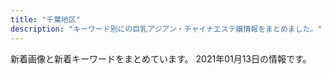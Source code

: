 ```yaml
---
title: "千葉地区"
description: "キーワード別にの巨乳アジアン・チャイナエステ嬢情報をまとめました。"
---
```


新着画像と新着キーワードをまとめています。
2021年01月13日の情報です。

<DmmAffiliateIns />
<KeywordTable
  shops={
    [
    {
        "url": "http://lambsey.ies.bz/",
        "img_links": [
            "http://lambsey.ies.bz/images/top.jpg",
            "http://lambsey.ies.bz/photos/sites/68/2020/11/2020111806331043.jpg",
            "http://lambsey.ies.bz/images/room4.jpg",
            "http://lambsey.ies.bz/images/room1.jpg",
            "http://lambsey.ies.bz/images/staff_bj4.png",
            "http://lambsey.ies.bz/images/s_news.png",
            "http://lambsey.ies.bz/photos/sites/68/2020/07/2020071309484790.jpg",
            "http://lambsey.ies.bz/images/line1.png",
            "http://lambsey.ies.bz/images/room2.jpg",
            "http://lambsey.ies.bz/photos/sites/68/2020/07/2020071309484619.jpg",
            "http://lambsey.ies.bz/images/zi_staff.png",
            "http://lambsey.ies.bz/images/room3.jpg",
            "http://lambsey.ies.bz/images/info.jpg"
        ],
        "keywords": {
            "D": 12,
            "86": 8,
            "87": 4,
            "C": 10
        },
        "name": "\u30e9\u30e0\u30b8",
        "station": "JR\u56db\u8857\u9053\u99c5\u5317\u53e3"
    },
    {
        "img_links": [
            "http://wureshii.tokyo/static/picture/tit-infor.png",
            "http://wureshii.tokyo/uploads/200723/1-200H3124150340.jpg",
            "http://wureshii.tokyo/uploads/200615/1-20061519113L58.jpg",
            "http://wureshii.tokyo/uploads/200616/1-200616103511M7.jpg",
            "http://wureshii.tokyo/uploads/200615/1-20061519101Kc.jpg",
            "http://wureshii.tokyo/uploads/200914/1-200914103Q0410.jpg",
            "http://wureshii.tokyo/uploads/201126/1-201126124I4E2.jpg",
            "http://wureshii.tokyo/static/picture/infor.png",
            "http://wureshii.tokyo/static/picture/room3.png",
            "http://wureshii.tokyo/uploads/200615/1-2006151Z4304L.jpg",
            "http://wureshii.tokyo/uploads/201116/1-201116132HX52.jpg",
            "http://wureshii.tokyo/uploads/201002/1-2010021312313Q.jpg",
            "http://wureshii.tokyo/uploads/200615/1-20061513034W39.jpg",
            "http://wureshii.tokyo/uploads/200616/1-200616103402133.jpg",
            "http://wureshii.tokyo/uploads/200615/1-2006151304044K.jpg",
            "http://wureshii.tokyo/static/picture/tit-new.png",
            "http://wureshii.tokyo/uploads/200615/1-2006151Z210510.jpg",
            "http://wureshii.tokyo/uploads/210106/1-21010613133E33.jpg",
            "http://wureshii.tokyo/static/picture/info.png",
            "http://wureshii.tokyo/uploads/200826/1-200R6122159392.jpg",
            "http://wureshii.tokyo/static/picture/tite-staff.png",
            "http://wureshii.tokyo/static/picture/tit-gat.png",
            "http://wureshii.tokyo/static/picture/top.png",
            "http://wureshii.tokyo/uploads/200723/1-200H31241064E.jpg",
            "http://wureshii.tokyo/uploads/200914/1-200914103K2H9.jpg",
            "http://wureshii.tokyo/static/picture/room1.png",
            "http://wureshii.tokyo/static/picture/tit-pick.png",
            "http://wureshii.tokyo/static/picture/room2.png",
            "http://wureshii.tokyo/uploads/200616/1-200616102U5456.jpg",
            "http://wureshii.tokyo/uploads/200616/1-200616103125M1.jpg",
            "http://wureshii.tokyo/static/picture/room4.png",
            "http://wureshii.tokyo/uploads/200615/1-2006151Z631C5.jpg"
        ],
        "station": "JR\u6d25\u7530\u6cbc\u99c5\u5317\u53e3",
        "name": "\u304a\u304b\u3048\u308a",
        "keywords": {
            "C": 30
        },
        "url": "http://wureshii.tokyo/"
    },
    {
        "keywords": {
            "87": 2,
            "C": 5,
            "D": 6,
            "84": 3,
            "86": 1,
            "85": 5
        },
        "station": "JR\u5e55\u5f35\u672c\u90f7\u99c5\u6771\u53e3",
        "url": "http://kurumioui.tokyo/",
        "img_links": [
            "http://kurumioui.tokyo/uploads/201202/1-201202151356327.jpg",
            "http://kurumioui.tokyo/static/picture/nav06.png",
            "http://kurumioui.tokyo/uploads/201001/1-201001104541N6.jpg",
            "http://kurumioui.tokyo/uploads/201001/1-2010011046324P.jpg",
            "http://kurumioui.tokyo/static/picture/nav02.png",
            "http://kurumioui.tokyo/static/picture/nav04.png",
            "http://kurumioui.tokyo/uploads/201001/1-2010011045223b.jpg",
            "http://kurumioui.tokyo/uploads/201001/1-20100110442E21.jpg",
            "http://kurumioui.tokyo/static/picture/m-top04.png",
            "http://kurumioui.tokyo/uploads/201001/1-20100110450K46.jpg",
            "http://kurumioui.tokyo/static/picture/nav01.png",
            "http://kurumioui.tokyo/static/picture/m-head03.png",
            "http://kurumioui.tokyo/static/picture/m-top03.png",
            "http://kurumioui.tokyo/static/picture/m-top02.png",
            "http://kurumioui.tokyo/static/picture/sp-tel.png",
            "http://kurumioui.tokyo/uploads/201005/1-2010051JIB49.jpg",
            "http://kurumioui.tokyo/static/picture/nav03.png",
            "http://kurumioui.tokyo/uploads/210111/1-2101111402263A.jpg",
            "http://kurumioui.tokyo/uploads/201001/1-20100110455G59.jpg",
            "http://kurumioui.tokyo/uploads/201001/1-201001104A12O.jpg",
            "http://kurumioui.tokyo/static/picture/nav05.png",
            "http://kurumioui.tokyo/static/picture/sp-qizu.png",
            "http://kurumioui.tokyo/uploads/210104/1-210104102930511.jpg"
        ],
        "name": "\u7652\u3057\u7f8e\u4eba"
    },
    {
        "name": "LaQoo \uff5e\u30e9\u30af\u30fc\uff5e",
        "img_links": [
            "http://www.laqoo.relaxjp.info/files/007.jpg",
            "http://www.laqoo.relaxjp.info/img/tel.png",
            "http://www.laqoo.relaxjp.info/files/011.jpg",
            "http://www.laqoo.relaxjp.info/img/nav-002.png",
            "http://www.laqoo.relaxjp.info/img/nav-006.png",
            "http://www.laqoo.relaxjp.info/files/009.jpg",
            "http://www.laqoo.relaxjp.info/files/001.jpg",
            "http://www.laqoo.relaxjp.info/files/008.jpg",
            "http://www.laqoo.relaxjp.info/img/top01.png",
            "http://www.laqoo.relaxjp.info/img/nav-005.png",
            "http://www.laqoo.relaxjp.info/img/nav-001.png",
            "http://www.laqoo.relaxjp.info/files/004.jpg",
            "http://www.laqoo.relaxjp.info/img/stb.jpg",
            "http://www.laqoo.relaxjp.info/img/nav-003.png",
            "http://www.laqoo.relaxjp.info/files/002.jpg",
            "http://www.laqoo.relaxjp.info/img/stt.jpg",
            "http://www.laqoo.relaxjp.info/img/nav-004.png",
            "http://www.laqoo.relaxjp.info/files/010.jpg"
        ],
        "keywords": {
            "D": 8,
            "87": 7,
            "86": 1
        },
        "url": "http://www.laqoo.relaxjp.info/",
        "station": "JR\u7a32\u6bdb\u99c5\u6771\u53e3"
    },
    {
        "name": "Smile\u30fb\u30b9\u30de\u30a4\u30eb",
        "url": "http://smile.oks.bz/",
        "keywords": {
            "E": 1,
            "85": 3,
            "D": 16,
            "C": 2,
            "87": 4,
            "86": 11,
            "83": 1
        },
        "station": "\u5343\u8449\u4e2d\u592e\u99c5\u6771\u53e3",
        "img_links": [
            "http://smile.oks.bz/images/s_face.jpg",
            "http://smile.oks.bz/images/staff_line.jpg",
            "http://smile.oks.bz/photos/sites/41/2019/09/2019090417583313.jpg",
            "http://smile.oks.bz/photos/sites/41/2020/01/2020012310224324.jpg",
            "http://smile.oks.bz/images/link.jpg",
            "http://smile.oks.bz/photos/sites/41/2019/09/2019091314105462.jpg",
            "http://smile.oks.bz/photos/sites/41/2019/12/2019122517044279.jpg",
            "http://smile.oks.bz/photos/sites/41/2021/01/2021010911025290.jpg",
            "http://smile.oks.bz/photos/sites/41/2019/12/2019122517044066.jpg",
            "http://smile.oks.bz/photos/sites/41/2019/12/2019122517061810.jpg",
            "http://smile.oks.bz/photos/sites/41/2020/09/2020090213501227.jpg",
            "http://smile.oks.bz/images/top.jpg",
            "http://smile.oks.bz/photos/sites/41/2020/10/2020101713162274.jpg",
            "http://smile.oks.bz/photos/sites/41/2019/09/2019091314115844.jpg",
            "http://smile.oks.bz/photos/sites/41/2019/12/2019122516470912.jpg",
            "http://smile.oks.bz/images/mobile.jpg",
            "http://smile.oks.bz/images/s_news.jpg",
            "http://smile.oks.bz/photos/sites/41/2020/10/202010071446208.jpg",
            "http://smile.oks.bz/photos/sites/41/2019/11/2019112410352437.jpg",
            "http://smile.oks.bz/photos/sites/41/2020/11/2020110713394486.jpg",
            "http://smile.oks.bz/photos/sites/41/2020/07/2020071417514615.jpg",
            "http://smile.oks.bz/photos/sites/41/2019/12/2019122517044318.jpg",
            "http://smile.oks.bz/photos/sites/41/2019/08/201909231726370.jpg",
            "http://smile.oks.bz/photos/sites/41/2020/09/202009091902267.jpg",
            "http://smile.oks.bz/photos/sites/41/2021/01/2021010911025290-356x475.jpg"
        ]
    },
    {
        "name": "\u9759\u5fc3\u5802\uff5e\u30bb\u30a4\u30b7\u30f3\u30c9\u30a6\uff5e",
        "img_links": [
            "http://www.es-goi.click/images/head.jpg",
            "http://www.es-goi.click/images/sys1.jpg",
            "http://www.es-goi.click/images/info.jpg",
            "http://www.es-goi.click/images/2.jpg",
            "http://www.es-goi.click/img/emi1.jpg",
            "http://www.es-goi.click/img/hana1.jpg",
            "http://www.es-goi.click/images/tr.jpg",
            "http://www.es-goi.click/img/yuri1.jpg",
            "http://www.es-goi.click/images/int1.jpg",
            "http://www.es-goi.click/images/1.jpg",
            "http://www.es-goi.click/images/news.jpg",
            "http://www.es-goi.click/images/interior_t.jpg",
            "http://www.es-goi.click/images/sys3.jpg",
            "http://www.es-goi.click/images/int2.jpg",
            "http://www.es-goi.click/images/line.jpg",
            "http://www.es-goi.click/img/rika1.jpg",
            "http://www.es-goi.click/images/sys5.jpg",
            "http://www.es-goi.click/images/sys2.jpg",
            "http://www.es-goi.click/images/mobile.jpg",
            "http://www.es-goi.click/images/4.jpg",
            "http://www.es-goi.click/images/staff_t.jpg",
            "http://www.es-goi.click/images/sys4.jpg",
            "http://www.es-goi.click/images/3.jpg"
        ],
        "url": "http://www.es-goi.click/",
        "keywords": {},
        "station": "JR\u4e94\u4e95\u99c5\u6771\u53e3"
    },
    {
        "keywords": {
            "E": 1,
            "85": 1,
            "86": 2,
            "D": 3,
            "88": 1,
            "C": 4,
            "83": 1
        },
        "station": "JR\u5c0f\u898b\u5ddd\u99c5",
        "url": "https://www.es-relaxsalon.info/",
        "img_links": [],
        "name": "Warm  Winter"
    },
    {
        "station": "JR\u56db\u8857\u9053\u99c5\u5317\u53e3",
        "name": "\u30c1\u30a7\u30ea\u30fc",
        "img_links": [
            "http://cherry.estheya.com/css/nav/nav-00003.jpg",
            "http://cherry.estheya.com/css/cam-01.jpg",
            "http://cherry.estheya.com/css/staff/staff0004-a.jpg",
            "http://cherry.estheya.com/css/nav/nav-00002.jpg",
            "http://cherry.estheya.com/css/tel.png",
            "http://cherry.estheya.com/css/nav/nav-0004.jpg",
            "http://cherry.estheya.com/css/nav/nav-0005.jpg",
            "http://cherry.estheya.com/css/head.jpg",
            "http://cherry.estheya.com/css/nav/nav-006.jpg",
            "http://cherry.estheya.com/css/top003.jpg",
            "http://cherry.estheya.com/css/nav/nav-0001.jpg",
            "http://cherry.estheya.com/css/staff/staff002-a.jpg",
            "http://cherry.estheya.com/css/staff/staff001-a.jpg"
        ],
        "keywords": {
            "86": 12,
            "C": 12,
            "D": 36,
            "90": 24
        },
        "url": "http://cherry.estheya.com/"
    },
    {
        "station": "JR\u56db\u8857\u9053\u99c5\u5317\u53e3",
        "name": "\u5922\u91cc \uff5e\u3086\u3081\u3055\u3068\uff5e",
        "img_links": [
            "https://yumesato.relaxjp.com/css/staff/staff01-a.png",
            "https://yumesato.relaxjp.com/css/top02.png",
            "https://yumesato.relaxjp.com/css/nav/nav-002.png",
            "https://yumesato.relaxjp.com/css/staff/staff02.png",
            "https://yumesato.relaxjp.com/css/staff/staff01.png",
            "https://yumesato.relaxjp.com/css/nav/nav-006.png",
            "https://yumesato.relaxjp.com/css/staff/staff03-a.png",
            "https://yumesato.relaxjp.com/css/staff/staff07-a.png",
            "https://yumesato.relaxjp.com/css/nav/nav-003.png",
            "https://yumesato.relaxjp.com/css/staff/staff02-a.png",
            "https://yumesato.relaxjp.com/css/staff/staff05.png",
            "https://yumesato.relaxjp.com/css/top01.png",
            "https://yumesato.relaxjp.com/css/tel.png",
            "https://yumesato.relaxjp.com/css/nav/nav-005.png",
            "https://yumesato.relaxjp.com/css/staff/staff06-a.png",
            "https://yumesato.relaxjp.com/css/staff/staff004.png",
            "https://yumesato.relaxjp.com/css/staff/staff05-a.png",
            "https://yumesato.relaxjp.com/css/nav/nav-001.png",
            "https://yumesato.relaxjp.com/css/staff/staff07.png",
            "https://yumesato.relaxjp.com/css/nav/nav-004.png",
            "https://yumesato.relaxjp.com/css/staff/staff03.png",
            "https://yumesato.relaxjp.com/css/staff/staff06.png",
            "https://yumesato.relaxjp.com/css/staff/staff004-a.png"
        ],
        "keywords": {
            "89": 1,
            "86": 5,
            "E": 3,
            "C": 1,
            "D": 2,
            "G": 1,
            "93": 1
        },
        "url": "https://yumesato.relaxjp.com/"
    },
    {
        "keywords": {
            "85": 5,
            "C": 3,
            "87": 1,
            "D": 3
        },
        "name": "\u30cf\u30ca\u30df\u30ba\u30ad",
        "img_links": [
            "http://tyuiopew.xyz/static/picture/info_text.jpg",
            "http://tyuiopew.xyz/uploads/201126/1-2011261434211X.jpg",
            "http://tyuiopew.xyz/static/picture/girls-bar.png",
            "http://tyuiopew.xyz/static/picture/bar-inte.png",
            "http://tyuiopew.xyz/static/picture/bar-infomation.png",
            "http://tyuiopew.xyz/static/picture/info1.jpg",
            "http://tyuiopew.xyz/uploads/210106/1-210106132U6206.jpg",
            "http://tyuiopew.xyz/uploads/201015/1-20101509223C14.jpg",
            "http://tyuiopew.xyz/static/picture/bar-girls.png",
            "http://tyuiopew.xyz/static/picture/info2.jpg",
            "http://tyuiopew.xyz/static/picture/bar-news.png",
            "http://tyuiopew.xyz/uploads/201113/1-201113140121425.jpg",
            "http://tyuiopew.xyz/uploads/201015/1-201015092312434.jpg",
            "http://tyuiopew.xyz/uploads/201015/1-201015092252D0.jpg"
        ],
        "station": "JR\u6d25\u7530\u6cbc\u99c5\u5317\u53e3",
        "url": "http://tyuiopew.xyz/"
    },
    {
        "station": "\u5317\u7fd2\u5fd7\u91ce\u99c5",
        "keywords": {},
        "name": "\u30d3\u30e5\u30fc\u30c6\u30a3\u30fc\u30bf\u30a4\u30e0",
        "url": "https://beautytime.space/",
        "img_links": [
            "https://beautytime.space/wp-content/uploads/2020/10/\u30a2\u30af\u30bb\u30b9\u30eb\u30fc\u30c83-1024x483.png",
            "https://beautytime.space/wp-content/uploads/2020/12/\u5e74\u59cb\u6328\u62f62-768x512.png",
            "https://beautytime.space/wp-content/uploads/2020/10/\u30a2\u30af\u30bb\u30b9\u30eb\u30fc\u30c81-1024x489.png",
            "https://beautytime.space/wp-content/uploads/2020/10/\u30ad\u30e3\u30f3\u30da\u30fc\u30f32-1-768x543.png",
            "https://beautytime.space/wp-content/uploads/elementor/thumbs/yuka-ozcekkmigd63r1e5f5x5o9jh9qtasedpnch7x9vmdc.jpg",
            "https://beautytime.space/wp-content/uploads/2020/10/DSC08765-scaled.jpg",
            "https://yoga.oceanwp.org/wp-content/uploads/2016/09/avatar.jpg",
            "https://beautytime.space/wp-content/uploads/elementor/thumbs/rina3-ozcekvwkqdljmcxrlasoi6p0ed9pcrmhowb1olewao.jpg",
            "https://beautytime.space/wp-content/uploads/2020/10/\u30a2\u30af\u30bb\u30b9\u30eb\u30fc\u30c82-1024x485.png",
            "https://beautytime.space/wp-content/uploads/elementor/thumbs/staff4-1-owelqgr00ctf493ev3w1zjia2cihf8zxnq49xc9hc0.png",
            "https://beautytime.space/wp-content/uploads/2020/10/mmexport1604140517606.jpg",
            "https://beautytime.space/wp-content/uploads/2020/11/\u30ed\u30d3\u30fc20201113.jpg",
            "https://beautytime.space/wp-content/uploads/elementor/thumbs/staff1-owelm8h5970yvf8lka2hrlxltxd0sa7f2sfm6ij9c0.jpg",
            "https://beautytime.space/wp-content/uploads/elementor/thumbs/momoka-ozibqvxhb6q62e0utffw4ofho13hl6viro9xk73h1c.jpg",
            "https://beautytime.space/wp-content/uploads/2020/10/\u4fa1\u683c\u8868.png"
        ]
    },
    {
        "url": "http://www.es-lime.info/",
        "img_links": [
            "http://www.es-lime.info/staff/miyuki.jpg",
            "http://www.es-lime.info/img/yuki1.jpg",
            "http://www.es-lime.info/staff/eko.jpg",
            "http://www.es-lime.info/images/news.jpg",
            "http://www.es-lime.info/images/menu/top.png",
            "http://www.es-lime.info/images/menu/staff.png",
            "http://www.es-lime.info/staff/rina.jpg",
            "http://www.es-lime.info/images/interior_t.jpg",
            "http://www.es-lime.info/images/tel.png",
            "http://www.es-lime.info/images/staff_t.jpg",
            "http://www.es-lime.info/images/int1.jpg",
            "http://www.es-lime.info/staff/ai.jpg",
            "http://www.es-lime.info/staff/ayumi.jpg",
            "http://www.es-lime.info/staff/megumi.jpg",
            "http://www.es-lime.info/img/rina1.jpg",
            "http://www.es-lime.info/img/megumi1.jpg",
            "http://www.es-lime.info/img/miyuki1.jpg",
            "http://www.es-lime.info/images/menu/interior.png",
            "http://www.es-lime.info/images/right.png",
            "http://www.es-lime.info/images/tg.png",
            "http://www.es-lime.info/images/sys.jpg",
            "http://www.es-lime.info/images/int2.png",
            "http://www.es-lime.info/staff/yuki.jpg",
            "http://www.es-lime.info/img/eko1.jpg",
            "http://www.es-lime.info/img/ai1.jpg",
            "http://www.es-lime.info/img/ayumi1.jpg",
            "http://www.es-lime.info/images/time.jpg",
            "http://www.es-lime.info/images/rec.jpg"
        ],
        "station": "\u5343\u8449\u4e2d\u592e\u99c5\u6771\u53e3",
        "keywords": {},
        "name": "Flower"
    },
    {
        "url": "http://sweety-est.com/",
        "station": "JR\u5e55\u5f35\u99c5\u5317\u53e3",
        "name": "\u60a0\u60a0",
        "keywords": {
            "86": 6,
            "D": 6
        },
        "img_links": [
            "http://sweety-est.com/images/cg04.jpg",
            "http://sweety-est.com/images/nav-006.png",
            "http://sweety-est.com/images/no.png",
            "http://sweety-est.com/images/cg041.jpg",
            "http://sweety-est.com/images/nav-001.png",
            "http://sweety-est.com/images/top001.png",
            "http://sweety-est.com/images/cg02.jpg",
            "http://sweety-est.com/images/nav-002.png",
            "http://sweety-est.com/images/nav-004.png",
            "http://sweety-est.com/images/cg01.jpg",
            "http://sweety-est.com/images/tel.png",
            "http://sweety-est.com/images/cg03.jpg",
            "http://sweety-est.com/images/nav-003.png",
            "http://sweety-est.com/images/nav-005.png",
            "http://sweety-est.com/images/cg05.jpg",
            "http://sweety-est.com/images/cg06.jpg"
        ]
    },
    {
        "img_links": [
            "http://sara.xyz.mn/images/s_pick.jpg",
            "http://sara.xyz.mn/images/top.jpg",
            "http://sara.xyz.mn/images/s_face.jpg",
            "http://sara.xyz.mn/photos/sites/108/2019/11/201911100438444.jpg",
            "http://sara.xyz.mn/images/staffs.png",
            "http://sara.xyz.mn/photos/sites/108/2019/10/2019100108375747.jpg",
            "http://sara.xyz.mn/photos/sites/108/2019/10/201910010837567.jpg",
            "http://sara.xyz.mn/images/s_news.jpg",
            "http://sara.xyz.mn/images/s_info.jpg",
            "http://sara.xyz.mn/images/top1.jpg",
            "http://sara.xyz.mn/images/mobile.jpg",
            "http://sara.xyz.mn/images/nbj3.jpg",
            "http://sara.xyz.mn/images/1.jpg",
            "http://sara.xyz.mn/photos/sites/108/2019/10/2019100108375699.jpg",
            "http://sara.xyz.mn/photos/sites/108/2019/10/2019100108375817.jpg",
            "http://sara.xyz.mn/images/end1.jpg",
            "http://sara.xyz.mn/images/s_staff.jpg"
        ],
        "station": "\u5343\u8449\u4e2d\u592e\u99c5",
        "url": "http://sara.xyz.mn/",
        "keywords": {
            "87": 2,
            "E": 2,
            "88": 1,
            "86": 2,
            "D": 2,
            "C": 1
        },
        "name": "\u5929\u4f7f\u697d\u5712"
    },
    {
        "station": "JR\u8302\u539f\u99c5\u5357\u53e3",
        "url": "http://www.orange-est.com/",
        "keywords": {},
        "img_links": [
            "http://www.orange-est.com/images/menu/esthe02.jpg",
            "http://www.orange-est.com/images/girls_top.jpg",
            "http://www.orange-est.com/images/common/170912073106right.jpg",
            "http://www.orange-est.com/images/common/201209044137main.jpg",
            "http://www.orange-est.com/images/common/201209044137index.jpg",
            "http://www.orange-est.com/images/menu/top02.jpg",
            "http://www.orange-est.com/images/info/info02.jpg",
            "http://www.orange-est.com/images/menu/link02.jpg",
            "http://www.orange-est.com/images/girl/gal_2012090519081607502033005.jpg",
            "http://www.orange-est.com/images/menu/info02.jpg",
            "http://www.orange-est.com/images/menu/ac02.jpg",
            "http://www.orange-est.com/images/info/info01.jpg",
            "http://www.orange-est.com/images/girl/gal_2012280703521609149903005.jpg",
            "http://www.orange-est.com/images/common/201209044137telephone.jpg",
            "http://www.orange-est.com/images/girl/gal_2012090519241607501998005.jpg"
        ],
        "name": "\u30aa\u30ec\u30f3\u30b8"
    },
    {
        "img_links": [
            "http://www.e-niko.work/images/2.jpg",
            "http://www.e-niko.work/img/riri1.jpg",
            "http://www.e-niko.work/img/mika1.jpg",
            "http://www.e-niko.work/img/rio1.jpg",
            "http://www.e-niko.work/images/sys2.png",
            "http://www.e-niko.work/img/yuri1.jpg",
            "http://www.e-niko.work/images/ta.jpg",
            "http://www.e-niko.work/images/head.jpg",
            "http://www.e-niko.work/images/mobile.jpg",
            "http://www.e-niko.work/images/line.png",
            "http://www.e-niko.work/images/tel.jpg",
            "http://www.e-niko.work/images/info.jpg",
            "http://www.e-niko.work/images/4.jpg",
            "http://www.e-niko.work/images/int1.png",
            "http://www.e-niko.work/images/interior_t.jpg",
            "http://www.e-niko.work/images/staff_t.jpg",
            "http://www.e-niko.work/images/3.jpg",
            "http://www.e-niko.work/images/sys1.png",
            "http://www.e-niko.work/images/ac1.png",
            "http://www.e-niko.work/images/1.jpg",
            "http://www.e-niko.work/images/int2.png",
            "http://www.e-niko.work/images/news.jpg"
        ],
        "station": "\u52dd\u7530\u53f0\u99c5\u5357\u53e3",
        "keywords": {},
        "url": "http://www.e-niko.work/",
        "name": "\u7e01"
    },
    {
        "url": "http://yasuragi.jps.cm/",
        "station": "\u5343\u8449\u4e2d\u592e\u99c5\u6771\u53e3",
        "name": "\u3084\u3059\u3089\u304e",
        "img_links": [
            "http://yasuragi.jps.cm/images/room4.jpg",
            "http://yasuragi.jps.cm/images/mobile.jpg",
            "http://yasuragi.jps.cm/photos/sites/52/2020/12/2020121904260837.jpg",
            "http://yasuragi.jps.cm/images/r1.jpg",
            "http://yasuragi.jps.cm/images/news_dz.jpg",
            "http://yasuragi.jps.cm/images/room3.jpg",
            "http://yasuragi.jps.cm/photos/sites/52/2020/12/2020120108410335.jpg",
            "http://yasuragi.jps.cm/photos/sites/52/2017/01/staff3.jpg",
            "http://yasuragi.jps.cm/images/top1.jpg",
            "http://yasuragi.jps.cm/images/top.jpg",
            "http://yasuragi.jps.cm/images/top2.jpg",
            "http://yasuragi.jps.cm/images/news2.jpg",
            "http://yasuragi.jps.cm/images/news.jpg",
            "http://yasuragi.jps.cm/images/staff1.jpg",
            "http://yasuragi.jps.cm/images/room2.jpg",
            "http://yasuragi.jps.cm/photos/sites/52/2019/07/2019071306250533.jpg",
            "http://yasuragi.jps.cm/photos/sites/52/2019/07/2019071306262265.jpg",
            "http://yasuragi.jps.cm/images/room1.jpg"
        ],
        "keywords": {
            "C": 14,
            "E": 1,
            "87": 1,
            "D": 2,
            "86": 2
        }
    },
    {
        "name": "\u6e80\u8db3",
        "keywords": {},
        "img_links": [
            "http://aroma-relax.pink/images/r2.jpg",
            "http://aroma-relax.pink/images/cg011.jpg",
            "http://aroma-relax.pink/images/r1.jpg",
            "http://aroma-relax.pink/images/top.jpg",
            "http://aroma-relax.pink/link/menlog.jpg",
            "http://aroma-relax.pink/images/cg02.jpg",
            "http://aroma-relax.pink/images/cg01.jpg"
        ],
        "url": "http://aroma-relax.pink/",
        "station": "JR\u4f50\u5009\u99c5\u5317\u53e3"
    },
    {
        "station": "\u516b\u5343\u4ee3\u53f0\u99c5\u897f\u53e3",
        "img_links": [
            "https://y-bijin.aoaoeo.com/wp-content/themes/este/img/top-img01c.png",
            "https://y-bijin.aoaoeo.com/wp-content/themes/este/img/top-img02a.png",
            "https://y-bijin.aoaoeo.com/wp-content/themes/este/img/tel_footer.png",
            "https://y-bijin.aoaoeo.com/wp-content/themes/este/img/call.png",
            "https://y-bijin.aoaoeo.com/wp-content/themes/este/img/4.jpg",
            "https://y-bijin.aoaoeo.com/wp-content/themes/este/img/top-img03.png",
            "https://y-bijin.aoaoeo.com/wp-content/uploads/2018/12/7865sa.jpg",
            "https://y-bijin.aoaoeo.com/wp-content/themes/este/img/top-img01a.png",
            "https://y-bijin.aoaoeo.com/wp-content/themes/este/img/1.jpg",
            "https://y-bijin.aoaoeo.com/wp-content/uploads/2018/12/89765sa.jpg",
            "https://y-bijin.aoaoeo.com/wp-content/themes/este/img/2.jpg",
            "https://y-bijin.aoaoeo.com/wp-content/uploads/2018/12/76521a.jpg",
            "https://y-bijin.aoaoeo.com/wp-content/themes/este/img/top-img01.png",
            "https://y-bijin.aoaoeo.com/wp-content/themes/este/img/3.jpg",
            "https://y-bijin.aoaoeo.com/wp-content/themes/este/img/tel_header.png",
            "https://y-bijin.aoaoeo.com/wp-content/uploads/2018/12/765421.jpg"
        ],
        "url": "https://y-bijin.aoaoeo.com/",
        "keywords": {
            "E": 8,
            "D": 7
        },
        "name": "\u865c\u7f8e\u4eba\uff5e\u3068\u308a\u3053\u3073\u3058\u3093\uff5e"
    },
    {
        "img_links": [
            "http://utopia.relax-good.com/img/cast/akane-01.jpg",
            "http://menlog.net/link/menlog8831.jpg",
            "http://utopia.relax-good.com/img/cast/emi-01.jpg",
            "http://utopia.relax-good.com/img/cast/momo-01.jpg",
            "http://utopia.relax-good.com/img/cast/yuki-01.jpg",
            "http://utopia.relax-good.com/img/cast/rumi-04.jpg",
            "http://utopia.relax-good.com/img/line_mark.png",
            "https://scdn.line-apps.com/n/line_add_friends/btn/ja.png",
            "http://utopia.relax-good.com/img/cast/mina-01.jpg",
            "http://utopia.relax-good.com/img/cast/natsumi-02.jpg",
            "http://utopia.relax-good.com/img/cast/mari-02.jpg",
            "http://utopia.relax-good.com/img/cast/nana-01.jpg",
            "http://utopia.relax-good.com/img/banners/20161121110248_DHQPVQBC_UXZGZTLA.jpg",
            "https://qr-official.line.me/sid/M/vig0320r.png",
            "http://utopia.relax-good.com/img/cast/miya-01.jpg",
            "http://utopia.relax-good.com/img/interior/lobby.jpg",
            "http://utopia.relax-good.com/img/cast/kaori-02.jpg",
            "http://utopia.relax-good.com/img/cast/aki-02.jpg",
            "http://utopia.relax-good.com/img/cast/uc.jpg",
            "http://utopia.relax-good.com/img/cast/miyu-01.jpg"
        ],
        "keywords": {},
        "station": "JR\u6d25\u7530\u6cbc\u99c5\u5317\u53e3",
        "url": "http://utopia.relax-good.com/",
        "name": "utopia \uff5e\u30e6\u30fc\u30c8\u30d4\u30a2\uff5e"
    },
    {
        "url": "http://momoka.iest.info/",
        "img_links": [
            "http://momoka.iest.info/photos/sites/11/2020/08/2020081513255337.jpg",
            "http://momoka.iest.info/images/end.png",
            "http://momoka.iest.info/photos/sites/11/2019/12/2019121918430664.jpg",
            "http://momoka.iest.info/photos/sites/11/2019/12/2019120814110696.jpg",
            "http://momoka.iest.info/images/link_nav04.jpg",
            "http://momoka.iest.info/images/sp_top.png",
            "http://momoka.iest.info/photos/sites/11/2020/11/2020110419453954.jpg",
            "http://momoka.iest.info/photos/sites/11/2020/01/2020010615504056.jpg",
            "http://momoka.iest.info/photos/sites/11/2020/08/2020081513232423.jpg",
            "http://momoka.iest.info/images/link_nav02.jpg",
            "http://momoka.iest.info/images/tit_staff1.png",
            "http://momoka.iest.info/photos/sites/11/2020/07/2020073110302456-e1600047741736.jpg",
            "http://momoka.iest.info/photos/sites/11/2020/10/2020100816592987-e1602961922262.jpg",
            "http://momoka.iest.info/photos/sites/11/2020/08/202008311113307.jpg",
            "http://momoka.iest.info/images/link_nav03.jpg",
            "http://momoka.iest.info/photos/sites/11/2021/01/202101081554510.jpg",
            "http://momoka.iest.info/images/link_nav06.jpg",
            "http://momoka.iest.info/images/link_nav05.jpg",
            "http://momoka.iest.info/images/staff01.png",
            "http://momoka.iest.info/images/top.png",
            "http://momoka.iest.info/images/side_mobile.jpg",
            "http://momoka.iest.info/photos/sites/11/2020/01/202001061550092.jpg",
            "http://momoka.iest.info/photos/sites/11/2020/08/2020082910563494.jpg",
            "http://momoka.iest.info/photos/sites/11/2019/11/2019112219364120.jpg",
            "http://momoka.iest.info/photos/sites/11/2020/10/2020100816592987.jpg",
            "http://momoka.iest.info/photos/sites/11/2019/12/2019120410554229.jpg",
            "http://momoka.iest.info/photos/sites/11/2020/02/2020021019034043.jpg",
            "http://momoka.iest.info/images/tit_pick.png",
            "http://momoka.iest.info/photos/sites/11/2020/08/2020082910555470-e1599761265797.jpg",
            "http://momoka.iest.info/photos/sites/11/2020/12/2020121016111969.jpg",
            "http://momoka.iest.info/photos/sites/11/2020/02/2020020411095362.jpg",
            "http://momoka.iest.info/images/link_nav01.jpg",
            "http://momoka.iest.info/images/side_tel.jpg",
            "http://momoka.iest.info/images/tit_new.png",
            "http://momoka.iest.info/photos/sites/11/2020/07/2020073110302456.jpg",
            "http://momoka.iest.info/photos/sites/11/2019/12/2019120814110783.jpg",
            "http://momoka.iest.info/photos/sites/11/2020/12/2020121613490552.jpg",
            "http://momoka.iest.info/photos/sites/11/2020/11/2020110419243725-e1604485483460.jpeg",
            "http://momoka.iest.info/photos/sites/11/2020/02/2020021711434572.jpg",
            "http://momoka.iest.info/images/tit_link.png",
            "http://momoka.iest.info/photos/sites/11/2020/09/2020092918164546.jpg",
            "http://momoka.iest.info/images/staff02.png"
        ],
        "name": "\u6843\u9999",
        "keywords": {
            "83": 2,
            "86": 2,
            "84": 5,
            "G": 1,
            "92": 1,
            "C": 2,
            "82": 1,
            "E": 6,
            "87": 3,
            "F": 6,
            "D": 20,
            "90": 2,
            "89": 1,
            "88": 7,
            "85": 7
        },
        "station": "JR\u6d25\u7530\u6cbc\u99c5\u5317\u53e3"
    },
    {
        "name": "\u6708\u306e\u604b",
        "keywords": {
            "C": 7
        },
        "img_links": [
            "http://tsukinokoi.tyo.ac/images/s_pick.png",
            "http://tsukinokoi.tyo.ac/images/new.png",
            "http://tsukinokoi.tyo.ac/images/s_staff.png",
            "http://tsukinokoi.a1.tyo.ac/upload/sites/10/2016/12/staff2-280x411.jpg",
            "http://tsukinokoi.tyo.ac/images/s_news.png",
            "http://tsukinokoi.tyo.ac/images/top.png",
            "http://tsukinokoi.a1.tyo.ac/upload/sites/10/2016/12/staff2.jpg",
            "http://tsukinokoi.a1.tyo.ac/upload/sites/10/2016/12/staff1.jpg",
            "http://tsukinokoi.a1.tyo.ac/upload/sites/10/2016/12/staff1-280x411.jpg",
            "http://tsukinokoi.tyo.ac/images/info1.png"
        ],
        "url": "http://tsukinokoi.tyo.ac/",
        "station": "\u4eac\u6210\u81fc\u4e95\u99c5\u5317\u53e3"
    },
    {
        "url": "https://tenshinomori.xyz.mn/",
        "img_links": [
            "https://tenshinomori.xyz.mn/photos/sites/11/2020/12/2020121613443586.jpg",
            "https://tenshinomori.xyz.mn/images/m10.jpg",
            "https://tenshinomori.xyz.mn/images/s_link.png",
            "https://tenshinomori.xyz.mn/photos/sites/11/2020/11/2020110419415087.jpg",
            "https://tenshinomori.xyz.mn/images/m12.jpg",
            "https://tenshinomori.xyz.mn/images/room2.jpg",
            "https://tenshinomori.xyz.mn/images/m14.jpg",
            "https://tenshinomori.xyz.mn/images/room1.jpg",
            "https://tenshinomori.xyz.mn/images/m15.jpg",
            "https://tenshinomori.xyz.mn/images/s_pick.png",
            "https://tenshinomori.xyz.mn/images/room3.jpg",
            "https://tenshinomori.xyz.mn/photos/sites/11/2020/09/2020091810504376-e1600835665263.jpg",
            "https://tenshinomori.xyz.mn/images/m9.jpg",
            "https://tenshinomori.xyz.mn/images/m8.jpg",
            "https://tenshinomori.xyz.mn/photos/sites/11/2020/11/2020110419181861-e1604485104936.jpeg",
            "https://tenshinomori.xyz.mn/images/info.jpg",
            "https://tenshinomori.xyz.mn/photos/sites/11/2021/01/2021010815482045.jpg",
            "https://tenshinomori.xyz.mn/photos/sites/11/2020/08/2020082801351383.jpg",
            "https://tenshinomori.xyz.mn/images/m7.jpg",
            "https://tenshinomori.xyz.mn/images/top.png",
            "https://tenshinomori.xyz.mn/images/room4.jpg",
            "https://tenshinomori.xyz.mn/images/s_news.png",
            "https://tenshinomori.xyz.mn/images/s1.png",
            "https://tenshinomori.xyz.mn/images/m13.jpg",
            "https://tenshinomori.xyz.mn/photos/sites/11/2020/10/2020101312202426-e1602952829846.jpg",
            "https://tenshinomori.xyz.mn/photos/sites/11/2020/08/2020082801351653.jpg",
            "https://tenshinomori.xyz.mn/photos/sites/11/2020/10/2020101312202426.jpg",
            "https://tenshinomori.xyz.mn/images/mobile.jpg",
            "https://tenshinomori.xyz.mn/images/s_massage.png",
            "https://tenshinomori.xyz.mn/photos/sites/11/2020/08/2020082814393594.jpg",
            "https://tenshinomori.xyz.mn/images/s3.png",
            "https://tenshinomori.xyz.mn/images/s_staff.png",
            "https://tenshinomori.xyz.mn/photos/sites/11/2020/09/2020091111050813.jpg",
            "https://tenshinomori.xyz.mn/photos/sites/11/2020/09/2020092918150341.jpg",
            "https://tenshinomori.xyz.mn/photos/sites/11/2020/12/2020121016271562.jpg",
            "https://tenshinomori.xyz.mn/images/m11.jpg",
            "https://tenshinomori.xyz.mn/photos/sites/11/2020/09/2020091810504376.jpg"
        ],
        "station": "JR\u6d25\u7530\u6cbc\u99c5\u5317\u53e3",
        "name": "\u5929\u4f7f\u306e\u68ee",
        "keywords": {
            "86": 12,
            "83": 12,
            "85": 12,
            "87": 36,
            "E": 48,
            "F": 30,
            "C": 32,
            "84": 24,
            "D": 50,
            "88": 36
        }
    },
    {
        "name": "\u60a0",
        "keywords": {},
        "url": "http://es-happy.work/",
        "station": "JR\u6210\u7530\u99c5",
        "img_links": [
            "http://es-happy.work/staff/runa.jpg",
            "http://es-happy.work/img/momo1.jpg",
            "http://es-happy.work/images/news.jpg",
            "http://es-happy.work/images/head.jpg",
            "http://es-happy.work/images/tr2.jpg",
            "http://es-happy.work/images/int3.jpg",
            "http://es-happy.work/staff/sora.jpg",
            "http://es-happy.work/images/int2.jpg",
            "http://es-happy.work/images/tr3.jpg",
            "http://es-happy.work/img/sora1.jpg",
            "http://es-happy.work/images/sys2.jpg",
            "http://es-happy.work/images/int1.jpg",
            "http://es-happy.work/images/sys1.jpg",
            "http://es-happy.work/images/1.jpg",
            "http://es-happy.work/images/sys3.jpg",
            "http://es-happy.work/images/ac1.jpg",
            "http://es-happy.work/images/tr1.jpg",
            "http://es-happy.work/images/tr.jpg",
            "http://es-happy.work/images/concept.jpg",
            "http://es-happy.work/images/topgirl.jpg",
            "http://es-happy.work/images/3.jpg",
            "http://es-happy.work/images/ac2.jpg",
            "http://es-happy.work/img/runa1.jpg",
            "http://es-happy.work/staff/momo.jpg",
            "http://es-happy.work/images/interior_t.jpg",
            "http://es-happy.work/images/staff_t.jpg",
            "http://es-happy.work/images/2.jpg"
        ]
    },
    {
        "station": "JR\u6d25\u7530\u6cbc\u99c5\u5317\u53e3",
        "img_links": [
            "http://www.es-bluehawai.com/files/012.jpg",
            "http://www.es-bluehawai.com/files/014-02.jpg",
            "http://www.es-bluehawai.com/files/010-02.jpg",
            "http://www.es-bluehawai.com/files/009.jpg",
            "http://www.es-bluehawai.com/images/coverParts.png",
            "http://www.es-bluehawai.com/files/011-02.jpg",
            "http://www.es-bluehawai.com/files/009-02.jpg",
            "http://www.es-bluehawai.com/files/012-02.jpg",
            "http://www.es-bluehawai.com/files/010.jpg",
            "http://www.es-bluehawai.com/files/014.jpg",
            "http://www.es-bluehawai.com/images/infoSlide01.jpg",
            "http://www.es-bluehawai.com/images/concept.jpg",
            "http://www.es-bluehawai.com/files/008-02.jpg",
            "http://www.es-bluehawai.com/images/goback.jpg",
            "http://www.es-bluehawai.com/images/attention.png",
            "http://www.es-bluehawai.com/files/011.jpg",
            "http://www.es-bluehawai.com/files/013.jpg",
            "http://www.es-bluehawai.com/files/013-02.jpg",
            "http://www.es-bluehawai.com/files/008.jpg"
        ],
        "name": "BLUE\u30cf\u30ef\u30a4",
        "keywords": {
            "C": 4,
            "86": 4,
            "D": 10,
            "88": 2,
            "87": 8
        },
        "url": "http://www.es-bluehawai.com/"
    },
    {
        "name": "\u6c34\u4ed9",
        "url": "http://www.suisen.masg.info/",
        "img_links": [
            "http://www.suisen.masg.info/files/006-02.jpg",
            "http://www.suisen.masg.info/images/news.png",
            "http://www.suisen.masg.info/files/014-02.jpg",
            "http://www.suisen.masg.info/files/007-02.jpg",
            "http://www.suisen.masg.info/files/003.jpg",
            "http://www.suisen.masg.info/files/009.jpg",
            "http://www.suisen.masg.info/files/012.jpg",
            "http://www.suisen.masg.info/files/003-03.jpg",
            "http://www.suisen.masg.info/images/r4.jpg",
            "http://www.suisen.masg.info/files/010-03.jpg",
            "http://www.suisen.masg.info/images/shop/shop02.jpg",
            "http://www.suisen.masg.info/files/009-02.jpg",
            "http://www.suisen.masg.info/files/010-02.jpg",
            "http://www.suisen.masg.info/files/002-02.jpg",
            "http://www.suisen.masg.info/files/005-03.jpg",
            "http://www.suisen.masg.info/files/004-03.jpg",
            "http://www.suisen.masg.info/images/end.png",
            "http://www.suisen.masg.info/files/003-02.jpg",
            "http://www.suisen.masg.info/files/012-03.jpg",
            "http://www.suisen.masg.info/files/007-03.jpg",
            "http://www.suisen.masg.info/files/013.jpg",
            "http://www.suisen.masg.info/images/s_link.png",
            "http://www.suisen.masg.info/files/014-03.jpg",
            "http://www.suisen.masg.info/files/006.jpg",
            "http://www.suisen.masg.info/files/002-03.jpg",
            "http://www.suisen.masg.info/files/010.jpg",
            "http://www.suisen.masg.info/images/face.png",
            "http://www.suisen.masg.info/images/r5.jpg",
            "http://www.suisen.masg.info/files/004-02.jpg",
            "http://www.suisen.masg.info/files/013-03.jpg",
            "http://www.suisen.masg.info/files/006-03.jpg",
            "http://www.suisen.masg.info/files/011.jpg",
            "http://www.suisen.masg.info/files/011-03.jpg",
            "http://www.suisen.masg.info/files/004.jpg",
            "http://www.suisen.masg.info/files/007.jpg",
            "http://www.suisen.masg.info/images/bj2.jpg",
            "http://www.suisen.masg.info/images/s_staff.png",
            "http://www.suisen.masg.info/images/shop/shop04.jpg",
            "http://www.suisen.masg.info/images/pick.png",
            "http://www.suisen.masg.info/images/shop/shop03.jpg",
            "http://www.suisen.masg.info/files/002.jpg",
            "http://www.suisen.masg.info/images/r2.jpg",
            "http://www.suisen.masg.info/files/008-02.jpg",
            "http://www.suisen.masg.info/files/008.jpg",
            "http://www.suisen.masg.info/images/shop/shop01.jpg",
            "http://www.suisen.masg.info/files/008-03.jpg",
            "http://www.suisen.masg.info/images/r1.jpg",
            "http://www.suisen.masg.info/files/005.jpg",
            "http://www.suisen.masg.info/files/005-02.jpg",
            "http://www.suisen.masg.info/files/013-02.jpg",
            "http://www.suisen.masg.info/files/011-02.jpg",
            "http://www.suisen.masg.info/files/014.jpg",
            "http://www.suisen.masg.info/files/009-03.jpg",
            "http://www.suisen.masg.info/images/top.png",
            "http://www.suisen.masg.info/files/012-02.jpg"
        ],
        "keywords": {
            "C": 3,
            "86": 5,
            "E": 1,
            "D": 8,
            "87": 4,
            "85": 2,
            "88": 2
        },
        "station": "JR\u6771\u91d1\u99c5\u6771\u53e3"
    },
    {
        "url": "http://m-relax.net/cocosia/",
        "keywords": {},
        "station": "\u5343\u8449\u4e2d\u592e\u99c5\u6771\u53e3",
        "img_links": [
            "http://m-relax.net/cocosia/staff/s-yuyu.jpg",
            "http://m-relax.net/cocosia/staff/s-mayu.jpg",
            "http://m-relax.net/cocosia/images/b-tel.png",
            "http://m-relax.net/cocosia/images/bar-cam.png",
            "http://m-relax.net/cocosia/images/footter.png",
            "http://m-relax.net/cocosia/images/c-interior.png",
            "http://m-relax.net/cocosia/images/tennai4.jpg",
            "http://m-relax.net/cocosia/sp/images/bar-newface.png",
            "http://m-relax.net/cocosia/images/b-qr.jpg",
            "http://m-relax.net/cocosia/images/b-taisaku.png",
            "http://m-relax.net/cocosia/images/tennai2.jpg",
            "http://m-relax.net/cocosia/staff/s-mika.jpg",
            "http://m-relax.net/cocosia/images/bar-therapist.png",
            "http://m-relax.net/cocosia/images/b-hotstone2.png",
            "http://m-relax.net/cocosia/staff/s-sasa.jpg",
            "http://m-relax.net/cocosia/images/b-deli2.jpg",
            "http://m-relax.net/cocosia/staff/s-aya.jpg",
            "http://m-relax.net/cocosia/images/bar-twitter.png",
            "http://m-relax.net/cocosia/images/c-top.png",
            "http://m-relax.net/cocosia/staff/s-mie.jpg",
            "http://m-relax.net/cocosia/sp/images/bar-cam.png",
            "http://m-relax.net/cocosia/images/bar-newface.png",
            "http://m-relax.net/cocosia/sp/images/bar-twitter.png",
            "http://m-relax.net/cocosia/images/tennai3.jpg",
            "http://m-relax.net/cocosia/images/bar-other.png",
            "http://m-relax.net/cocosia/sp/images/bar-contact.png",
            "http://m-relax.net/cocosia/images/c-therapist.png",
            "http://m-relax.net/cocosia/images/bar-interior.png"
        ],
        "name": "cocosia \u30b3\u30b3\u30b7\u30a2"
    },
    {
        "img_links": [
            "http://massage-aroma.blue/images/top001.png",
            "http://massage-aroma.blue/images/tel.png",
            "http://massage-aroma.blue/images/cg051.jpg",
            "http://massage-aroma.blue/images/cg02.jpg",
            "http://massage-aroma.blue/images/no.png",
            "http://massage-aroma.blue/images/cg022.jpg",
            "http://massage-aroma.blue/images/nav-005.png",
            "http://massage-aroma.blue/images/nav-006.png",
            "http://massage-aroma.blue/images/cg072.jpg",
            "http://massage-aroma.blue/images/cg011.jpg",
            "http://massage-aroma.blue/images/cg07.jpg",
            "http://massage-aroma.blue/images/cg05.jpg",
            "http://massage-aroma.blue/images/cg071.jpg",
            "http://massage-aroma.blue/images/cg012.jpg",
            "http://massage-aroma.blue/images/cg021.jpg",
            "http://massage-aroma.blue/images/nav-002.png",
            "http://massage-aroma.blue/images/nav-001.png",
            "http://massage-aroma.blue/images/cg052.jpg",
            "http://massage-aroma.blue/images/nav-003.png",
            "http://massage-aroma.blue/images/cg03.jpg",
            "http://massage-aroma.blue/images/nav-004.png",
            "http://massage-aroma.blue/images/cg01.jpg"
        ],
        "name": "\u304f\u3089\u3089",
        "keywords": {
            "E": 1,
            "F": 1,
            "D": 3,
            "86": 5
        },
        "station": "JR\u7a32\u6bdb\u99c5\u6771\u53e3",
        "url": "http://massage-aroma.blue/"
    },
    {
        "img_links": [
            "http://happiness.jpn.vin/photos/sites/52/2020/06/2020061105480355.jpg",
            "http://happiness.jpn.vin/images/room6.jpg",
            "http://happiness.jpn.vin/images/sp_nav01.png",
            "http://happiness.jpn.vin/images/link_nav04.jpg",
            "http://happiness.jpn.vin/images/card.png",
            "http://happiness.jpn.vin/photos/sites/52/2020/06/2020061106025814.jpg",
            "http://happiness.jpn.vin/photos/sites/52/2020/06/2020061307230771.jpg",
            "http://happiness.jpn.vin/images/sp_tit_staff.png",
            "http://happiness.jpn.vin/images/link_nav05.jpg",
            "http://happiness.jpn.vin/images/link_nav01.jpg",
            "http://happiness.jpn.vin/images/end.png",
            "http://happiness.jpn.vin/images/re.png",
            "http://happiness.jpn.vin/images/room5.jpg",
            "http://happiness.jpn.vin/images/room7.jpg",
            "http://happiness.jpn.vin/images/sp_nav03.png",
            "http://happiness.jpn.vin/images/sp_tit_news.png",
            "http://happiness.jpn.vin/images/link_nav06.jpg",
            "http://happiness.jpn.vin/photos/sites/52/2020/06/2020061106010711.jpg",
            "http://happiness.jpn.vin/images/link_nav02.jpg",
            "http://happiness.jpn.vin/images/room8.jpg",
            "http://happiness.jpn.vin/images/top.png",
            "http://happiness.jpn.vin/images/sp_end.jpg",
            "http://happiness.jpn.vin/images/img_service03.jpg",
            "http://happiness.jpn.vin/images/img_service01.jpg",
            "http://happiness.jpn.vin/photos/sites/52/2020/10/2020100102525072.jpg",
            "http://happiness.jpn.vin/images/sp_top.jpg",
            "http://happiness.jpn.vin/images/link_nav03.jpg",
            "http://happiness.jpn.vin/images/sp_nav02.png",
            "http://happiness.jpn.vin/images/img_service02.jpg"
        ],
        "url": "http://happiness.jpn.vin/",
        "name": "Happiness",
        "keywords": {
            "87": 12,
            "C": 12,
            "86": 12,
            "D": 30,
            "85": 6
        },
        "station": "\u516b\u5343\u4ee3\u53f0\u99c5\u897f\u53e3"
    },
    {
        "url": "http://koi.iest.info/",
        "station": "\u5343\u8449\u4e2d\u592e\u99c5\u897f\u53e3",
        "name": "\u5922\u306e\u5929\u56fd",
        "keywords": {
            "D": 2,
            "86": 1,
            "85": 1
        },
        "img_links": [
            "http://koi.iest.info/images/line.jpg",
            "http://koi.iest.info/images/s_news.png",
            "http://koi.iest.info/images/s_face.png",
            "http://koi.iest.info/images/info.jpg",
            "http://koi.iest.info/images/room1.jpg",
            "http://koi.iest.info/images/s_staff.png",
            "http://koi.iest.info/images/s_link.png",
            "http://koi.a2.reraku.work/upload/sites/35/2019/02/2019022109582636.jpg",
            "http://koi.a2.reraku.work/upload/sites/35/2018/12/201812120516587.jpg",
            "http://koi.iest.info/images/top.png",
            "http://koi.iest.info/images/mobile.jpg"
        ]
    },
    {
        "url": "http://www.t-bell.work/",
        "name": "\u685c\u6843",
        "img_links": [
            "http://www.t-bell.work/images/1.jpg",
            "http://www.t-bell.work/images/news.jpg",
            "http://www.t-bell.work/img/kumi2.jpg",
            "http://www.t-bell.work/img/riri1.jpg",
            "http://www.t-bell.work/images/10.jpg",
            "http://www.t-bell.work/images/3.jpg",
            "http://www.t-bell.work/img/yuki1.jpg",
            "http://www.t-bell.work/img/kumi3.jpg",
            "http://www.t-bell.work/images/8.jpg",
            "http://www.t-bell.work/images/info.jpg",
            "http://www.t-bell.work/images/7.jpg",
            "http://www.t-bell.work/images/sys2.png",
            "http://www.t-bell.work/img/momo1.jpg",
            "http://www.t-bell.work/img/miho1.jpg",
            "http://www.t-bell.work/img/sakura1.jpg",
            "http://www.t-bell.work/img/ayumi2.jpg",
            "http://www.t-bell.work/images/2.jpg",
            "http://www.t-bell.work/images/12.jpg",
            "http://www.t-bell.work/images/11.jpg",
            "http://www.t-bell.work/images/5.jpg",
            "http://www.t-bell.work/img/mayu2.jpg",
            "http://www.t-bell.work/img/megumi1.jpg",
            "http://www.t-bell.work/images/staff_t.jpg",
            "http://www.t-bell.work/images/line.png",
            "http://www.t-bell.work/images/4.jpg",
            "http://www.t-bell.work/images/si.png",
            "http://www.t-bell.work/img/ayumi1.jpg",
            "http://www.t-bell.work/images/interior1.png",
            "http://www.t-bell.work/images/sys1.png",
            "http://www.t-bell.work/img/riri2.jpg",
            "http://www.t-bell.work/img/mayu1.jpg",
            "http://www.t-bell.work/images/head.jpg",
            "http://www.t-bell.work/images/9.jpg",
            "http://www.t-bell.work/images/6.jpg",
            "http://www.t-bell.work/images/interior_t.jpg",
            "http://www.t-bell.work/images/interior.png",
            "http://www.t-bell.work/img/kumi1.jpg"
        ],
        "station": "\u4eac\u6210\u7dda\u5343\u8449\u4e2d\u592e\u99c5\u6771\u53e3",
        "keywords": {}
    },
    {
        "station": "\u7fd2\u5fd7\u91ce\u99c5",
        "name": "\u7f8e\u512a",
        "keywords": {
            "F": 1,
            "87": 1
        },
        "url": "http://www.miyu-est.com/",
        "img_links": [
            "http://www.miyu-est.com/images/r-5.jpg",
            "http://www.miyu-est.com/images/staff/harumi.jpg",
            "http://www.miyu-est.com/images/titestaff.png",
            "http://www.miyu-est.com/images/staff/s2.jpg",
            "http://www.miyu-est.com/images/r-3.jpg",
            "http://www.miyu-est.com/images/staff/naomi.jpg",
            "http://www.miyu-est.com/images/staff/sora.jpg",
            "http://www.miyu-est.com/images/staff/jinmi.jpg",
            "http://www.miyu-est.com/images/s-3/3-4.jpg",
            "http://www.miyu-est.com/images/9.jpg",
            "http://www.miyu-est.com/images/s-2/2-4.jpg",
            "http://www.miyu-est.com/images/staff/nana.jpg",
            "http://www.miyu-est.com/images/newtit.jpg",
            "http://www.miyu-est.com/images/r-1.jpg",
            "http://www.miyu-est.com/images/r-2.jpg",
            "http://www.miyu-est.com/images/top.jpg",
            "http://www.miyu-est.com/images/r-6.jpg",
            "http://www.miyu-est.com/images/mobile.png",
            "http://www.miyu-est.com/images/r-4.jpg",
            "http://www.miyu-est.com/images/10.jpg",
            "http://www.miyu-est.com/images/3.jpg"
        ]
    },
    {
        "img_links": [
            "http://heart-est.tokyo/images/heart.png",
            "http://heart-est.tokyo/images/new-t.jpg",
            "http://heart-est.tokyo/images/newface-t.jpg",
            "http://heart-est.tokyo/images/s03.jpg",
            "http://heart-est.tokyo/images/riri.jpg",
            "http://heart-est.tokyo/images/r3.jpg",
            "http://heart-est.tokyo/images/s01.jpg",
            "http://heart-est.tokyo/images/r1.jpg",
            "http://heart-est.tokyo/images/shizuka.jpg",
            "http://heart-est.tokyo/images/r2.jpg",
            "http://heart-est.tokyo/images/risa.jpg",
            "http://heart-est.tokyo/images/g0.jpg",
            "http://heart-est.tokyo/images/emi.jpg",
            "http://heart-est.tokyo/images/staff-tite.jpg",
            "http://heart-est.tokyo/images/haruka.jpg",
            "http://heart-est.tokyo/images/link-tite.jpg",
            "http://heart-est.tokyo/images/end.png",
            "http://heart-est.tokyo/images/r4.jpg"
        ],
        "url": "http://heart-est.tokyo/",
        "station": "JR\u6210\u7530\u99c5\u6771\u53e3",
        "name": "\u307e\u3054\u3053\u308d",
        "keywords": {
            "86": 1,
            "84": 1,
            "85": 2
        }
    },
    {
        "img_links": [
            "http://estela-spa.ests.jp/images/s_news.jpg",
            "http://estela-spa.ests.jp/images/girl-z1.jpg",
            "http://estela-spa.ests.jp/images/top1.jpg",
            "http://estela-spa.ests.jp/photos/sites/46/2020/10/2020101314265164.jpg",
            "http://estela-spa.ests.jp/photos/sites/46/2020/08/2020082012203975.jpg",
            "http://estela-spa.ests.jp/images/top.jpg",
            "http://estela-spa.ests.jp/photos/sites/46/2020/08/2020082012204188.jpg",
            "http://estela-spa.ests.jp/images/girl-z2.jpg",
            "http://estela-spa.ests.jp/images/newface1.jpg",
            "http://estela-spa.ests.jp/images/link1.jpg",
            "http://estela-spa.ests.jp/photos/sites/46/2020/09/2020090417384533.jpg",
            "http://estela-spa.ests.jp/photos/sites/46/2021/01/2021010415302036.jpg",
            "http://estela-spa.ests.jp/photos/sites/46/2020/08/2020082012203273.jpg",
            "http://estela-spa.ests.jp/images/staff01.jpg",
            "http://estela-spa.ests.jp/photos/sites/46/2020/12/2020120217175269.jpg",
            "http://estela-spa.ests.jp/images/mobile.png",
            "http://estela-spa.ests.jp/photos/sites/46/2020/08/2020082012203844.jpg"
        ],
        "url": "http://estela-spa.ests.jp/",
        "name": "\u30eb\u30d3\u30fc",
        "keywords": {
            "82": 1,
            "86": 4,
            "D": 8,
            "C": 24,
            "87": 1,
            "85": 2
        },
        "station": "\u5343\u8449\u4e2d\u592e\u99c5\u897f\u53e3"
    },
    {
        "station": "JR\u5343\u8449\u99c5\u6771\u53e3",
        "img_links": [
            "http://www.with-you.xyz/Uploads/News/5fcd7a74dcdcd.jpg",
            "http://www.with-you.xyz/ueditor/php/upload/image/20180508/1525743921831574.png",
            "http://www.with-you.xyz/Uploads/News/5ff2c3143fde1.jpg",
            "http://www.with-you.xyz/Uploads/News/5fbf020d35252.jpg",
            "http://www.with-you.xyz/Uploads/News/5ffd0251c2433.jpg",
            "http://www.with-you.xyz/Uploads/user/5aefb0beaf05c.jpg",
            "http://www.with-you.xyz/Uploads/News/5fc488f07c67f.jpg",
            "http://www.with-you.xyz/Uploads/News/5fe0443e952e4.jpg",
            "http://www.with-you.xyz/Public/Reception/picture/pick_staff6.jpg",
            "http://www.with-you.xyz/Uploads/News/5fb475d206585.jpg",
            "http://www.with-you.xyz/Uploads/News/5fe92e49363e9.jpg",
            "http://www.with-you.xyz/ueditor/php/upload/image/20180509/1525834473168892.png",
            "http://www.with-you.xyz/ueditor/php/upload/image/20180507/1525658576587164.png",
            "http://www.with-you.xyz/Uploads/News/5fd810fbec46f.jpg",
            "http://www.with-you.xyz/Public/Reception/picture/staff-bar.png",
            "http://www.with-you.xyz/Uploads/user/5aefb0da5df20.jpg",
            "http://www.with-you.xyz/Uploads/user/5aefb12fd808d.jpg",
            "http://www.with-you.xyz/Uploads/News/5fa8df81dd65f.jpg",
            "http://www.with-you.xyz/ueditor/php/upload/image/20180507/1525658571678747.png",
            "http://www.with-you.xyz/Uploads/News/5fc84a1040aa7.jpg",
            "http://www.with-you.xyz/Public/Reception/picture/news.png",
            "http://www.with-you.xyz/ueditor/php/upload/image/20180508/1525743116677647.jpg",
            "http://www.with-you.xyz/Uploads/user/5aefb1192c299.jpg"
        ],
        "keywords": {
            "\u4e73": 3
        },
        "name": "with you",
        "url": "http://www.with-you.xyz/"
    },
    {
        "name": "Sherry",
        "station": "JR\u7a32\u6bdb\u99c5\u6771\u53e3",
        "keywords": {
            "88": 14,
            "84": 7,
            "85": 7,
            "90": 7,
            "86": 7
        },
        "url": "https://inage-mensesthe.com/",
        "img_links": [
            "https://inage-mensesthe.com/staff/sachi-s2.jpg",
            "https://inage-mensesthe.com/icon/twitter.png",
            "https://inage-mensesthe.com/staff/minami-l4.jpg",
            "https://inage-mensesthe.com/icon/line.png",
            "https://inage-mensesthe.com/images/esthe4.jpg",
            "https://inage-mensesthe.com/images/qrcode.png",
            "https://inage-mensesthe.com/staff/momoka-top.jpg",
            "https://inage-mensesthe.com/staff/coco-l2.jpg",
            "https://inage-mensesthe.com/staff/sachi-top.jpg",
            "https://inage-mensesthe.com/images/main1.jpg",
            "https://inage-mensesthe.com/footer/footer-staff.png",
            "https://inage-mensesthe.com/staff/mai-l1.jpg",
            "https://inage-mensesthe.com/staff/mai-top.jpg",
            "https://inage-mensesthe.com/staff/satomi-s2.jpg",
            "https://inage-mensesthe.com/staff/satomi-l2.jpg",
            "https://inage-mensesthe.com/images/main-sp.jpg",
            "https://inage-mensesthe.com/staff/coco-s4.jpg",
            "https://inage-mensesthe.com/staff/momoka-l1.jpg",
            "https://inage-mensesthe.com/staff/satomi-s3.jpg",
            "https://inage-mensesthe.com/staff/sachi-l4.jpg",
            "https://inage-mensesthe.com/staff/sachi-l1.jpg",
            "https://inage-mensesthe.com/staff/minami-l1.jpg",
            "https://inage-mensesthe.com/room/room-l3.jpg",
            "https://inage-mensesthe.com/staff/sachi-s1.jpg",
            "https://inage-mensesthe.com/staff/satomi-l1.jpg",
            "https://inage-mensesthe.com/footer/footer-line.png",
            "https://inage-mensesthe.com/staff/satomi-l3.jpg",
            "https://inage-mensesthe.com/staff/coco-l3.jpg",
            "https://inage-mensesthe.com/images/clear.png",
            "https://inage-mensesthe.com/staff/coco-top.jpg",
            "https://inage-mensesthe.com/staff/minami-l3.jpg",
            "https://inage-mensesthe.com/room/room-l1.jpg",
            "https://inage-mensesthe.com/staff/mai-l3.jpg",
            "https://inage-mensesthe.com/staff/coco-s3.jpg",
            "https://inage-mensesthe.com/staff/minami-s1.jpg",
            "https://inage-mensesthe.com/staff/coco-l1.jpg",
            "https://inage-mensesthe.com/icon/yelp.png",
            "https://inage-mensesthe.com/staff/coco-s2.jpg",
            "https://inage-mensesthe.com/staff/sachi-s4.jpg",
            "https://inage-mensesthe.com/staff/momoka-s1.jpg",
            "https://inage-mensesthe.com/staff/minami-s4.jpg",
            "https://inage-mensesthe.com/room/room-l2.jpg",
            "https://inage-mensesthe.com/staff/minami-s3.jpg",
            "https://inage-mensesthe.com/staff/mai-s3.jpg",
            "https://inage-mensesthe.com/images/esthe2.jpg",
            "https://inage-mensesthe.com/staff/coco-l4.jpg",
            "https://inage-mensesthe.com/staff/mai-s1.jpg",
            "https://inage-mensesthe.com/room/room-l4.jpg",
            "https://inage-mensesthe.com/staff/mai-l2.jpg",
            "https://inage-mensesthe.com/massage/2020/12/18/momoka-s1.jpg",
            "https://inage-mensesthe.com/staff/coco-s1.jpg",
            "https://inage-mensesthe.com/images/esthe1.jpg",
            "https://inage-mensesthe.com/staff/minami-top.jpg",
            "https://inage-mensesthe.com/staff/satomi-top.jpg",
            "https://inage-mensesthe.com/staff/sachi-l3.jpg",
            "https://inage-mensesthe.com/icon/facebook.png",
            "https://inage-mensesthe.com/staff/mai-s4.jpg",
            "https://inage-mensesthe.com/staff/mai-s2.jpg",
            "https://inage-mensesthe.com/staff/sachi-s3.jpg",
            "https://inage-mensesthe.com/staff/sachi-l2.jpg",
            "https://inage-mensesthe.com/staff/minami-s2.jpg",
            "https://inage-mensesthe.com/images/header3.png",
            "https://inage-mensesthe.com/images/esthe3.jpg",
            "https://inage-mensesthe.com/staff/mai-l4.jpg",
            "https://inage-mensesthe.com/footer/footer-tel.png",
            "https://inage-mensesthe.com/staff/minami-l2.jpg",
            "https://inage-mensesthe.com/staff/satomi-s1.jpg"
        ]
    },
    {
        "station": "JR\u56db\u8857\u9053\u99c5\u5317\u53e3",
        "name": "\u685c",
        "img_links": [
            "http://www.sakura-relax.xyz/images/tel2.png",
            "http://www.sakura-relax.xyz/images/rsubt2.png",
            "http://www.sakura-relax.xyz/photo_news/upimg/827105ecc9fb6cdf66_0.jpg",
            "http://www.sakura-relax.xyz/images/m3.jpg",
            "http://www.sakura-relax.xyz/files/033.jpg",
            "http://www.sakura-relax.xyz/files/029-02.jpg",
            "http://www.sakura-relax.xyz/files/025.jpg",
            "http://www.sakura-relax.xyz/images/m2.jpg",
            "http://www.sakura-relax.xyz/files/031.jpg",
            "http://www.sakura-relax.xyz/files/030-02.jpg",
            "http://www.sakura-relax.xyz/photo_news/upimg/540985f71445468556_0.jpg",
            "http://www.sakura-relax.xyz/images/slider-img002.jpg",
            "http://www.sakura-relax.xyz/images/slider-img001.jpg",
            "http://www.sakura-relax.xyz/files/028.jpg",
            "http://www.sakura-relax.xyz/files/028-02.jpg",
            "http://www.sakura-relax.xyz/photo_news/upimg/215885f1a37aac2e3e_0.jpg",
            "http://www.sakura-relax.xyz/photo_news/upimg/190185eb4f804163a1_0.jpg",
            "http://www.sakura-relax.xyz/images/rsubt3.png",
            "http://www.sakura-relax.xyz/files/032-02.jpg",
            "http://www.sakura-relax.xyz/files/027-02.jpg",
            "http://www.sakura-relax.xyz/files/024.jpg",
            "http://www.sakura-relax.xyz/images/b-online.png",
            "http://www.sakura-relax.xyz/files/027.jpg",
            "http://www.sakura-relax.xyz/files/023-02.jpg",
            "http://www.sakura-relax.xyz/images/rsubt4.png",
            "http://www.sakura-relax.xyz/files/031-02.jpg",
            "http://www.sakura-relax.xyz/files/022-02.jpg",
            "http://www.sakura-relax.xyz/files/026-02.jpg",
            "http://www.sakura-relax.xyz/files/032.jpg",
            "http://www.sakura-relax.xyz/images/rsubt1.png",
            "http://www.sakura-relax.xyz/images/m6.jpg",
            "http://www.sakura-relax.xyz/images/rsubt7.png",
            "http://www.sakura-relax.xyz/images/rsubt5.png",
            "http://www.sakura-relax.xyz/files/011-02.jpg",
            "http://www.sakura-relax.xyz/images/m1.jpg",
            "http://www.sakura-relax.xyz/images/b-tel.png",
            "http://www.sakura-relax.xyz/photo_news/upimg/826735f59e51ce9198_0.jpg",
            "http://www.sakura-relax.xyz/files/030.jpg",
            "http://www.sakura-relax.xyz/files/011.jpg",
            "http://www.sakura-relax.xyz/images/m4.jpg",
            "http://www.sakura-relax.xyz/files/022.jpg",
            "http://www.sakura-relax.xyz/files/026.jpg",
            "http://www.sakura-relax.xyz/files/029.jpg",
            "http://www.sakura-relax.xyz/photo_news/upimg/722845f04113e12e26_0.jpg",
            "http://www.sakura-relax.xyz/files/023.jpg",
            "http://www.sakura-relax.xyz/photo_news/upimg/779835eabd0b716dfc_0.jpg",
            "http://www.sakura-relax.xyz/files/033-02.jpg",
            "http://www.sakura-relax.xyz/files/024-02.jpg",
            "http://www.sakura-relax.xyz/images/rsubt6.png",
            "http://www.sakura-relax.xyz/files/025-02.jpg"
        ],
        "keywords": {
            "\u4e73": 14,
            "87": 35,
            "E": 28,
            "90": 21,
            "\u30bb\u30af\u30b7\u30fc": 5,
            "C": 7,
            "86": 20,
            "\u5de8\u4e73": 14,
            "D": 55,
            "85": 7,
            "89": 7
        },
        "url": "http://www.sakura-relax.xyz/"
    },
    {
        "keywords": {
            "D": 3,
            "E": 6,
            "92": 3,
            "G": 1,
            "89": 3,
            "90": 3,
            "91": 4,
            "85": 1
        },
        "url": "http://angela.relaxnabi.com/",
        "img_links": [
            "http://angela.relaxnabi.com/css/staff/staff015.jpg",
            "http://angela.relaxnabi.com/css/top-left04.jpg",
            "http://angela.relaxnabi.com/css/staff/staff023-a.jpg",
            "http://angela.relaxnabi.com/css/staff/staff009-a.jpg",
            "http://angela.relaxnabi.com/css/staff/staff023.jpg",
            "http://angela.relaxnabi.com/css/staff/staff0004-a.jpg",
            "http://angela.relaxnabi.com/css/nav/nav-006.jpg",
            "http://angela.relaxnabi.com/css/staff/staff13-a.jpg",
            "http://angela.relaxnabi.com/css/staff/staff-08-a.jpg",
            "http://angela.relaxnabi.com/css/staff/staff0003-a.jpg",
            "http://angela.relaxnabi.com/css/staff/staff0003.jpg",
            "http://angela.relaxnabi.com/css/staff/naiyo01.jpg",
            "http://angela.relaxnabi.com/css/staff/staff0002-a.jpg",
            "http://angela.relaxnabi.com/css/tel02.png",
            "http://angela.relaxnabi.com/css/staff/staff024.jpg",
            "http://angela.relaxnabi.com/css/staff/staff-10.jpg",
            "http://angela.relaxnabi.com/css/staff/staff-08.jpg",
            "http://angela.relaxnabi.com/css/top-bottom.png",
            "http://angela.relaxnabi.com/css/staff/staff19-a.jpg",
            "http://angela.relaxnabi.com/css/staff/staff009.jpg",
            "http://angela.relaxnabi.com/css/staff/staff13.jpg",
            "http://angela.relaxnabi.com/css/staff/staff0004.jpg",
            "http://angela.relaxnabi.com/css/staff/staff-001.jpg",
            "http://angela.relaxnabi.com/css/staff/staff0002.jpg",
            "http://angela.relaxnabi.com/css/staff/staff005-a.jpg",
            "http://angela.relaxnabi.com/css/staff/naiyo02.jpg",
            "http://angela.relaxnabi.com/css/nav/nav-005.jpg",
            "http://angela.relaxnabi.com/css/staff/staff-07-a.jpg",
            "http://angela.relaxnabi.com/css/nav/nav-001.jpg",
            "http://angela.relaxnabi.com/css/staff/staff005.jpg",
            "http://angela.relaxnabi.com/css/nav/nav-004.jpg",
            "http://angela.relaxnabi.com/css/staff/staff-10-a.jpg",
            "http://angela.relaxnabi.com/css/staff/staff-07.jpg",
            "http://angela.relaxnabi.com/css/staff/staff-001-a.jpg",
            "http://angela.relaxnabi.com/css/staff/staff024-a.jpg",
            "http://angela.relaxnabi.com/css/staff/staff015-a.jpg",
            "http://angela.relaxnabi.com/css/nav/nav-002.jpg",
            "http://angela.relaxnabi.com/css/staff/staff19.jpg",
            "http://angela.relaxnabi.com/css/nav/nav-003.jpg"
        ],
        "name": "Angelababy",
        "station": "JR\u7a32\u6bdb\u99c5\u897f\u53e3"
    },
    {
        "station": "\u52dd\u7530\u53f0\u99c5\u5357\u53e3",
        "img_links": [
            "http://www.yoshimi.mensest.com/images/evetop.png",
            "http://www.yoshimi.mensest.com/files/002.jpg",
            "http://www.yoshimi.mensest.com/images/news.png",
            "http://www.yoshimi.mensest.com/files/001.jpg",
            "http://www.yoshimi.mensest.com/files/003.jpg",
            "http://www.yoshimi.mensest.com/images/staff_s.png",
            "http://www.yoshimi.mensest.com/images/top.png"
        ],
        "url": "http://www.yoshimi.mensest.com/",
        "keywords": {
            "D": 6,
            "C": 3,
            "87": 3,
            "86": 6
        },
        "name": "\u4f73\u7f8e"
    },
    {
        "station": "JR\u516b\u5e61\u5bbf\u99c5\u897f\u53e3",
        "url": "http://massage-est.net/",
        "keywords": {
            "D": 2,
            "86": 2
        },
        "name": "\u8309\u8389\u82b1",
        "img_links": [
            "http://massage-est.net/images/tel.png",
            "http://massage-est.net/images/nav-006.png",
            "http://massage-est.net/images/nav-002.png",
            "http://massage-est.net/images/nav-003.png",
            "http://massage-est.net/images/nav-005.png",
            "http://massage-est.net/images/nav-001.png",
            "http://massage-est.net/images/cg02.jpg",
            "http://massage-est.net/images/no.png",
            "http://massage-est.net/images/cg05.jpg",
            "http://massage-est.net/images/nav-004.png"
        ]
    },
    {
        "keywords": {
            "87": 1,
            "D": 3,
            "88": 1,
            "86": 1
        },
        "station": "\u7fd2\u5fd7\u91ce\u99c5",
        "name": "\u30df\u30f3\u30c8",
        "url": "http://www.mint.esjp.info/",
        "img_links": [
            "http://www.mint.esjp.info/images/head.jpg",
            "http://www.mint.esjp.info/images/news.jpg",
            "http://www.mint.esjp.info/files/002-02.jpg",
            "http://www.mint.esjp.info/files/003-02.jpg",
            "http://www.mint.esjp.info/images/int2.jpg",
            "http://www.mint.esjp.info/files/002.jpg",
            "http://www.mint.esjp.info/images/tel.jpg",
            "http://www.mint.esjp.info/files/003-03.jpg",
            "http://www.mint.esjp.info/images/link_t.jpg",
            "http://www.mint.esjp.info/files/001-02.jpg",
            "http://www.mint.esjp.info/files/003.jpg",
            "http://www.mint.esjp.info/files/001-03.jpg",
            "http://www.mint.esjp.info/files/001.jpg",
            "http://www.mint.esjp.info/images/interior_t.jpg",
            "http://www.mint.esjp.info/images/sys1.jpg",
            "http://www.mint.esjp.info/images/mobile.jpg",
            "http://www.mint.esjp.info/images/staff_t.jpg",
            "http://www.mint.esjp.info/files/002-03.jpg"
        ]
    },
    {
        "name": "\u96a0\u308c\u5bb6",
        "url": "http://forever-est.com/",
        "station": "JR\u5e55\u5f35\u99c5\u5357\u53e3",
        "keywords": {
            "86": 6,
            "E": 4,
            "D": 2
        },
        "img_links": [
            "http://forever-est.com/img/top.jpg",
            "http://forever-est.com/img/fla1.jpg",
            "http://forever-est.com/img/cg08.jpg",
            "http://forever-est.com/img/cg011.jpg",
            "http://forever-est.com/img/rect.jpg",
            "http://forever-est.com/img/lb1.jpg",
            "http://forever-est.com/img/fbb.jpg",
            "http://forever-est.com/img/lint.jpg",
            "http://forever-est.com/img/cg10.jpg",
            "http://forever-est.com/img/no.png",
            "http://forever-est.com/img/flb2.jpg",
            "http://forever-est.com/img/cg06.jpg",
            "http://forever-est.com/img/footer.jpg",
            "http://forever-est.com/img/fla3.jpg",
            "http://forever-est.com/link/menlog.jpg",
            "http://forever-est.com/img/acct.jpg",
            "http://forever-est.com/img/cg051.jpg",
            "http://forever-est.com/img/flb1.jpg",
            "http://forever-est.com/img/cg05.jpg",
            "http://forever-est.com/img/cg01.jpg",
            "http://forever-est.com/img/lb2.jpg",
            "http://forever-est.com/img/fla2.jpg",
            "http://forever-est.com/img/cg09.jpg",
            "http://forever-est.com/img/cg081.jpg",
            "http://forever-est.com/img/stat.jpg",
            "http://forever-est.com/img/fla4.jpg",
            "http://forever-est.com/img/cg03.jpg",
            "http://forever-est.com/img/cg02.jpg",
            "http://forever-est.com/img/eve.jpg",
            "http://forever-est.com/img/stal.jpg"
        ]
    },
    {
        "keywords": {
            "87": 6,
            "89": 2,
            "D": 8,
            "86": 6,
            "C": 2,
            "E": 4
        },
        "url": "http://resort-max.jpn.mn/",
        "name": "\u30ea\u30be\u30fc\u30c8MAX",
        "img_links": [
            "http://resort-max.jpn.mn/images/2.jpg",
            "http://resort-max.jpn.mn/images/s_staff.png",
            "http://resort-max.jpn.mn/photos/sites/133/2020/09/2020091516060643.jpeg",
            "http://resort-max.jpn.mn/photos/sites/133/2020/09/2020091516030829.jpeg",
            "http://resort-max.jpn.mn/images/news.png",
            "http://resort-max.jpn.mn/images/ser5.jpg",
            "http://resort-max.jpn.mn/photos/sites/133/2020/09/2020091504250619.jpeg",
            "http://resort-max.jpn.mn/photos/sites/133/2020/12/2020122313293180-e1608697782442.jpeg",
            "http://resort-max.jpn.mn/images/ser4.jpg",
            "http://resort-max.jpn.mn/images/ser1.jpg",
            "http://resort-max.jpn.mn/images/info.jpg",
            "http://resort-max.jpn.mn/photos/sites/133/2020/10/2020102302580836.jpeg",
            "http://resort-max.jpn.mn/images/ser6.jpg",
            "http://resort-max.jpn.mn/images/top.jpg",
            "http://resort-max.jpn.mn/images/ser3.jpg",
            "http://resort-max.jpn.mn/images/top1.jpg",
            "http://resort-max.jpn.mn/images/1.jpg",
            "http://resort-max.jpn.mn/images/mobile.jpg",
            "http://resort-max.jpn.mn/images/link1.jpg",
            "http://resort-max.jpn.mn/photos/sites/133/2020/11/2020120113304693.jpeg",
            "http://resortin.a1.e.fan.bz/upload/sites/33/2019/10/2019101702025625-e1600094540382.jpeg",
            "http://resort-max.jpn.mn/images/s_reruit.png",
            "http://resort-max.jpn.mn/photos/sites/133/2020/11/2020112701410199.jpeg",
            "http://resort-max.jpn.mn/images/ser2.jpg",
            "http://resort-max.jpn.mn/photos/sites/133/2020/09/2020091614044433.jpeg"
        ],
        "station": "\u5343\u8449\u4e2d\u592e\u99c5\u6771\u53e3"
    },
    {
        "name": "V\u611bP",
        "url": "http://www.vaip.maesjp.com/",
        "img_links": [
            "http://www.vaip.maesjp.com/files/011.jpg",
            "http://www.vaip.maesjp.com/images/shop/shop01.jpg",
            "http://www.vaip.maesjp.com/files/010-02.jpg",
            "http://www.vaip.maesjp.com/files/014-02.jpg",
            "http://www.vaip.maesjp.com/files/012.jpg",
            "http://www.vaip.maesjp.com/files/015-02.jpg",
            "http://www.vaip.maesjp.com/files/015.jpg",
            "http://www.vaip.maesjp.com/photo_news/upimg/953825f55ae9a0e4ee_0.jpg",
            "http://www.vaip.maesjp.com/files/001-02.jpg",
            "http://www.vaip.maesjp.com/files/004.jpg",
            "http://www.vaip.maesjp.com/photo_news/upimg/396395e4f8d1725631_0.jpg",
            "http://www.vaip.maesjp.com/images/shop/shop02.jpg",
            "http://www.vaip.maesjp.com/photo_news/upimg/954955e5f24838158a_0.jpg",
            "http://www.vaip.maesjp.com/photo_news/upimg/863615f965ae64bcff_0.jpg",
            "http://www.vaip.maesjp.com/files/014.jpg",
            "http://www.vaip.maesjp.com/files/002-02.jpg",
            "http://www.vaip.maesjp.com/files/006-02.jpg",
            "http://www.vaip.maesjp.com/files/008-02.jpg",
            "http://www.vaip.maesjp.com/images/news.jpg",
            "http://www.vaip.maesjp.com/photo_news/upimg/986755ed47ff3463be_0.jpg",
            "http://www.vaip.maesjp.com/images/shop/shop04.jpg",
            "http://www.vaip.maesjp.com/photo_news/upimg/734465fc8666c4483d_0.jpg",
            "http://www.vaip.maesjp.com/files/007.jpg",
            "http://www.vaip.maesjp.com/files/001.jpg",
            "http://www.vaip.maesjp.com/files/006.jpg",
            "http://www.vaip.maesjp.com/images/pick.jpg",
            "http://www.vaip.maesjp.com/files/003-02.jpg",
            "http://www.vaip.maesjp.com/files/009.jpg",
            "http://www.vaip.maesjp.com/files/002.jpg",
            "http://www.vaip.maesjp.com/photo_news/upimg/150275e06b09fbed04_0.jpg",
            "http://www.vaip.maesjp.com/images/face.jpg",
            "http://www.vaip.maesjp.com/files/013-02.jpg",
            "http://www.vaip.maesjp.com/files/007-02.jpg",
            "http://www.vaip.maesjp.com/photo_news/upimg/828115f9ba772202a9_0.jpg",
            "http://www.vaip.maesjp.com/photo_news/upimg/754985a09a8eff3433_0.jpg",
            "http://www.vaip.maesjp.com/files/012-02.jpg",
            "http://www.vaip.maesjp.com/files/013.jpg",
            "http://www.vaip.maesjp.com/files/003.jpg",
            "http://www.vaip.maesjp.com/photo_news/upimg/153565e27f919e0ee3_0.jpg",
            "http://www.vaip.maesjp.com/files/010.jpg",
            "http://www.vaip.maesjp.com/photo_news/upimg/452175fb88d0354b20_0.jpg",
            "http://www.vaip.maesjp.com/images/s_staff.png",
            "http://www.vaip.maesjp.com/files/011-02.jpg",
            "http://www.vaip.maesjp.com/photo_news/upimg/368285fe16e5563eb7_0.jpg",
            "http://www.vaip.maesjp.com/images/shop/shop03.jpg",
            "http://www.vaip.maesjp.com/files/004-02.jpg",
            "http://www.vaip.maesjp.com/files/008.jpg",
            "http://www.vaip.maesjp.com/photo_news/upimg/921485c650cc7719e5_0.jpg",
            "http://www.vaip.maesjp.com/files/009-02.jpg",
            "http://www.vaip.maesjp.com/images/mobile.jpg",
            "http://www.vaip.maesjp.com/images/top.jpg"
        ],
        "station": "JR\u5343\u8449\u99c5\u5317\u53e3",
        "keywords": {
            "84": 3,
            "87": 15,
            "88": 3,
            "83": 6,
            "E": 3,
            "D": 21,
            "86": 15,
            "C": 18
        }
    },
    {
        "url": "http://www.relax-leo.com/",
        "station": "\u52dd\u7530\u53f0\u99c5\u5357\u53e3",
        "img_links": [
            "http://www.relax-leo.com/files/011-02.jpg",
            "http://www.relax-leo.com/files/018-03.jpg",
            "http://www.relax-leo.com/img/material/age.png",
            "http://www.relax-leo.com/img/material/p4_ct1.png",
            "http://www.relax-leo.com/files/010.jpg",
            "http://www.relax-leo.com/img/material/p3_ct1.png",
            "http://www.relax-leo.com/img/material/top_t2.png",
            "http://www.relax-leo.com/img/top/img_service_01.png",
            "http://www.relax-leo.com/thumbnails/019.jpg",
            "http://www.relax-leo.com/i/img/operation/img_service_03.png",
            "http://www.relax-leo.com/thumbnails/021.jpg",
            "http://www.relax-leo.com/img/material/gm5_rollout.png",
            "http://www.relax-leo.com/img/material/top_pickback.png",
            "http://www.relax-leo.com/files/010-03.jpg",
            "http://www.relax-leo.com/files/008.jpg",
            "http://www.relax-leo.com/files/023.jpg",
            "http://www.relax-leo.com/files/008-03.jpg",
            "http://www.relax-leo.com/files/021.jpg",
            "http://www.relax-leo.com/files/015-02.jpg",
            "http://www.relax-leo.com/files/019-03.jpg",
            "http://www.relax-leo.com/files/018-02.jpg",
            "http://www.relax-leo.com/files/019.jpg",
            "http://www.relax-leo.com/files/011-03.jpg",
            "http://www.relax-leo.com/thumbnails/011.jpg",
            "http://www.relax-leo.com/img/material/p3_ct2.png",
            "http://www.relax-leo.com/img/material/frameback.png",
            "http://www.relax-leo.com/thumbnails/022.jpg",
            "http://www.relax-leo.com/img/material/gm4_rollout.png",
            "http://www.relax-leo.com/thumbnails/023.jpg",
            "http://www.relax-leo.com/files/009-02.jpg",
            "http://www.relax-leo.com/files/021-02.jpg",
            "http://www.relax-leo.com/img/top/img_service_03.png",
            "http://www.relax-leo.com/img/material/top_t5.png",
            "http://www.relax-leo.com/thumbnails/009.jpg",
            "http://www.relax-leo.com/files/023-02.jpg",
            "http://www.relax-leo.com/files/022.jpg",
            "http://www.relax-leo.com/img/material/gm6_rollout.png",
            "http://www.relax-leo.com/thumbnails/008.jpg",
            "http://www.relax-leo.com/files/021-03.jpg",
            "http://www.relax-leo.com/i/img/operation/img_service_04.png",
            "http://www.relax-leo.com/img/material/gm2_rollout.png",
            "http://www.relax-leo.com/thumbnails/018.jpg",
            "http://www.relax-leo.com/files/018.jpg",
            "http://www.relax-leo.com/files/011.jpg",
            "http://www.relax-leo.com/img/material/p2_ct1.png",
            "http://www.relax-leo.com/img/material/frames.png",
            "http://www.relax-leo.com/img/material/p5_ct1.png",
            "http://www.relax-leo.com/thumbnails/015.jpg",
            "http://www.relax-leo.com/files/015-03.jpg",
            "http://www.relax-leo.com/img/material/top_t1.png",
            "http://www.relax-leo.com/files/010-02.jpg",
            "http://www.relax-leo.com/img/material/top_t3.png",
            "http://www.relax-leo.com/img/material/gm1_rollout.png",
            "http://www.relax-leo.com/img/top/img_service_04.png",
            "http://www.relax-leo.com/img/material/p7_ct1.png",
            "http://www.relax-leo.com/files/023-03.jpg",
            "http://www.relax-leo.com/files/015.jpg",
            "http://www.relax-leo.com/index4.jpg",
            "http://www.relax-leo.com/files/019-02.jpg",
            "http://www.relax-leo.com/files/008-02.jpg",
            "http://www.relax-leo.com/img/material/gm3_rollout.png",
            "http://www.relax-leo.com/img/material/att.png",
            "http://www.relax-leo.com/files/022-03.jpg",
            "http://www.relax-leo.com/thumbnails/010.jpg",
            "http://www.relax-leo.com/img/material/top_t4.png",
            "http://www.relax-leo.com/files/022-02.jpg",
            "http://www.relax-leo.com/i/img/operation/img_service_01.png",
            "http://www.relax-leo.com/files/009.jpg",
            "http://www.relax-leo.com/files/009-03.jpg",
            "http://www.relax-leo.com/img/material/camp20201027.jpg",
            "http://www.relax-leo.com/i/img/operation/img_service_02.png",
            "http://www.relax-leo.com/img/top/img_service_02.png",
            "http://www.relax-leo.com/img/material/backlistbtn.png"
        ],
        "name": "Leo",
        "keywords": {
            "C": 13,
            "85": 24,
            "86": 12
        }
    },
    {
        "img_links": [
            "https://eve.iest.info/photos/sites/86/2020/12/2020120704342160.jpg",
            "https://eve.iest.info/images/mobile.jpg",
            "https://eve.iest.info/photos/sites/86/2020/12/2020120704342315.jpg",
            "https://eve.iest.info/images/s_staff.jpg",
            "https://eve.iest.info/images/top.jpg",
            "https://eve.iest.info/photos/sites/86/2020/12/2020121105320296.jpg",
            "https://eve.iest.info/images/s_news.jpg",
            "https://eve.iest.info/photos/sites/86/2020/12/2020120704342237.jpg",
            "https://eve.iest.info/photos/sites/86/2020/12/202012070434226.jpg"
        ],
        "url": "https://eve.iest.info/",
        "name": "\u30a4\u30d6",
        "station": "\u4eac\u6210\u5343\u8449\u4e2d\u592e\u99c5\u897f\u53e3",
        "keywords": {
            "D": 5,
            "85": 2,
            "86": 3
        }
    },
    {
        "station": "\u5343\u8449\u4e2d\u592e\u99c5\u6771\u53e3",
        "img_links": [
            "http://moeai.est888.com/css/staff/staff01-a.jpg",
            "http://moeai.est888.com/css/staff/staff005-a.jpg",
            "http://moeai.est888.com/css/staff/staff04.jpg",
            "http://moeai.est888.com/css/osusume-07.jpg",
            "http://moeai.est888.com/css/nav/nav-006.png",
            "http://moeai.est888.com/css/tel01.png",
            "http://moeai.est888.com/css/top-right01.jpg",
            "http://moeai.est888.com/css/staff/staff08-a.jpg",
            "http://moeai.est888.com/css/staff/staff09-a.jpg",
            "http://moeai.est888.com/css/nav/nav-005.png",
            "http://moeai.est888.com/css/staff/staff06.jpg",
            "http://moeai.est888.com/css/staff/staff005.jpg",
            "http://moeai.est888.com/css/staff/staff07.jpg",
            "http://moeai.est888.com/css/staff/staff003.jpg",
            "http://moeai.est888.com/css/staff/staff09.jpg",
            "http://moeai.est888.com/css/nav/nav-003.png",
            "http://moeai.est888.com/css/nav/nav-004.png",
            "http://moeai.est888.com/css/staff/staff02.jpg",
            "http://moeai.est888.com/css/staff/staff06-a.jpg",
            "http://moeai.est888.com/css/staff/staff01.jpg",
            "http://moeai.est888.com/css/staff/staff08.jpg",
            "http://moeai.est888.com/css/staff/staff003-a.jpg",
            "http://moeai.est888.com/css/staff/staff07-a.jpg",
            "http://moeai.est888.com/css/staff/staff04-a.jpg",
            "http://moeai.est888.com/css/staff/staff02-a.jpg",
            "http://moeai.est888.com/css/nav/nav-002.png",
            "http://moeai.est888.com/css/nav/nav-001.png"
        ],
        "keywords": {
            "D": 3,
            "92": 2,
            "89": 3,
            "E": 6,
            "90": 4
        },
        "name": "\u840c\u611b -\u3082\u3048\u3042\u3044-",
        "url": "http://moeai.est888.com/"
    },
    {
        "img_links": [],
        "keywords": {
            "C": 6
        },
        "station": "JR\u8607\u6211\u99c5",
        "name": "Orange \u30aa\u30e9\u30f3\u30b8\u30e5",
        "url": "https://www.orange-relaxation.com/"
    },
    {
        "station": "\u6210\u7530\u99c5\u897f\u53e3",
        "img_links": [
            "http://foryou.este.work/top.jpg",
            "http://foryou.este.work/kanban.jpg",
            "http://foryou.este.work/2/uploadimg/1574764277.jpg",
            "http://foryou.este.work/mens-esthe.png",
            "http://foryou.este.work/2/uploadimg/1565950572.jpg",
            "http://foryou.este.work/2/uploadimg/1565558725.jpg"
        ],
        "name": "For You \u30d5\u30a9\u30fc\u30e6\u30fc",
        "keywords": {
            "85": 6,
            "83": 12,
            "C": 12,
            "D": 12
        },
        "url": "http://foryou.este.work/"
    },
    {
        "url": "http://www.sugoi.relaxjp.info/",
        "img_links": [
            "http://www.sugoi.relaxjp.info/files/008.jpg",
            "http://www.sugoi.relaxjp.info/files/003.jpg",
            "http://www.sugoi.relaxjp.info/photo_news/upimg/974315fe16c2d67d3b_0.jpg",
            "http://www.sugoi.relaxjp.info/files/009-02.jpg",
            "http://www.sugoi.relaxjp.info/files/008-02.jpg",
            "http://www.sugoi.relaxjp.info/images/img_tel.png",
            "http://www.sugoi.relaxjp.info/files/005.jpg",
            "http://www.sugoi.relaxjp.info/files/006-02.jpg",
            "http://www.sugoi.relaxjp.info/files/004-03.jpg",
            "http://www.sugoi.relaxjp.info/files/001.jpg",
            "http://www.sugoi.relaxjp.info/files/001-03.jpg",
            "http://www.sugoi.relaxjp.info/files/006-03.jpg",
            "http://www.sugoi.relaxjp.info/files/001-02.jpg",
            "http://www.sugoi.relaxjp.info/files/007-03.jpg",
            "http://www.sugoi.relaxjp.info/images/top.jpg",
            "http://www.sugoi.relaxjp.info/files/009.jpg",
            "http://www.sugoi.relaxjp.info/images/sp_tit_therapist.png",
            "http://www.sugoi.relaxjp.info/photo_news/upimg/980855fd96661d11a0_0.jpg",
            "http://www.sugoi.relaxjp.info/photo_news/upimg/543665ffe4b52c15b9_0.jpg",
            "http://www.sugoi.relaxjp.info/files/005-02.jpg",
            "http://www.sugoi.relaxjp.info/files/007-02.jpg",
            "http://www.sugoi.relaxjp.info/images/maining.jpg",
            "http://www.sugoi.relaxjp.info/files/002-02.jpg",
            "http://www.sugoi.relaxjp.info/files/002.jpg",
            "http://www.sugoi.relaxjp.info/files/003-03.jpg",
            "http://www.sugoi.relaxjp.info/images/tit_new.png",
            "http://www.sugoi.relaxjp.info/images/sp_top.jpg",
            "http://www.sugoi.relaxjp.info/images/tit_therapist.png",
            "http://www.sugoi.relaxjp.info/files/006.jpg",
            "http://www.sugoi.relaxjp.info/files/002-03.jpg",
            "http://www.sugoi.relaxjp.info/images/sp_tit_new.png",
            "http://www.sugoi.relaxjp.info/files/007.jpg",
            "http://www.sugoi.relaxjp.info/files/005-03.jpg",
            "http://www.sugoi.relaxjp.info/files/004-02.jpg",
            "http://www.sugoi.relaxjp.info/files/003-02.jpg",
            "http://www.sugoi.relaxjp.info/files/009-03.jpg",
            "http://www.sugoi.relaxjp.info/files/008-03.jpg",
            "http://www.sugoi.relaxjp.info/files/004.jpg"
        ],
        "keywords": {
            "86": 6,
            "\u5de8\u4e73": 1,
            "\u30bb\u30af\u30b7\u30fc": 1,
            "D": 48,
            "C": 6,
            "87": 48,
            "\u4e73": 1
        },
        "station": "JR\u6d25\u7530\u6cbc\u99c5\u5317\u53e3",
        "name": "\u3059\u3054\u3044\u7652\u3057"
    },
    {
        "img_links": [
            "http://otona-room.work/staff_5562_1531961868171342.jpg",
            "http://otona-room.work/b3.jpg",
            "http://otona-room.work/staff_7611_1551333114399883.jpg",
            "http://otona-room.work/4.jpg",
            "http://otona-room.work/2.jpg",
            "http://otona-room.work/furo.jpg",
            "http://otona-room.work/b2.jpg",
            "http://otona-room.work/3.jpg",
            "http://otona-room.work/g1.jpg",
            "http://otona-room.work/1.jpg",
            "http://otona-room.work/0.jpg",
            "http://otona-room.work/37051558103226595099.jpg",
            "http://otona-room.work/head_1_3705_1534384950723871.jpg",
            "http://otona-room.work/g2.jpg",
            "http://otona-room.work/staff_7611_1551333114399883.jpeg",
            "http://otona-room.work/head_2_3705_1542686088990068.jpg",
            "http://otona-room.work/staff_5630_1549447096342302.jpg",
            "http://otona-room.work/5.jpg",
            "http://otona-room.work/staff_5562_1531961868171342.jpeg",
            "http://otona-room.work/movie.png"
        ],
        "keywords": {},
        "name": "\u6843\u6e90\u90f7",
        "url": "http://otona-room.work/",
        "station": "\u6804\u753a\u99c51\u756a\u53e3"
    },
    {
        "keywords": {},
        "img_links": [
            "http://rosabella.red/_src/50390304/wechatimg1009.jpg",
            "http://rosabella.red/_src/51009718/wechatimg1019.jpg",
            "http://rosabella.red/_src/40198584/wechatimg1009.jpg",
            "http://rosabella.red/_src/40198590/wechatimg343.jpg",
            "http://rosabella.red/_src/40198214/s_pick.jpg",
            "http://rosabella.red/_src/40198582/wechatimg1009.jpg",
            "http://rosabella.red/_src/40198159/s_pick.jpg",
            "http://rosabella.red/_src/51009670/wechatimg1019.jpg",
            "http://rosabella.red/_src/40198195/wx00020615-171913%402x.png",
            "http://rosabella.red/_src/40198583/wechatimg1009.jpg",
            "http://rosabella.red/_src/40198062/s_info.jpg",
            "http://rosabella.red/_src/40198021/download-3.jpg",
            "http://rosabella.red/_src/40198014/sign.png",
            "http://rosabella.red/_src/40198073/s_pick.jpg",
            "http://rosabella.red/_src/40198591/wechatimg343.jpg",
            "http://rosabella.red/_src/40198029/s_pick.jpg",
            "http://rosabella.red/_src/40198017/download-1.jpg",
            "http://rosabella.red/_src/51699442/wechatimg24_20210111165414829.jpg",
            "http://rosabella.red/_src/40198217/s_face.jpg",
            "http://rosabella.red/_src/50390307/wechatimg1009.jpg",
            "http://rosabella.red/_src/40198045/s_face.jpg",
            "http://rosabella.red/_src/40198298/wechatimg343.jpg",
            "http://rosabella.red/_src/49759165/wechatimg343.jpg",
            "http://rosabella.red/_src/40198162/s_face.jpg",
            "http://rosabella.red/_src/49926194/wechatimg1009.jpg",
            "http://rosabella.red/_src/51009668/wechatimg1019.jpg",
            "http://rosabella.red/_src/40198143/s_staff01.jpg",
            "http://rosabella.red/_src/51009720/wechatimg1006.jpg",
            "http://rosabella.red/_src/40198588/wechatimg343.jpg",
            "http://rosabella.red/_src/40198223/wx00020615-171913%402x.png",
            "http://rosabella.red/_src/40198093/wx00020615-171913%402x.png",
            "http://rosabella.red/_src/40198186/s_pick.jpg",
            "http://rosabella.red/_src/50390091/wechatimg1006.jpg",
            "http://rosabella.red/_src/40198025/download-5.jpg",
            "http://rosabella.red/_src/51699434/wechatimg24_20210111165414829.jpg",
            "http://rosabella.red/_src/51009663/wechatimg1019.jpg",
            "http://rosabella.red/_src/40198090/s_info.jpg",
            "http://rosabella.red/_src/44488629/cam-1.jpg",
            "http://rosabella.red/_src/40198192/s_info.jpg",
            "http://rosabella.red/_src/51699415/wechatimg24_20210111165414829.jpg",
            "http://rosabella.red/_src/40198165/s_info.jpg",
            "http://rosabella.red/_src/50390119/wechatimg1006.jpg",
            "http://rosabella.red/_src/51699440/wechatimg24_20210111165414829.jpg",
            "http://rosabella.red/_src/50390122/wechatimg1009.jpg",
            "http://rosabella.red/_src/51699411/wechatimg1019.jpg",
            "http://rosabella.red/_src/40198080/s_face.jpg",
            "http://rosabella.red/_src/51009712/wechatimg1019.jpg",
            "http://rosabella.red/_src/51699441/wechatimg24_20210111165414829.jpg",
            "http://rosabella.red/_src/50390319/wechatimg1006.jpg",
            "http://rosabella.red/_src/50390306/wechatimg1006.jpg",
            "http://rosabella.red/_src/50390320/wechatimg1006.jpg",
            "http://rosabella.red/_src/40198019/download-2.jpg",
            "http://rosabella.red/_src/51699426/wechatimg24_20210111165414829.jpg",
            "http://rosabella.red/_src/40198023/download-4.jpg",
            "http://rosabella.red/_src/51009669/wechatimg1019.jpg",
            "http://rosabella.red/_src/40198015/download.jpg",
            "http://rosabella.red/_src/51699437/wechatimg24_20210111165414829.jpg",
            "http://rosabella.red/_src/40198189/s_face.jpg",
            "http://rosabella.red/_src/40198220/s_info.jpg",
            "http://rosabella.red/_src/40198168/wx00020615-171913%402x.png",
            "http://rosabella.red/_src/50390318/wechatimg1006.jpg",
            "http://rosabella.red/_src/40198065/wx00020615-171913%402x.png"
        ],
        "url": "http://rosabella.red/",
        "station": "JR\u7a32\u6bdb\u99c5\u6771\u53e3",
        "name": "\u9e97\u3046\u3089\u3089"
    },
    {
        "name": "\u5143\u6c17\u5802",
        "keywords": {
            "85": 3,
            "84": 1,
            "E": 2,
            "C": 13,
            "D": 4,
            "88": 2,
            "86": 2
        },
        "img_links": [
            "http://genkidou-massage.work/img/s4.jpg",
            "http://genkidou-massage.work/img/nos.jpg",
            "http://genkidou-massage.work/img/st1.jpg",
            "http://genkidou-massage.work/sp/img/st4.jpg",
            "http://genkidou-massage.work/sp/img/p2.jpg",
            "http://genkidou-massage.work/img/sta3.jpg",
            "http://genkidou-massage.work/sp/img/t-s.jpg",
            "http://genkidou-massage.work/sp/img/info.jpg",
            "http://genkidou-massage.work/sp/img/cam.jpg",
            "http://genkidou-massage.work/img/st4.jpg",
            "http://genkidou-massage.work/sp/img/t-t.jpg",
            "http://genkidou-massage.work/sp/img/p3.jpg",
            "http://genkidou-massage.work/sp/img/pic.jpg",
            "http://genkidou-massage.work/sp/img/pc.jpg",
            "http://genkidou-massage.work/img/s3.jpg",
            "http://genkidou-massage.work/img/sta4.jpg",
            "http://genkidou-massage.work/sp/img/t-a.jpg",
            "http://genkidou-massage.work/sp/img/time2.jpg",
            "http://genkidou-massage.work/img/pickup20.jpg",
            "http://genkidou-massage.work/img/fla-2.jpg",
            "http://genkidou-massage.work/sp/img/st2.jpg",
            "http://genkidou-massage.work/sp/img/tit.jpg",
            "http://genkidou-massage.work/sp/img/add.jpg",
            "http://genkidou-massage.work/sp/img/tel.jpg",
            "http://genkidou-massage.work/img/fla.jpg",
            "http://genkidou-massage.work/img/sta1.jpg",
            "http://genkidou-massage.work/img/s2.jpg",
            "http://genkidou-massage.work/img/st3.jpg",
            "http://genkidou-massage.work/img/head.jpg",
            "http://genkidou-massage.work/img/botton.jpg",
            "http://genkidou-massage.work/sp/img/t-o.jpg",
            "http://genkidou-massage.work/sp/img/t-r.jpg",
            "http://genkidou-massage.work/sp/img/st1.jpg",
            "http://genkidou-massage.work/sp/img/sys.jpg",
            "http://genkidou-massage.work/img/sta2.jpg",
            "http://genkidou-massage.work/sp/img/time.jpg",
            "http://genkidou-massage.work/sp/img/botton.jpg",
            "http://genkidou-massage.work/img/st2.jpg",
            "http://genkidou-massage.work/sp/img/st3.jpg",
            "http://genkidou-massage.work/sp/img/p1.jpg",
            "http://genkidou-massage.work/img/s1.jpg",
            "http://genkidou-massage.work/img/xmas.png"
        ],
        "url": "http://genkidou-massage.work/",
        "station": "JR\u90fd\u8cc0\u99c5\u897f\u53e3"
    },
    {
        "name": "\u697d\u7652 \uff5e\u3089\u304f\u305b\u3093\uff5e",
        "url": "http://www.madonna.work/",
        "station": "\u516c\u6d25\u306e\u675c\u99c5",
        "keywords": {},
        "img_links": [
            "http://www.madonna.work/images/staff_t.jpg",
            "http://www.madonna.work/images/rec2.jpg",
            "http://www.madonna.work/images/ta.jpg",
            "http://www.madonna.work/images/int2.jpg",
            "http://www.madonna.work/images/ac1.jpg",
            "http://www.madonna.work/images/news.jpg",
            "http://www.madonna.work/images/mobile.jpg",
            "http://www.madonna.work/img/sora1.jpg",
            "http://www.madonna.work/images/rec1.jpg",
            "http://www.madonna.work/images/ac2.jpg",
            "http://www.madonna.work/images/interior_t.jpg",
            "http://www.madonna.work/images/tel.jpg",
            "http://www.madonna.work/images/int1.jpg",
            "http://www.madonna.work/images/head.jpg",
            "http://www.madonna.work/images/1.jpg",
            "http://www.madonna.work/images/3.jpg",
            "http://www.madonna.work/img/nana1.jpg"
        ]
    },
    {
        "station": "JR\u5e55\u5f35\u672c\u90f7\u99c5\u6771\u53e3",
        "url": "https://everglades.ests.jp/",
        "img_links": [
            "https://everglades.ests.jp/images/s_staff.jpg",
            "https://everglades.ests.jp/images/info.jpg",
            "https://everglades.ests.jp/images/s_pick.png",
            "https://everglades.ests.jp/images/top.png",
            "https://everglades.ests.jp/photos/sites/67/2020/11/2020110303114193.jpg",
            "https://everglades.ests.jp/images/s_news.png",
            "https://everglades.ests.jp/photos/sites/67/2020/11/2020110303105981.jpg",
            "https://everglades.ests.jp/photos/sites/67/2020/11/2020110303114239.jpg",
            "https://everglades.ests.jp/images/mobile.jpg",
            "https://everglades.ests.jp/images/room1.jpg",
            "https://everglades.ests.jp/images/room3.jpg",
            "https://everglades.ests.jp/images/room2.jpg",
            "https://everglades.ests.jp/images/room4.jpg",
            "https://everglades.ests.jp/photos/sites/67/2020/11/2020110303114244.jpg",
            "https://everglades.ests.jp/images/relax.jpg",
            "https://everglades.ests.jp/photos/sites/67/2020/11/2020110810521136.jpg",
            "https://everglades.ests.jp/images/s1.jpg",
            "https://everglades.ests.jp/images/s3.jpg"
        ],
        "name": "\u30a8\u30d0\u30fc\u30b0\u30ec\u30b9",
        "keywords": {
            "E": 6,
            "85": 6,
            "88": 6,
            "D": 24,
            "86": 6,
            "87": 6,
            "84": 6
        }
    },
    {
        "station": "\u52dd\u7530\u53f0\u99c5\u5357\u53e3",
        "name": "\u611b",
        "url": "http://ai.es-relax.info/",
        "keywords": {},
        "img_links": [
            "http://ai.es-relax.info/gals/mimi2.jpg",
            "http://ai.es-relax.info/images/info (1).jpg",
            "http://ai.es-relax.info/gals/aya2.jpg",
            "http://ai.es-relax.info/gals/aya1.jpg",
            "http://ai.es-relax.info/gals/ayumi1.jpg",
            "http://ai.es-relax.info/gals/ayumi2.jpg",
            "http://ai.es-relax.info/images/qr.jpg",
            "http://ai.es-relax.info/images/info (4).jpg",
            "http://ai.es-relax.info/images/kp.jpg",
            "http://ai.es-relax.info/images/info (3).jpg",
            "http://ai.es-relax.info/gals/yui2.jpg",
            "http://ai.es-relax.info/gals/mimi1.jpg",
            "http://ai.es-relax.info/gals/yui1.jpg",
            "http://ai.es-relax.info/gals/natumi2.jpg",
            "http://ai.es-relax.info/gals/remi1.jpg",
            "http://ai.es-relax.info/images/info (2).jpg",
            "http://ai.es-relax.info/images/kp2.jpg",
            "http://ai.es-relax.info/gals/natumi1.jpg",
            "http://ai.es-relax.info/gals/remi2.jpg"
        ]
    },
    {
        "name": "\u30ea\u30be\u30fc\u30c8\u30fb\u30a4\u30f3",
        "station": "\u5343\u8449\u4e2d\u592e\u99c5\u6771\u53e3",
        "keywords": {
            "E": 10,
            "89": 20,
            "D": 70,
            "85": 10,
            "C": 23,
            "86": 30,
            "87": 30,
            "88": 10
        },
        "url": "http://resortin.jpn.cm/",
        "img_links": [
            "http://resortin.jpn.cm/photos/sites/33/2019/10/2019101702012362.jpeg",
            "http://resortin.jpn.cm/photos/sites/33/2020/06/2020062103092760.jpeg",
            "http://resortin.jpn.cm/photos/sites/33/2020/12/2020122313271999-e1608697655298.jpeg",
            "http://resortin.jpn.cm/photos/sites/33/2020/09/2020091504080714.jpeg",
            "http://resortin.jpn.cm/images/s_staff.jpg",
            "http://resortin.jpn.cm/photos/sites/33/2019/10/2019101702025625.jpeg",
            "http://resortin.jpn.cm/images/top2.jpg",
            "http://resortin.jpn.cm/images/ser8.jpg",
            "http://resortin.jpn.cm/photos/sites/33/2020/12/2020120113271282.jpeg",
            "http://resortin.jpn.cm/photos/sites/33/2019/12/2019121812191049-400x173.jpeg",
            "http://resortin.jpn.cm/images/koko_468x60.png",
            "http://resortin.jpn.cm/images/ser7.jpg",
            "http://resortin.jpn.cm/i/images/room2.jpg",
            "http://resortin.jpn.cm/photos/sites/33/2019/10/2019101702025625-e1600094540382.jpeg",
            "http://resortin.jpn.cm/photos/sites/33/2020/07/2020070322594031.jpeg",
            "http://resortin.jpn.cm/photos/sites/33/2019/10/2019101702000055.jpeg",
            "http://resortin.jpn.cm/photos/sites/33/2020/09/2020091504135186.jpeg",
            "http://resortin.jpn.cm/i/images/room1.jpg",
            "http://resortin.jpn.cm/photos/sites/33/2020/11/2020112701293043.jpeg",
            "http://resortin.jpn.cm/images/service.png",
            "http://resortin.jpn.cm/images/s_news.png",
            "http://resortin.jpn.cm/photos/sites/33/2020/10/2020102219295041.jpeg",
            "http://resortin.jpn.cm/photos/sites/33/2020/09/2020091518240675.jpeg",
            "http://resortin.jpn.cm/photos/sites/33/2020/09/2020091504122733.jpeg",
            "http://resortin.jpn.cm/photos/sites/33/2020/07/2020072501415499-e1595608934436.jpeg",
            "http://resortin.jpn.cm/images/ser1.jpg",
            "http://resortin.jpn.cm/i/images/room3.jpg",
            "http://resortin.jpn.cm/photos/sites/33/2020/06/2020062102472569.jpeg",
            "http://resortin.jpn.cm/images/ser4.jpg",
            "http://resortin.jpn.cm/images/s_service.jpg",
            "http://resortin.jpn.cm/photos/sites/33/2019/10/2019101702000135.jpeg"
        ]
    },
    {
        "station": "\u5317\u7fd2\u5fd7\u91ce\u99c5",
        "keywords": {
            "85": 1,
            "D": 3,
            "E": 1,
            "87": 1,
            "86": 2
        },
        "img_links": [
            "http://xn--cckzerb5br7a.net/images/cg02.jpg",
            "http://xn--cckzerb5br7a.net/images/bj3.jpg",
            "http://xn--cckzerb5br7a.net/images/cg05.jpg",
            "http://xn--cckzerb5br7a.net/images/cg03.jpg",
            "http://xn--cckzerb5br7a.net/images/cg04.jpg"
        ],
        "url": "http://xn--cckzerb5br7a.net/",
        "name": "\u685c"
    },
    {
        "station": "JR\u4f50\u5009\u99c5\u5317\u53e3",
        "keywords": {
            "E": 4,
            "85": 2,
            "D": 12,
            "86": 14
        },
        "img_links": [
            "http://massage-relax.xyz/images/cg05.jpg",
            "http://massage-relax.xyz/images/fla.jpg",
            "http://massage-relax.xyz/images/r4.jpg",
            "http://massage-relax.xyz/images/line.png",
            "http://massage-relax.xyz/images/cg06.jpg",
            "http://massage-relax.xyz/images/r2.jpg",
            "http://massage-relax.xyz/images/cg02.jpg",
            "http://massage-relax.xyz/images/tit2.jpg",
            "http://massage-relax.xyz/images/cg03.jpg",
            "http://massage-relax.xyz/images/tit4.jpg",
            "http://massage-relax.xyz/images/cg091.jpg",
            "http://massage-relax.xyz/images/r3.jpg",
            "http://massage-relax.xyz/images/cg08.jpg",
            "http://massage-relax.xyz/images/cg01.jpg",
            "http://massage-relax.xyz/images/tit3.jpg",
            "http://massage-relax.xyz/images/head.jpg",
            "http://massage-relax.xyz/images/cg07.jpg",
            "http://massage-relax.xyz/images/cg09.jpg",
            "http://massage-relax.xyz/images/r1.jpg",
            "http://massage-relax.xyz/images/tit1.jpg",
            "http://massage-relax.xyz/link/menlog.jpg",
            "http://massage-relax.xyz/images/no.png"
        ],
        "name": "\u60a0\u60a0\uff5e\u3086\u3046\u3086\u3046\uff5e",
        "url": "http://massage-relax.xyz/"
    },
    {
        "url": "http://suijyonohana.oks.bz/",
        "img_links": [
            "http://suijyonohana.oks.bz/photos/sites/74/2019/11/2019110805570462.jpg",
            "http://suijyonohana.oks.bz/photos/sites/74/2019/04/2019040607544577.jpg",
            "http://suijyonohana.oks.bz/photos/sites/74/2019/09/2019091305051898.jpg",
            "http://suijyonohana.oks.bz/photos/sites/74/2019/10/2019102803554338.jpg",
            "http://suijyonohana.oks.bz/images/top2.jpg",
            "http://suijyonohana.oks.bz/photos/sites/74/2019/11/2019110805565047.jpg",
            "http://suijyonohana.oks.bz/photos/sites/74/2019/07/2019071408493715.jpg",
            "http://suijyonohana.oks.bz/photos/sites/74/2019/12/2019120503231885.jpg",
            "http://suijyonohana.oks.bz/photos/sites/74/2020/02/2020021308573639.jpg",
            "http://suijyonohana.oks.bz/photos/sites/74/2019/11/2019111305503524.jpg",
            "http://suijyonohana.oks.bz/images/room2.jpg",
            "http://suijyonohana.oks.bz/photos/sites/74/2019/04/2019040607544553.jpg",
            "http://suijyonohana.oks.bz/photos/sites/74/2019/11/2019112303312820.jpg",
            "http://suijyonohana.oks.bz/photos/sites/74/2019/08/2019080504172342.jpg",
            "http://suijyonohana.oks.bz/photos/sites/74/2020/01/2020010304114481.jpg",
            "http://suijyonohana.oks.bz/images/s_news.png",
            "http://suijyonohana.oks.bz/photos/sites/74/2019/04/2019040808230099.jpg",
            "http://suijyonohana.oks.bz/images/s_staff.png",
            "http://suijyonohana.oks.bz/photos/sites/74/2019/12/2019121208173881.jpg",
            "http://suijyonohana.oks.bz/photos/sites/74/2020/01/2020010806110196.jpg",
            "http://suijyonohana.oks.bz/photos/sites/74/2020/12/2020120108505493.jpg",
            "http://suijyonohana.oks.bz/photos/sites/74/2019/05/201905230829246.jpg",
            "http://suijyonohana.oks.bz/photos/sites/74/2020/09/202009130421418.jpg",
            "http://suijyonohana.oks.bz/photos/sites/74/2019/05/2019052508384096.jpg",
            "http://suijyonohana.oks.bz/photos/sites/74/2019/12/2019121003173867.jpg",
            "http://suijyonohana.oks.bz/photos/sites/74/2019/11/2019111409122064.jpg",
            "http://suijyonohana.oks.bz/images/top1.jpg",
            "http://suijyonohana.oks.bz/photos/sites/74/2019/11/2019110107361049.jpg",
            "http://suijyonohana.oks.bz/photos/sites/74/2019/11/2019112903322854.jpg",
            "http://suijyonohana.oks.bz/photos/sites/74/2019/11/2019112303312062.jpg",
            "http://suijyonohana.oks.bz/photos/sites/74/2019/11/2019110304043160.jpg",
            "http://suijyonohana.oks.bz/photos/sites/74/2019/12/2019122302573417.jpg",
            "http://suijyonohana.oks.bz/photos/sites/74/2019/11/2019112009095899.jpg",
            "http://suijyonohana.oks.bz/photos/sites/74/2019/07/2019071908205295.jpg",
            "http://suijyonohana.oks.bz/photos/sites/74/2020/11/2020110804255484.jpg",
            "http://suijyonohana.oks.bz/photos/sites/74/2019/10/2019102108484557.jpg",
            "http://suijyonohana.oks.bz/photos/sites/74/2019/10/2019102803554653.jpg",
            "http://suijyonohana.oks.bz/photos/sites/74/2019/05/2019051908111982.jpg",
            "http://suijyonohana.oks.bz/photos/sites/74/2019/11/2019111408343456.jpg",
            "http://suijyonohana.oks.bz/photos/sites/74/2019/04/2019040607404665.jpg",
            "http://suijyonohana.oks.bz/photos/sites/74/2019/04/2019040607544418.jpg",
            "http://suijyonohana.oks.bz/photos/sites/74/2019/12/201912100316363.jpg",
            "http://suijyonohana.oks.bz/photos/sites/74/2020/09/2020091304214310.jpg",
            "http://suijyonohana.oks.bz/photos/sites/74/2019/10/2019102807073442.jpg",
            "http://suijyonohana.oks.bz/photos/sites/74/2019/05/2019052508374052.jpg",
            "http://suijyonohana.oks.bz/photos/sites/74/2020/04/202004230549442.jpg",
            "http://suijyonohana.oks.bz/images/face.png",
            "http://suijyonohana.oks.bz/photos/sites/74/2020/02/2020021802145941.jpg",
            "http://suijyonohana.oks.bz/photos/sites/74/2020/01/2020010806110063.jpg",
            "http://suijyonohana.oks.bz/photos/sites/74/2019/12/2019120503232468.jpg",
            "http://suijyonohana.oks.bz/photos/sites/74/2020/02/2020020702453147.jpg",
            "http://suijyonohana.oks.bz/images/top.jpg",
            "http://suijyonohana.oks.bz/photos/sites/74/2019/12/2019121708275675.jpg",
            "http://suijyonohana.oks.bz/photos/sites/74/2020/02/2020021802145314.jpg",
            "http://suijyonohana.oks.bz/images/mobile.png",
            "http://suijyonohana.oks.bz/photos/sites/74/2020/01/2020012909451773.jpg",
            "http://suijyonohana.oks.bz/photos/sites/74/2020/09/2020092307293684.jpg",
            "http://suijyonohana.oks.bz/photos/sites/74/2019/11/2019111409121610.jpg",
            "http://suijyonohana.oks.bz/photos/sites/74/2019/11/2019111305502437.jpg",
            "http://suijyonohana.oks.bz/photos/sites/74/2019/04/2019040607544466.jpg",
            "http://suijyonohana.oks.bz/images/room1.jpg",
            "http://suijyonohana.oks.bz/images/room4.jpg",
            "http://suijyonohana.oks.bz/images/end1.jpg",
            "http://suijyonohana.oks.bz/images/room3.jpg",
            "http://suijyonohana.oks.bz/photos/sites/74/2019/10/2019101806091624.jpg",
            "http://suijyonohana.oks.bz/photos/sites/74/2019/11/2019112903321914.jpg",
            "http://suijyonohana.oks.bz/photos/sites/74/2019/08/2019082909370533.jpg",
            "http://suijyonohana.oks.bz/photos/sites/74/2019/11/2019111305503023.jpg",
            "http://suijyonohana.oks.bz/photos/sites/74/2019/10/2019100603440218.jpg",
            "http://suijyonohana.oks.bz/photos/sites/74/2020/01/2020012909451396.jpg"
        ],
        "station": "JR\u7a32\u6bdb\u99c5\u897f\u53e3",
        "name": "\u7a32\u6bdb \u7a76\u6975\u30e9\u30a6\u30a1\u30fc\u30ba",
        "keywords": {
            "88": 3,
            "E": 7,
            "F": 2,
            "85": 5,
            "86": 10,
            "83": 7,
            "C": 8,
            "87": 9,
            "89": 1,
            "D": 18
        }
    },
    {
        "img_links": [
            "http://www.lover-esthe.xyz/files/024-02.jpg",
            "http://www.lover-esthe.xyz/images/news.jpg",
            "http://www.lover-esthe.xyz/files/032.jpg",
            "http://www.lover-esthe.xyz/files/030-02.jpg",
            "http://www.lover-esthe.xyz/files/018-02.jpg",
            "http://www.lover-esthe.xyz/files/021-02.jpg",
            "http://www.lover-esthe.xyz/images/top.png",
            "http://www.lover-esthe.xyz/files/027-02.jpg",
            "http://www.lover-esthe.xyz/files/025-02.jpg",
            "http://www.lover-esthe.xyz/files/026.jpg",
            "http://www.lover-esthe.xyz/files/031.jpg",
            "http://www.lover-esthe.xyz/files/027.jpg",
            "http://www.lover-esthe.xyz/files/012.jpg",
            "http://www.lover-esthe.xyz/files/029-02.jpg",
            "http://www.lover-esthe.xyz/files/029.jpg",
            "http://www.lover-esthe.xyz/files/015-02.jpg",
            "http://www.lover-esthe.xyz/files/031-02.jpg",
            "http://www.lover-esthe.xyz/files/023.jpg",
            "http://www.lover-esthe.xyz/files/028.jpg",
            "http://www.lover-esthe.xyz/files/022.jpg",
            "http://www.lover-esthe.xyz/files/024.jpg",
            "http://www.lover-esthe.xyz/files/018.jpg",
            "http://www.lover-esthe.xyz/files/014.jpg",
            "http://www.lover-esthe.xyz/files/020.jpg",
            "http://www.lover-esthe.xyz/files/030.jpg",
            "http://www.lover-esthe.xyz/files/025.jpg",
            "http://www.lover-esthe.xyz/files/017.jpg",
            "http://www.lover-esthe.xyz/files/019.jpg",
            "http://www.lover-esthe.xyz/files/016-02.jpg",
            "http://www.lover-esthe.xyz/files/020-02.jpg",
            "http://www.lover-esthe.xyz/files/022-02.jpg",
            "http://www.lover-esthe.xyz/files/014-02.jpg",
            "http://www.lover-esthe.xyz/images/staff_s.png",
            "http://www.lover-esthe.xyz/files/026-02.jpg",
            "http://www.lover-esthe.xyz/files/019-02.jpg",
            "http://www.lover-esthe.xyz/images/link_s.png",
            "http://www.lover-esthe.xyz/files/033-02.jpg",
            "http://www.lover-esthe.xyz/files/028-02.jpg",
            "http://www.lover-esthe.xyz/files/015.jpg",
            "http://www.lover-esthe.xyz/files/032-02.jpg",
            "http://www.lover-esthe.xyz/files/012-02.jpg",
            "http://www.lover-esthe.xyz/files/023-02.jpg",
            "http://www.lover-esthe.xyz/files/016.jpg",
            "http://www.lover-esthe.xyz/files/033.jpg",
            "http://www.lover-esthe.xyz/files/017-02.jpg",
            "http://www.lover-esthe.xyz/files/021.jpg"
        ],
        "keywords": {
            "D": 32,
            "C": 8,
            "83": 4,
            "E": 2,
            "87": 18,
            "86": 16,
            "84": 2,
            "88": 2
        },
        "url": "http://www.lover-esthe.xyz/",
        "name": "Lover\uff5e\u30e9\u30f4\u30a1\u30fc\uff5e",
        "station": "JR\u5343\u8449\u99c5\u5317\u53e3"
    },
    {
        "img_links": [
            "http://www.hikarieste.net/img/sys2.jpg",
            "http://www.hikarieste.net/upload/board/img_1602485208.jpg",
            "http://www.hikarieste.net/upload/girl/img_list01/img_list_0040.jpg",
            "http://www.hikarieste.net/img/tit_girls.jpg",
            "http://www.hikarieste.net/img/main_top.jpg",
            "http://www.hikarieste.net/upload/board/img_1600472483.jpg",
            "http://www.hikarieste.net/upload/girl/img02/img1_0041.jpg",
            "http://www.hikarieste.net/upload/girl/img01/img1_0043.jpg",
            "http://www.hikarieste.net/upload/board/img_1597904796.jpg",
            "http://www.hikarieste.net/upload/girl/img_list01/img_list_0031.jpg",
            "http://www.hikarieste.net/upload/girl/img01/img1_0041.jpg",
            "http://www.hikarieste.net/upload/girl/img01/img1_0031.jpg",
            "http://www.hikarieste.net/upload/girl/img02/img1_0043.jpg",
            "http://www.hikarieste.net/img/r1.jpg",
            "http://www.hikarieste.net/upload/girl/img_list01/img_list_0043.jpg",
            "http://www.hikarieste.net/upload/girl/img04/img1_0041.jpg",
            "http://www.hikarieste.net/upload/girl/img_list01/img_list_0039.jpg",
            "http://www.hikarieste.net/upload/girl/img02/img1_0039.jpg",
            "http://www.hikarieste.net/upload/girl/img02/img1_0044.jpg",
            "http://www.hikarieste.net/upload/girl/img_list01/img_list_0041.jpg",
            "http://www.hikarieste.net/img/memu.jpg",
            "http://www.hikarieste.net/upload/board/img_1572245791.jpg",
            "http://www.hikarieste.net/img/interior.png",
            "http://www.hikarieste.net/upload/girl/img02/img1_0042.jpg",
            "http://www.hikarieste.net/upload/girl/img04/img1_0043.jpg",
            "http://www.hikarieste.net/upload/board/img_1597905112.jpg",
            "http://www.hikarieste.net/upload/girl/img01/img1_0040.jpg",
            "http://www.hikarieste.net/img/tit_photo.jpg",
            "http://www.hikarieste.net/img/r4.jpg",
            "http://www.hikarieste.net/upload/girl/img04/img1_0039.jpg",
            "http://www.hikarieste.net/upload/girl/img04/img1_0044.jpg",
            "http://www.hikarieste.net/img/r3.jpg",
            "http://www.hikarieste.net/upload/girl/img02/img1_0031.jpg",
            "http://www.hikarieste.net/img/lineyoko.jpg",
            "http://www.hikarieste.net/upload/girl/img02/img1_0040.jpg",
            "http://www.hikarieste.net/upload/board/img_1597905016.jpg",
            "http://www.hikarieste.net/upload/board/img_1574929720.jpg",
            "http://www.hikarieste.net/upload/board/img_1605679337.jpg",
            "http://www.hikarieste.net/upload/girl/img01/img1_0042.jpg",
            "http://www.hikarieste.net/upload/girl/img04/img1_0040.jpg",
            "http://www.hikarieste.net/upload/board/img_1600472405.jpg",
            "http://www.hikarieste.net/upload/girl/img01/img1_0044.jpg",
            "http://www.hikarieste.net/upload/girl/img_list01/img_list_0044.jpg",
            "http://www.hikarieste.net/img/tit_profile.jpg",
            "http://www.hikarieste.net/img/r2.jpg",
            "http://www.hikarieste.net/upload/girl/img01/img1_0039.jpg",
            "http://www.hikarieste.net/upload/girl/img04/img1_0031.jpg",
            "http://www.hikarieste.net/img/bottom.jpg",
            "http://www.hikarieste.net/img/sys1.jpg",
            "http://www.hikarieste.net/upload/girl/img04/img1_0042.jpg",
            "http://www.hikarieste.net/upload/board/img_1591170403.jpg",
            "http://www.hikarieste.net/upload/girl/img_list01/img_list_0042.jpg"
        ],
        "station": "JR\u6210\u7530\u99c5",
        "url": "http://www.hikarieste.net/",
        "name": "\u5149",
        "keywords": {
            "88": 2,
            "85": 27,
            "84": 29,
            "89": 11,
            "E": 7,
            "C": 67,
            "D": 2
        }
    },
    {
        "name": "\u30aa\u30ea\u30a8\u30f3\u30bf\u30eb\u30c9\u30ea\u30fc\u30e0",
        "station": "JR\u8607\u6211\u99c5\u897f\u53e3",
        "img_links": [
            "https://dream.jpn.mn/images/ac.jpg",
            "https://dream.jpn.mn/images/s_service.jpg",
            "https://dream.jpn.mn/photos/sites/69/2020/11/2020110309245597.jpg",
            "https://dream.jpn.mn/images/room1.jpg",
            "https://dream.jpn.mn/images/s_link.png",
            "https://dream.jpn.mn/images/top.png",
            "https://dream.jpn.mn/images/bj3.jpg",
            "https://dream.jpn.mn/images/room2.jpg",
            "https://dream.jpn.mn/images/mobile.jpg",
            "https://dream.jpn.mn/photos/sites/69/2020/11/2020110309245514.jpg",
            "https://dream.jpn.mn/images/info3.jpg",
            "https://dream.jpn.mn/images/s_staff.png",
            "https://dream.jpn.mn/images/room4.jpg",
            "https://dream.jpn.mn/images/s_infomation.jpg",
            "https://dream.jpn.mn/images/info2.jpg",
            "https://dream.jpn.mn/images/s_pick.jpg",
            "https://dream.jpn.mn/photos/sites/69/2020/11/2020110309245412.jpg",
            "https://dream.jpn.mn/images/info1.jpg",
            "https://dream.jpn.mn/images/room3.jpg",
            "https://dream.jpn.mn/images/bj1.jpg",
            "https://dream.jpn.mn/photos/sites/69/2020/11/2020110309245446.jpg"
        ],
        "url": "https://dream.jpn.mn/",
        "keywords": {
            "C": 12,
            "85": 2,
            "D": 4,
            "86": 2
        }
    },
    {
        "station": "\u516b\u5343\u4ee3\u53f0\u99c5\u6771\u53e3",
        "keywords": {
            "E": 1,
            "D": 2,
            "88": 1,
            "C": 1,
            "86": 3
        },
        "name": "\u30e4\u30fc\u30db\u30fc",
        "img_links": [
            "http://aroma-esthe.blue/img/t2.jpg",
            "http://aroma-esthe.blue/img/t4.jpg",
            "http://aroma-esthe.blue/img/stt3.jpg",
            "http://aroma-esthe.blue/img/top.jpg",
            "http://aroma-esthe.blue/img/sm.jpg",
            "http://aroma-esthe.blue/img/t5.jpg",
            "http://aroma-esthe.blue/img/t6.jpg",
            "http://aroma-esthe.blue/img/st1.jpg",
            "http://aroma-esthe.blue/img/st3.jpg",
            "http://aroma-esthe.blue/img/st4.jpg",
            "http://aroma-esthe.blue/img/noo.png",
            "http://aroma-esthe.blue/img/t3.jpg",
            "http://aroma-esthe.blue/img/st2.jpg",
            "http://aroma-esthe.blue/img/f1.jpg",
            "http://aroma-esthe.blue/img/nosta.jpg",
            "http://aroma-esthe.blue/img/t1.jpg",
            "http://aroma-esthe.blue/img/stt1.jpg",
            "http://aroma-esthe.blue/img/no.png"
        ],
        "url": "http://aroma-esthe.blue"
    },
    {
        "station": "JR\u7a32\u6bdb\u99c5\u6771\u53e3",
        "img_links": [
            "http://www.angel-esthe.xyz/files/021-03.jpg",
            "http://www.angel-esthe.xyz/images/slider-img002.jpg",
            "http://www.angel-esthe.xyz/images/koko_200x40.png",
            "http://www.angel-esthe.xyz/images/m4.jpg",
            "http://www.angel-esthe.xyz/images/rsubt2.png",
            "http://www.angel-esthe.xyz/files/021.jpg",
            "http://www.angel-esthe.xyz/images/rsubt5.png",
            "http://www.angel-esthe.xyz/files/021-02.jpg",
            "http://www.angel-esthe.xyz/files/026.jpg",
            "http://www.angel-esthe.xyz/files/025-02.jpg",
            "http://www.angel-esthe.xyz/images/slider-img001.jpg",
            "http://www.angel-esthe.xyz/images/b-tel.png",
            "http://www.angel-esthe.xyz/photo_news/upimg/411395f7d655ed6aaa_1.jpg",
            "http://www.angel-esthe.xyz/files/026-03.jpg",
            "http://www.angel-esthe.xyz/images/rsubt4.png",
            "http://www.angel-esthe.xyz/images/rsubt3.png",
            "http://www.angel-esthe.xyz/images/rsubt1.png",
            "http://www.angel-esthe.xyz/photo_news/upimg/233535ecb44b0a3718_1.jpg",
            "http://www.angel-esthe.xyz/images/esthe1.jpg",
            "http://www.angel-esthe.xyz/images/b-online.png",
            "http://www.angel-esthe.xyz/images/m3.jpg",
            "http://www.angel-esthe.xyz/images/esthe3.jpg",
            "http://www.angel-esthe.xyz/photo_news/upimg/875825f69808081b5a_0.jpg",
            "http://www.angel-esthe.xyz/files/025.jpg",
            "http://www.angel-esthe.xyz/files/020-03.jpg",
            "http://www.angel-esthe.xyz/photo_news/upimg/628555f6414bb503ea_0.jpg",
            "http://www.angel-esthe.xyz/images/tel2.png",
            "http://www.angel-esthe.xyz/files/026-02.jpg",
            "http://www.angel-esthe.xyz/images/rsubt7.png",
            "http://www.angel-esthe.xyz/files/025-03.jpg",
            "http://www.angel-esthe.xyz/files/020.jpg",
            "http://www.angel-esthe.xyz/images/rsubt6.png",
            "http://www.angel-esthe.xyz/photo_news/upimg/559025fe95c1a935ba_0.jpg",
            "http://www.angel-esthe.xyz/images/m1.jpg",
            "http://www.angel-esthe.xyz/photo_news/upimg/233535ecb44b0a3718_0.jpg",
            "http://www.angel-esthe.xyz/images/korona.jpg",
            "http://www.angel-esthe.xyz/images/m6.jpg",
            "http://www.angel-esthe.xyz/images/esthe2.jpg",
            "http://www.angel-esthe.xyz/images/m2.jpg",
            "http://www.angel-esthe.xyz/files/020-02.jpg"
        ],
        "keywords": {
            "88": 8,
            "86": 8,
            "D": 32,
            "87": 16
        },
        "name": "Angel\uff5e\u30a8\u30f3\u30b8\u30a7\u30eb\uff5e",
        "url": "http://www.angel-esthe.xyz/"
    },
    {
        "keywords": {},
        "url": "http://www.ikoi-este.com/",
        "name": "\u3044\u3053\u3044 \u61a9",
        "station": "JR\u6210\u7530\u99c5",
        "img_links": [
            "http://www.ikoi-este.com/i/images/3.jpg",
            "http://www.ikoi-este.com/images/interior/s1.jpg",
            "http://www.ikoi-este.com/sp/img/1.jpg",
            "http://www.ikoi-este.com/i/images/1.jpg",
            "http://www.ikoi-este.com/images/girl/gal_1912231129151577068241005.jpg",
            "http://www.ikoi-este.com/images/y.jpg",
            "http://www.ikoi-este.com/images/menu/staff_off.jpg",
            "http://www.ikoi-este.com/sp/img/4.jpg",
            "http://www.ikoi-este.com/i/images/2.jpg",
            "http://www.ikoi-este.com/images/interior/s5.jpg",
            "http://www.ikoi-este.com/sp/img/3.jpg",
            "http://www.ikoi-este.com/i/images/4.jpg",
            "http://www.ikoi-este.com/images/interior/s2.jpg",
            "http://www.ikoi-este.com/images/menu/contents_off.jpg",
            "http://www.ikoi-este.com/images/menu/interior_off.jpg",
            "http://www.ikoi-este.com/sp/img/5.jpg",
            "http://www.ikoi-este.com/images/girl/gal_1912231126291577068038005.jpg",
            "http://www.ikoi-este.com/sp/img/2.jpg",
            "http://www.ikoi-este.com/images/interior/s4.jpg",
            "http://www.ikoi-este.com/images/girl/gal_1912231129151577068241004.jpg",
            "http://www.ikoi-este.com/images/interior/s3.jpg",
            "http://www.ikoi-este.com/images/girl/gal_1912231124271577067869005.jpg",
            "http://www.ikoi-este.com/sp/img/6.jpg",
            "http://www.ikoi-este.com/images/interior/1.jpg",
            "http://www.ikoi-este.com/i/images/6.jpg",
            "http://www.ikoi-este.com/images/contents.jpg",
            "http://www.ikoi-este.com/images/menu/top_off.jpg",
            "http://www.ikoi-este.com/images/girl/gal_1912231124271577067869004.jpg",
            "http://www.ikoi-este.com/i/images/5.jpg",
            "http://www.ikoi-este.com/images/girl/gal_1912231126291577068038004.jpg",
            "http://www.ikoi-este.com/images/interior/s6.jpg"
        ]
    },
    {
        "url": "http://www.fairy.esjoho.com/",
        "img_links": [
            "http://www.fairy.esjoho.com/images/icon_tel.png",
            "http://www.fairy.esjoho.com/files/001-03.jpg",
            "http://www.fairy.esjoho.com/common/images/photo03.jpg",
            "http://www.fairy.esjoho.com/files/011.jpg",
            "http://www.fairy.esjoho.com/files/006-03.jpg",
            "http://www.fairy.esjoho.com/files/009-02.jpg",
            "http://www.fairy.esjoho.com/files/001.jpg",
            "http://www.fairy.esjoho.com/files/020-03.jpg",
            "http://www.fairy.esjoho.com/files/016.jpg",
            "http://www.fairy.esjoho.com/files/001-02.jpg",
            "http://www.fairy.esjoho.com/files/009-03.jpg",
            "http://www.fairy.esjoho.com/files/020-02.jpg",
            "http://www.fairy.esjoho.com/files/013.jpg",
            "http://www.fairy.esjoho.com/files/020.jpg",
            "http://www.fairy.esjoho.com/images/icon_info.png",
            "http://www.fairy.esjoho.com/files/013-03.jpg",
            "http://www.fairy.esjoho.com/files/011-02.jpg",
            "http://www.fairy.esjoho.com/images/icon_staff.png",
            "http://www.fairy.esjoho.com/images/icon_top.png",
            "http://www.fairy.esjoho.com/files/006.jpg",
            "http://www.fairy.esjoho.com/files/016-03.jpg",
            "http://www.fairy.esjoho.com/files/006-02.jpg",
            "http://www.fairy.esjoho.com/images/mainImg_sub.jpg",
            "http://www.fairy.esjoho.com/files/016-02.jpg",
            "http://www.fairy.esjoho.com/files/011-03.jpg",
            "http://www.fairy.esjoho.com/files/013-02.jpg",
            "http://www.fairy.esjoho.com/files/009.jpg",
            "http://www.fairy.esjoho.com/common/images/photo02.jpg",
            "http://www.fairy.esjoho.com/common/images/photo01.jpg",
            "http://www.fairy.esjoho.com/images/korona.jpg",
            "http://www.fairy.esjoho.com/images/btn2.png"
        ],
        "keywords": {
            "85": 4,
            "86": 12,
            "87": 12,
            "C": 4,
            "D": 24
        },
        "station": "\u516b\u5343\u4ee3\u53f0\u99c5\u6771\u53e3",
        "name": "HoneyLove\uff5e\u30cf\u30cb\u30fc\u30e9\u30d6\uff5e"
    },
    {
        "name": "\u3089\u304f\u3089\u304f",
        "img_links": [
            "http://www.rakuraku-inage.info/files/060-02.jpg",
            "http://www.rakuraku-inage.info/common/images/photo01.jpg",
            "http://www.rakuraku-inage.info/common/images/photo03.jpg",
            "http://www.rakuraku-inage.info/files/049.jpg",
            "http://www.rakuraku-inage.info/common/images/photo02.jpg",
            "http://www.rakuraku-inage.info/files/058-02.jpg",
            "http://www.rakuraku-inage.info/images/icon_staff.png",
            "http://www.rakuraku-inage.info/images/btn2.png",
            "http://www.rakuraku-inage.info/files/017.jpg",
            "http://www.rakuraku-inage.info/files/021-03.jpg",
            "http://www.rakuraku-inage.info/images/icon_top.png",
            "http://www.rakuraku-inage.info/files/058.jpg",
            "http://www.rakuraku-inage.info/images/icon_tel.png",
            "http://www.rakuraku-inage.info/files/060-03.jpg",
            "http://www.rakuraku-inage.info/files/049-02.jpg",
            "http://www.rakuraku-inage.info/files/019.jpg",
            "http://www.rakuraku-inage.info/files/049-03.jpg",
            "http://www.rakuraku-inage.info/files/019-02.jpg",
            "http://www.rakuraku-inage.info/files/021.jpg",
            "http://www.rakuraku-inage.info/files/017-02.jpg",
            "http://www.rakuraku-inage.info/images/mainImg_sub.jpg",
            "http://www.rakuraku-inage.info/files/019-03.jpg",
            "http://www.rakuraku-inage.info/files/060.jpg",
            "http://www.rakuraku-inage.info/images/icon_info.png",
            "http://www.rakuraku-inage.info/files/058-03.jpg",
            "http://www.rakuraku-inage.info/files/021-02.jpg",
            "http://www.rakuraku-inage.info/files/017-03.jpg"
        ],
        "url": "http://www.rakuraku-inage.info/",
        "keywords": {
            "D": 12,
            "85": 8,
            "88": 4,
            "86": 4,
            "82": 4,
            "87": 4,
            "C": 12
        },
        "station": "JR\u7a32\u6bdb\u99c5\u6771\u53e3"
    },
    {
        "img_links": [
            "http://www.aya-esthe.xyz/files/044-03.jpg",
            "http://www.aya-esthe.xyz/images/sys1.jpg",
            "http://www.aya-esthe.xyz/images/link_t.jpg",
            "http://www.aya-esthe.xyz/files/051-02.jpg",
            "http://www.aya-esthe.xyz/files/050-02.jpg",
            "http://www.aya-esthe.xyz/files/045-02.jpg",
            "http://www.aya-esthe.xyz/files/003-03.jpg",
            "http://www.aya-esthe.xyz/files/044-02.jpg",
            "http://www.aya-esthe.xyz/files/005-02.jpg",
            "http://www.aya-esthe.xyz/images/staff_t.jpg",
            "http://www.aya-esthe.xyz/files/003-02.jpg",
            "http://www.aya-esthe.xyz/files/006-03.jpg",
            "http://www.aya-esthe.xyz/files/006-02.jpg",
            "http://www.aya-esthe.xyz/files/046-02.jpg",
            "http://www.aya-esthe.xyz/files/051-03.jpg",
            "http://www.aya-esthe.xyz/files/005.jpg",
            "http://www.aya-esthe.xyz/files/044.jpg",
            "http://www.aya-esthe.xyz/files/045-03.jpg",
            "http://www.aya-esthe.xyz/files/046-03.jpg",
            "http://www.aya-esthe.xyz/images/mobile.jpg",
            "http://www.aya-esthe.xyz/images/head.jpg",
            "http://www.aya-esthe.xyz/files/050.jpg",
            "http://www.aya-esthe.xyz/files/003.jpg",
            "http://www.aya-esthe.xyz/images/news.jpg",
            "http://www.aya-esthe.xyz/files/050-03.jpg",
            "http://www.aya-esthe.xyz/files/005-03.jpg",
            "http://www.aya-esthe.xyz/files/006.jpg",
            "http://www.aya-esthe.xyz/images/int2.jpg",
            "http://www.aya-esthe.xyz/files/051.jpg",
            "http://www.aya-esthe.xyz/files/045.jpg",
            "http://www.aya-esthe.xyz/files/046.jpg",
            "http://www.aya-esthe.xyz/images/tel.jpg",
            "http://www.aya-esthe.xyz/images/interior_t.jpg"
        ],
        "name": "\u5f69 \u3042\u3084",
        "station": "JR\u7a32\u6bdb\u99c5\u6771\u53e3",
        "keywords": {
            "86": 1,
            "85": 1,
            "D": 5,
            "87": 4,
            "93": 2,
            "C": 1,
            "E": 1
        },
        "url": "http://www.aya-esthe.xyz/"
    },
    {
        "img_links": [
            "http://peach-est.com/room/r-1.jpg",
            "http://peach-est.com/staff/momo.jpg",
            "http://peach-est.com/img/st1-1.jpg",
            "http://peach-est.com/staff/moe.jpg",
            "http://peach-est.com/staff/yuna.jpg",
            "http://peach-est.com/img/index_06.jpg",
            "http://peach-est.com/staff/mirai.jpg",
            "http://peach-est.com/staff/yuyu.jpg",
            "http://peach-est.com/room/r-5.jpg",
            "http://peach-est.com/staff/hitomi.jpg",
            "http://peach-est.com/staff/emi.jpg",
            "http://peach-est.com/staff/erika.jpg",
            "http://peach-est.com/room/r-6.jpg",
            "http://peach-est.com/staff/mika1.jpg",
            "http://peach-est.com/img/index22.jpg",
            "http://peach-est.com/images/staff/staff-1-3.jpg",
            "http://peach-est.com/staff/pic04.jpg",
            "http://peach-est.com/staff/aki.jpg",
            "http://peach-est.com/staff/s05.jpg",
            "http://peach-est.com/staff/mimi.jpg",
            "http://peach-est.com/img/index_03.jpg",
            "http://peach-est.com/room/r-3.jpg",
            "http://peach-est.com/staff/ayumi.jpg",
            "http://peach-est.com/staff/mina.jpg",
            "http://peach-est.com/img/index_09.jpg"
        ],
        "name": "\u30d4\u30fc\u30c1",
        "station": "JR\u7a32\u6bdb\u99c5\u6771\u53e3",
        "url": "http://peach-est.com/",
        "keywords": {
            "C": 17,
            "87": 1,
            "89": 1,
            "85": 7
        }
    },
    {
        "station": "JR\u8607\u6211\u99c5\u897f\u53e3",
        "name": "\u7761\u84ee\u82b1",
        "url": "http://riversopdd.site/",
        "keywords": {
            "C": 2,
            "D": 5,
            "F": 1,
            "94": 1,
            "86": 4,
            "85": 3
        },
        "img_links": [
            "http://riversopdd.site/static/picture/nav-005.png",
            "http://riversopdd.site/uploads/191206/1-191206102GaK.jpg",
            "http://riversopdd.site/static/picture/nav-006.png",
            "http://riversopdd.site/static/picture/top01.png",
            "http://riversopdd.site/static/picture/nav-004.png",
            "http://riversopdd.site/uploads/191021/1-191021125359649.jpg",
            "http://riversopdd.site/uploads/201230/1-201230143424H5.jpg",
            "http://riversopdd.site/uploads/201016/1-2010161601241L.jpg",
            "http://riversopdd.site/uploads/200807/1-200PG63506145.jpg",
            "http://riversopdd.site/static/picture/nav-002.png",
            "http://riversopdd.site/static/picture/tel.png",
            "http://riversopdd.site/uploads/201102/1-201102145U1P3.jpg",
            "http://riversopdd.site/uploads/200605/1-2006051J64E48.jpg",
            "http://riversopdd.site/static/picture/left.jpg",
            "http://riversopdd.site/static/picture/top003.jpg",
            "http://riversopdd.site/static/picture/right.jpg",
            "http://riversopdd.site/static/picture/nav-001.png",
            "http://riversopdd.site/uploads/191021/1-19102112532L42.jpg",
            "http://riversopdd.site/static/picture/nav-003.png",
            "http://riversopdd.site/uploads/200218/1-20021QG51A56.jpg"
        ]
    },
    {
        "station": "\u4eac\u6210\u81fc\u4e95\u99c5\u5357\u53e3",
        "keywords": {
            "D": 4,
            "86": 9
        },
        "img_links": [
            "http://nymphe-est.net/img/sta2.jpg",
            "http://nymphe-est.net/img/eve.jpg",
            "http://nymphe-est.net/img/top.jpg",
            "http://nymphe-est.net/img/sta6.jpg",
            "http://nymphe-est.net/img/st2.jpg",
            "http://nymphe-est.net/img/sta1.jpg",
            "http://nymphe-est.net/img/r1.jpg",
            "http://nymphe-est.net/img/st6.jpg",
            "http://nymphe-est.net/img/fla.jpg",
            "http://nymphe-est.net/img/st7.jpg",
            "http://nymphe-est.net/img/st1.jpg",
            "http://nymphe-est.net/img/sta7.jpg",
            "http://nymphe-est.net/img/no.png"
        ],
        "name": "\u30af\u30ed\u30fc\u30d0\u30fc",
        "url": "http://nymphe-est.net/"
    },
    {
        "name": "\u91d1\u73b2\u74cf-\u30ad\u30f3\u30ec\u30fc\u30ed\u30fc-",
        "img_links": [
            "http://aimise.com/xj/hf/2.jpg",
            "http://aimise.com/xj/02.jpg",
            "http://aimise.com/xj/hf/4.jpg",
            "http://aimise.com/xj/005.jpg",
            "http://aimise.com/xj/002.jpg",
            "http://aimise.com/images/an2.jpg",
            "http://aimise.com/xj/03.jpg",
            "http://aimise.com/images/iyasi2.jpg",
            "http://aimise.com/images/iyasi4.jpg",
            "http://aimise.com/images/an1.jpg",
            "http://aimise.com/images/iyasi3.jpg",
            "http://aimise.com/images/an4.jpg",
            "http://aimise.com/images/an5.jpg",
            "http://aimise.com/images/an3.jpg",
            "http://aimise.com/xj/hf/3.jpg",
            "http://aimise.com/images/iyasi6.jpg",
            "http://aimise.com/images/an6.jpg",
            "http://aimise.com/images/iyasi5.jpg",
            "http://aimise.com/images/iyasi8.jpg",
            "http://aimise.com/xj/004.jpg",
            "http://aimise.com/xj/001.jpg",
            "http://aimise.com/images/iyasi7.jpg",
            "http://aimise.com/xj/01.jpg",
            "http://aimise.com/images/240425-1210261S50276.png",
            "http://aimise.com/xj/hf/1.jpg",
            "http://aimise.com/xj/006.jpg",
            "http://aimise.com/xj/003.jpg"
        ],
        "url": "http://aimise.com/",
        "station": "\u9ad8\u6839\u6728\u6238\u99c5\u5357\u53e3",
        "keywords": {}
    },
    {
        "name": "\u30b5\u30d5\u30a1\u30a4\u30a2",
        "url": "http://chiba-sapphire.net/",
        "keywords": {},
        "img_links": [
            "http://chiba-sapphire.net/images/copyright.png",
            "http://chiba-sapphire.net/staff/s-aya.jpg",
            "http://chiba-sapphire.net/images/bar-information.png",
            "http://chiba-sapphire.net/images/bar-staff.png",
            "http://chiba-sapphire.net/images/cam.png",
            "http://chiba-sapphire.net/staff/s-risa.jpg",
            "http://chiba-sapphire.net/images/kazari.png",
            "http://chiba-sapphire.net/images/c-staff.png",
            "http://chiba-sapphire.net/images/index-enter.png",
            "http://chiba-sapphire.net/images/bar-interior.png",
            "http://chiba-sapphire.net/staff/s-mei.jpg",
            "http://chiba-sapphire.net/images/c-top.png",
            "http://chiba-sapphire.net/images/b-qr.png",
            "http://chiba-sapphire.net/images/b-hotstone2.png",
            "http://chiba-sapphire.net/images/c-interior.png",
            "http://chiba-sapphire.net/images/b-taisaku.png",
            "http://chiba-sapphire.net/staff/s-miyu.jpg",
            "http://chiba-sapphire.net/staff/s-eri.jpg"
        ],
        "station": "\u5343\u8449\u4e2d\u592e\u99c5\u897f\u53e3"
    },
    {
        "station": "JR\u8607\u6211\u99c5\u6771\u53e3",
        "name": "\u79cb\u685c\u30fb\u30b3\u30b9\u30e2\u30b9",
        "url": "http://soga.jpest.net/",
        "keywords": {},
        "img_links": [
            "http://soga.jpest.net/uploads//sites/35/2020/12/con01-1.jpg",
            "http://soga.jpest.net/uploads//sites/35/2020/12/g1.jpg",
            "http://soga.jpest.net/uploads//sites/35/2020/12/staff.jpg",
            "http://soga.jpest.net/uploads//sites/35/2020/12/con02-1.jpg",
            "http://soga.jpest.net/uploads//sites/35/2020/12/r1.jpg",
            "http://soga.jpest.net/uploads//sites/35/2020/12/r3.jpg",
            "http://soga.jpest.net/uploads//sites/35/2020/12/r2.jpg",
            "http://soga.jpest.net/uploads//sites/35/2020/12/r4.jpg",
            "http://soga.jpest.net/uploads//sites/35/2020/12/con03-1.jpg",
            "http://soga.jpest.net/uploads//sites/35/2020/12/g3.jpg",
            "http://soga.jpest.net/uploads//sites/35/2020/12/req_03-1.jpg",
            "http://soga.jpest.net/uploads//sites/35/2020/12/g2.jpg"
        ]
    },
    {
        "name": "\u30e9\u30d6\u30b2\u30fc\u30e0",
        "station": "JR\u7a32\u6bdb\u99c5\u6771\u53e3",
        "img_links": [
            "http://www.lovegame.iesjp.com/files/002.jpg",
            "http://www.lovegame.iesjp.com/files/042.jpg",
            "http://www.lovegame.iesjp.com/files/002-02.jpg",
            "http://www.lovegame.iesjp.com/img/ttl_news.png",
            "http://www.lovegame.iesjp.com/files/036.jpg",
            "http://www.lovegame.iesjp.com/img/ttl_info.png",
            "http://www.lovegame.iesjp.com/files/040-02.jpg",
            "http://www.lovegame.iesjp.com/files/041-02.jpg",
            "http://www.lovegame.iesjp.com/img/btn_side_mobile.jpg",
            "http://www.lovegame.iesjp.com/files/008.jpg",
            "http://www.lovegame.iesjp.com/images/slider/2.jpg",
            "http://www.lovegame.iesjp.com/img/goback.jpg",
            "http://www.lovegame.iesjp.com/images/slider/3.jpg",
            "http://www.lovegame.iesjp.com/files/042-02.jpg",
            "http://www.lovegame.iesjp.com/files/026-02.jpg",
            "http://www.lovegame.iesjp.com/img/pickup.jpg",
            "http://www.lovegame.iesjp.com/img/tel.png",
            "http://www.lovegame.iesjp.com/files/029-02.jpg",
            "http://www.lovegame.iesjp.com/files/010.jpg",
            "http://www.lovegame.iesjp.com/files/026.jpg",
            "http://www.lovegame.iesjp.com/files/008-02.jpg",
            "http://www.lovegame.iesjp.com/files/036-02.jpg",
            "http://www.lovegame.iesjp.com/files/010-02.jpg",
            "http://www.lovegame.iesjp.com/files/041.jpg",
            "http://www.lovegame.iesjp.com/files/029.jpg",
            "http://www.lovegame.iesjp.com/images/slider/1.jpg",
            "http://www.lovegame.iesjp.com/files/040.jpg",
            "http://www.lovegame.iesjp.com/img/btn_blog.png"
        ],
        "url": "http://www.lovegame.iesjp.com/",
        "keywords": {
            "84": 2,
            "C": 18,
            "D": 14,
            "87": 10,
            "88": 2,
            "86": 4,
            "E": 2
        }
    },
    {
        "url": "http://iyasi-time.com/",
        "img_links": [
            "http://iyasi-time.com/images/top/top_06.jpg",
            "http://iyasi-time.com/images/top/top_04.jpg",
            "http://iyasi-time.com/images/top/top_05.jpg",
            "http://iyasi-time.com/images/top/top_01.jpg",
            "http://iyasi-time.com/images/page_top.png",
            "http://iyasi-time.com/images/top/top_03.jpg",
            "http://iyasi-time.com/images/staff_image/staf_01a.jpg",
            "http://iyasi-time.com/images/home/top.jpg",
            "http://iyasi-time.com/images/top/top_02.jpg",
            "http://iyasi-time.com/images/top/top_08.png"
        ],
        "name": "\u5eb7\u697d\u5712-KOURAKUEN-",
        "station": "JR\u4e94\u4e95\u99c5\u897f\u53e3",
        "keywords": {}
    },
    {
        "station": "\u9ad8\u6839\u6728\u6238\u99c5\u5317\u53e3",
        "keywords": {
            "C": 3,
            "D": 8,
            "86": 2,
            "84": 3,
            "85": 6
        },
        "img_links": [
            "http://yureloyuli.xyz/uploads/200206/1-20020616251Q12.jpg",
            "http://yureloyuli.xyz/uploads/200228/1-20022P91635N0.jpg",
            "http://yureloyuli.xyz/uploads/200324/1-20032409411K31.jpg",
            "http://yureloyuli.xyz/static/picture/info2.jpg",
            "http://yureloyuli.xyz/static/picture/info1.jpg",
            "http://yureloyuli.xyz/static/picture/bar-news.png",
            "http://yureloyuli.xyz/uploads/200706/1-200F6092015B8.jpg",
            "http://yureloyuli.xyz/uploads/210102/1-210102131F3W2.jpg",
            "http://yureloyuli.xyz/static/picture/bar-infomation.png",
            "http://yureloyuli.xyz/uploads/200317/1-20031F92052106.jpg",
            "http://yureloyuli.xyz/static/picture/info_text.jpg",
            "http://yureloyuli.xyz/uploads/200722/1-200H215404S47.jpg",
            "http://yureloyuli.xyz/uploads/200912/1-200912104044951.jpg",
            "http://yureloyuli.xyz/uploads/200218/1-20021Q20511212.jpg",
            "http://yureloyuli.xyz/uploads/200326/1-200326091KT30.jpg",
            "http://yureloyuli.xyz/uploads/201113/1-201113153614922.jpg",
            "http://yureloyuli.xyz/static/picture/bar-inte.png",
            "http://yureloyuli.xyz/static/picture/bar-girls.png",
            "http://yureloyuli.xyz/static/picture/girls-bar.png",
            "http://yureloyuli.xyz/uploads/201102/1-201102112242931.jpg"
        ],
        "name": "\u7f8e\u9b54\u5973",
        "url": "http://yureloyuli.xyz/"
    },
    {
        "url": "http://birthdayonw.xyz/",
        "keywords": {
            "88": 1,
            "C": 1,
            "D": 1,
            "85": 1
        },
        "name": "\u7652\u3057\u306e\u6cc9",
        "img_links": [
            "http://birthdayonw.xyz/picture/news_bj3.jpg",
            "http://birthdayonw.xyz/uploads/201217/1-20121FZR4259.jpg",
            "http://birthdayonw.xyz/picture/info.jpg",
            "http://birthdayonw.xyz/picture/s_staff.png",
            "http://birthdayonw.xyz/picture/s1.jpg",
            "http://birthdayonw.xyz/picture/s_news.jpg",
            "http://birthdayonw.xyz/uploads/201121/1-20112110202EU.jpg",
            "http://birthdayonw.xyz/picture/top.jpg",
            "http://birthdayonw.xyz/picture/s3.jpg",
            "http://birthdayonw.xyz/uploads/201217/1-20121FZPM08.jpg",
            "http://birthdayonw.xyz/picture/news_bj1.jpg",
            "http://birthdayonw.xyz/uploads/201217/1-20121FZSG58.jpg"
        ],
        "station": "\u4e09\u54b2\u99c5\u6771\u53e3"
    },
    {
        "name": "\u512a\u30fb\u3086\u3046",
        "keywords": {},
        "url": "http://es-littlefairy.xyz/",
        "station": "\u4eac\u6210\u5927\u4e45\u4fdd\u99c5",
        "img_links": [
            "http://es-littlefairy.xyz/_src/31704948/1.png",
            "http://es-littlefairy.xyz/_src/31705050/staff3.jpg",
            "http://es-littlefairy.xyz/_src/36400658/nophoto.jpg",
            "http://es-littlefairy.xyz/_src/31704941/staff3.jpg",
            "http://es-littlefairy.xyz/_src/31704943/s1.png",
            "http://es-littlefairy.xyz/_src/31705004/s_staff.png",
            "http://es-littlefairy.xyz/_src/31704996/staff_line.png",
            "http://es-littlefairy.xyz/_src/31704952/s3.png",
            "http://es-littlefairy.xyz/_src/31705012/staff8.png",
            "http://es-littlefairy.xyz/_src/31705021/staff7.jpg",
            "http://es-littlefairy.xyz/_src/31704998/staff8.png",
            "http://es-littlefairy.xyz/_src/31705043/staff2.jpg",
            "http://es-littlefairy.xyz/_src/31705045/nophoto.jpg",
            "http://es-littlefairy.xyz/_src/31705048/staff_line.png",
            "http://es-littlefairy.xyz/_src/31705015/staff_line.png",
            "http://es-littlefairy.xyz/_src/31705002/sign.png",
            "http://es-littlefairy.xyz/_src/36400671/1.png",
            "http://es-littlefairy.xyz/_src/31705022/staff7.jpg",
            "http://es-littlefairy.xyz/_src/31705039/staff2.jpg",
            "http://es-littlefairy.xyz/_src/31705098/denpu.jpg",
            "http://es-littlefairy.xyz/_src/31705081/sign.png",
            "http://es-littlefairy.xyz/_src/31705026/staff_line.png",
            "http://es-littlefairy.xyz/_src/31705085/sign.png",
            "http://es-littlefairy.xyz/_src/31705032/staff6.jpg",
            "http://es-littlefairy.xyz/_src/36400597/staff8.png",
            "http://es-littlefairy.xyz/_src/31705102/sign.png",
            "http://es-littlefairy.xyz/_src/31705033/staff6.jpg",
            "http://es-littlefairy.xyz/_src/31705055/staff3.jpg",
            "http://es-littlefairy.xyz/_src/31705013/nophoto.jpg",
            "http://es-littlefairy.xyz/_src/31705070/sign.png",
            "http://es-littlefairy.xyz/_src/31705023/nophoto.jpg",
            "http://es-littlefairy.xyz/_src/31705034/nophoto.jpg",
            "http://es-littlefairy.xyz/_src/31704938/s2.png",
            "http://es-littlefairy.xyz/_src/31705011/staff8.png",
            "http://es-littlefairy.xyz/_src/36400657/staff8.jpg",
            "http://es-littlefairy.xyz/_src/31704942/staff8.jpg",
            "http://es-littlefairy.xyz/_src/36400656/staff8.jpg",
            "http://es-littlefairy.xyz/_src/31704981/sign.png",
            "http://es-littlefairy.xyz/_src/31705044/staff2.jpg",
            "http://es-littlefairy.xyz/_src/31704980/sign.png",
            "http://es-littlefairy.xyz/_src/31705054/staff3.jpg",
            "http://es-littlefairy.xyz/_src/31704940/staff2.jpg",
            "http://es-littlefairy.xyz/_src/31705017/staff7.jpg",
            "http://es-littlefairy.xyz/_src/31705063/sign.png",
            "http://es-littlefairy.xyz/_src/31704946/3.png",
            "http://es-littlefairy.xyz/_src/31704914/sign.png",
            "http://es-littlefairy.xyz/_src/31705028/staff6.jpg",
            "http://es-littlefairy.xyz/_src/36400663/staff_line.png",
            "http://es-littlefairy.xyz/_src/31705037/staff_line.png",
            "http://es-littlefairy.xyz/_src/36400652/staff8.jpg",
            "http://es-littlefairy.xyz/_src/31704960/end1.png",
            "http://es-littlefairy.xyz/_src/31705056/nophoto.jpg",
            "http://es-littlefairy.xyz/_src/31705008/sign.png",
            "http://es-littlefairy.xyz/_src/31705106/sign.png"
        ]
    },
    {
        "keywords": {
            "C": 1,
            "E": 2,
            "86": 3,
            "80": 1,
            "83": 1,
            "84": 1,
            "85": 5,
            "89": 1,
            "87": 4,
            "D": 13
        },
        "station": "JR\u6d25\u7530\u6cbc\u99c5\u5317\u53e3",
        "img_links": [
            "http://golden-time.jpn.mn/photos/sites/69/2019/12/2019120901533068.jpg",
            "http://golden-time.jpn.mn/images/side_mobile.jpg",
            "http://golden-time.jpn.mn/images/link_nav02.jpg",
            "http://golden-time.jpn.mn/images/link_nav05.jpg",
            "http://golden-time.jpn.mn/images/link_nav07.jpg",
            "http://golden-time.jpn.mn/photos/sites/69/2020/11/2020111607331079.jpg",
            "http://golden-time.jpn.mn/images/link_nav06.jpg",
            "http://golden-time.jpn.mn/photos/sites/69/2019/12/2019120209284923.jpg",
            "http://golden-time.jpn.mn/images/side_link.jpg",
            "http://golden-time.jpn.mn/photos/sites/69/2019/12/2019121206424523.jpg",
            "http://golden-time.jpn.mn/photos/sites/69/2020/05/2020053002120414.jpg",
            "http://golden-time.jpn.mn/images/info2.jpg",
            "http://golden-time.jpn.mn/images/info1.jpg",
            "http://golden-time.jpn.mn/photos/sites/69/2020/09/2020091207514598.jpg",
            "http://golden-time.jpn.mn/photos/sites/69/2020/11/2020110608161178.jpg",
            "http://golden-time.jpn.mn/photos/sites/69/2020/11/2020110103164521.jpg",
            "http://golden-time.jpn.mn/photos/sites/69/2019/12/2019120209284771.jpg",
            "http://golden-time.jpn.mn/images/side_tel.jpg",
            "http://golden-time.jpn.mn/images/link_nav04.jpg",
            "http://golden-time.jpn.mn/images/top.png",
            "http://golden-time.jpn.mn/photos/sites/69/2019/12/2019120804110927.jpg",
            "http://golden-time.jpn.mn/photos/sites/69/2020/10/2020100108270722.jpg",
            "http://golden-time.jpn.mn/photos/sites/69/2019/12/201912060728409.jpg",
            "http://golden-time.jpn.mn/images/top_slider01.jpg",
            "http://golden-time.jpn.mn/images/info3.jpg",
            "http://golden-time.jpn.mn/images/sp_top.jpg",
            "http://golden-time.jpn.mn/photos/sites/69/2020/09/202009160836574.jpg",
            "http://golden-time.jpn.mn/images/link_nav01.jpg",
            "http://golden-time.jpn.mn/photos/sites/69/2020/09/2020091207515151.jpg",
            "http://golden-time.jpn.mn/photos/sites/69/2019/12/2019120209284861.jpg",
            "http://golden-time.jpn.mn/images/link_nav03.jpg",
            "http://golden-time.jpn.mn/photos/sites/69/2020/06/2020061808580654.jpg",
            "http://golden-time.jpn.mn/images/ico01.png",
            "http://golden-time.jpn.mn/images/top_slider02.png",
            "http://golden-time.jpn.mn/photos/sites/69/2020/12/2020122203240620.jpg",
            "http://golden-time.jpn.mn/photos/sites/69/2019/12/2019122305283220.jpg"
        ],
        "url": "http://golden-time.jpn.mn/",
        "name": "\u30b4\u30fc\u30eb\u30c7\u30f3\u30bf\u30a4\u30e0"
    },
    {
        "img_links": [
            "http://iyashinokoi.este88.com/images/kp1.png",
            "http://iyashinokoi.este88.com/images/acc01.jpg",
            "http://iyashinokoi.este88.com/img/r05.jpg",
            "http://iyashinokoi.este88.com/img/r02.jpg",
            "http://iyashinokoi.este88.com/gals/miki1.jpg",
            "http://iyashinokoi.este88.com/gals/cizuka1.jpg",
            "http://iyashinokoi.este88.com/img/r03.jpg",
            "http://iyashinokoi.este88.com/gals/yuyu1.jpg",
            "http://iyashinokoi.este88.com/gals/nana1.jpg",
            "http://iyashinokoi.este88.com/images/kp2.png",
            "http://iyashinokoi.este88.com/images/acc04.jpg",
            "http://iyashinokoi.este88.com/gals/norika1.jpg",
            "http://iyashinokoi.este88.com/images/acc03.jpg",
            "http://iyashinokoi.este88.com/images/kp3.png",
            "http://iyashinokoi.este88.com/images/info.png",
            "http://iyashinokoi.este88.com/img/r04.jpg",
            "http://iyashinokoi.este88.com/img/r01.jpg",
            "http://iyashinokoi.este88.com/gals/risa1.jpg",
            "http://iyashinokoi.este88.com/images/qr.jpg",
            "http://iyashinokoi.este88.com/images/acc02.jpg"
        ],
        "station": "\u52dd\u7530\u53f0\u99c5\u5357\u53e3",
        "url": "http://iyashinokoi.este88.com/",
        "keywords": {},
        "name": "\u7652\u3057\u306e\u604b"
    },
    {
        "name": "\u59c9\u59b9",
        "url": "http://www.shimai.mensnv.com/",
        "keywords": {
            "88": 8,
            "85": 8,
            "\u30bb\u30af\u30b7\u30fc": 4,
            "87": 16,
            "C": 16,
            "D": 32,
            "86": 16
        },
        "img_links": [
            "http://www.shimai.mensnv.com/photo_news/upimg/316335e40d2eda583b_0.jpg",
            "http://www.shimai.mensnv.com/images/m3.jpg",
            "http://www.shimai.mensnv.com/images/m6.jpg",
            "http://www.shimai.mensnv.com/photo_news/upimg/375625da9706e25811_0.jpg",
            "http://www.shimai.mensnv.com/images/slider-img002.jpg",
            "http://www.shimai.mensnv.com/files/015.jpg",
            "http://www.shimai.mensnv.com/photo_news/upimg/589715e1d14bb52bc8_1.jpg",
            "http://www.shimai.mensnv.com/photo_news/upimg/896875ef46b9aead32_0.jpg",
            "http://www.shimai.mensnv.com/files/011.jpg",
            "http://www.shimai.mensnv.com/files/003.jpg",
            "http://www.shimai.mensnv.com/files/010.jpg",
            "http://www.shimai.mensnv.com/images/m1.jpg",
            "http://www.shimai.mensnv.com/photo_news/upimg/589715e1d14bb52bc8_0.jpg",
            "http://www.shimai.mensnv.com/images/s_pickup.png",
            "http://www.shimai.mensnv.com/images/m2.jpg",
            "http://www.shimai.mensnv.com/photo_news/upimg/857365dbbdfaf0b694_0.jpg",
            "http://www.shimai.mensnv.com/images/s_message.png",
            "http://www.shimai.mensnv.com/images/slider-img001.jpg",
            "http://www.shimai.mensnv.com/images/s_top_therapist.png",
            "http://www.shimai.mensnv.com/files/014.jpg",
            "http://www.shimai.mensnv.com/images/s_news.png",
            "http://www.shimai.mensnv.com/images/m4.jpg",
            "http://www.shimai.mensnv.com/files/002.jpg",
            "http://www.shimai.mensnv.com/photo_news/upimg/483155da01ceb53a04_0.jpg"
        ],
        "station": "\u52dd\u7530\u53f0\u99c5\u5357\u53e3"
    },
    {
        "keywords": {
            "88": 16,
            "89": 16,
            "F": 48,
            "85": 32,
            "E": 48,
            "87": 80,
            "84": 32,
            "\u30bb\u30af\u30b7\u30fc": 16,
            "C": 48,
            "86": 64,
            "D": 96
        },
        "url": "http://hani.iest.info/",
        "img_links": [
            "http://hani.iest.info/images/news.png",
            "http://hani.iest.info/photos/sites/18/2019/10/2019100602133829.jpg",
            "http://hani.iest.info/photos/sites/18/2020/06/2020060903502382.jpg",
            "http://hani.iest.info/photos/sites/18/2020/06/2020060903502311.jpg",
            "http://hani.iest.info/photos/sites/18/2019/12/201912200803389.jpg",
            "http://hani.iest.info/photos/sites/18/2020/02/2020022704441935.jpg",
            "http://hani.iest.info/images/acc1.jpg",
            "http://hani.iest.info/images/mobile.jpg",
            "http://hani.iest.info/photos/sites/18/2020/06/2020060903502282.jpg",
            "http://hani.iest.info/images/s1.jpg",
            "http://hani.iest.info/photos/sites/18/2020/04/2020040603070417.jpg",
            "http://hani.iest.info/photos/sites/18/2019/10/2019100602133570.jpg",
            "http://hani.iest.info/images/acc2.jpg",
            "http://hani.iest.info/images/s_link.png",
            "http://hani.iest.info/photos/sites/18/2019/10/2019101903334729.jpg",
            "http://hani.iest.info/images/top.png",
            "http://hani.iest.info/images/room4.jpg",
            "http://hani.iest.info/photos/sites/18/2019/10/201910060213371.jpg",
            "http://hani.iest.info/photos/sites/18/2019/10/2019101407222356.jpg",
            "http://hani.iest.info/photos/sites/18/2019/10/2019100602133621.jpg",
            "http://hani.iest.info/photos/sites/18/2019/11/2019112910073821.jpg",
            "http://hani.iest.info/images/acc3.jpg",
            "http://hani.iest.info/photos/sites/18/2019/10/2019101407222923.jpg",
            "http://hani.iest.info/images/room1.jpg",
            "http://hani.iest.info/images/room3.jpg",
            "http://hani.iest.info/photos/sites/18/2019/10/2019100602133666.jpg",
            "http://hani.iest.info/photos/sites/18/2019/12/2019120309530549.jpg",
            "http://hani.iest.info/images/room2.jpg",
            "http://hani.iest.info/photos/sites/18/2020/05/2020052207375063.jpg",
            "http://hani.iest.info/photos/sites/18/2020/02/2020022704442031.jpg",
            "http://hani.iest.info/photos/sites/18/2019/12/2019122008033171.jpg",
            "http://hani.iest.info/photos/sites/18/2019/10/2019100602133354.jpg",
            "http://hani.iest.info/photos/sites/18/2019/10/201910060213393.jpg",
            "http://hani.iest.info/photos/sites/18/2019/10/201910060213369.jpg",
            "http://hani.iest.info/photos/sites/18/2020/04/2020040603065891.jpg",
            "http://hani.iest.info/photos/sites/18/2019/12/2019122008033573.jpg",
            "http://hani.iest.info/images/s_staff.png",
            "http://hani.iest.info/images/s3.jpg"
        ],
        "name": "Hani\u30fb\u30cf\u30cb",
        "station": "JR\u897f\u5343\u8449\u99c5\u5357\u53e3"
    },
    {
        "url": "http://yuraku.xyz/",
        "station": "\u5343\u8449\u4e2d\u592e\u99c5\u6771\u53e3",
        "keywords": {},
        "img_links": [
            "http://yuraku.xyz/_src/18967458/1.png",
            "http://yuraku.xyz/_src/51453457/wechatimg458.jpg",
            "http://yuraku.xyz/_src/18967518/_dsf3386.jpg",
            "http://yuraku.xyz/_src/18967479/sign-1.jpg",
            "http://yuraku.xyz/_src/49632760/wechatimg338.jpg",
            "http://yuraku.xyz/_src/18967463/_dsf3390.jpg",
            "http://yuraku.xyz/_src/18967448/cam.jpg",
            "http://yuraku.xyz/_src/18967520/_dsf3394.jpg",
            "http://yuraku.xyz/_src/18967497/sign.png",
            "http://yuraku.xyz/_src/18967495/img20170725223357156708.png",
            "http://yuraku.xyz/_src/18967526/sign.png",
            "http://yuraku.xyz/_src/18967502/img20170726111759249054.png",
            "http://yuraku.xyz/_src/18967484/img20170725142644542149.png",
            "http://yuraku.xyz/_src/18967464/_dsf3394.jpg",
            "http://yuraku.xyz/_src/18967514/_dsf3393.jpg",
            "http://yuraku.xyz/_src/18967510/img20170726235401893025.png",
            "http://yuraku.xyz/_src/20882128/img_2891.jpg",
            "http://yuraku.xyz/_src/18967527/sign.png",
            "http://yuraku.xyz/_src/18967516/_dsf3390.jpg",
            "http://yuraku.xyz/_src/18967522/img20170726235401893025.png",
            "http://yuraku.xyz/_src/18967446/img_2990.jpg",
            "http://yuraku.xyz/_src/18967466/img20170725121742291421.png",
            "http://yuraku.xyz/_src/20882127/img_3017.jpg",
            "http://yuraku.xyz/_src/18967450/top1.1.png",
            "http://yuraku.xyz/_src/18967486/sign-1.jpg",
            "http://yuraku.xyz/_src/18967452/2.png",
            "http://yuraku.xyz/_src/18967465/_dsf3386.jpg",
            "http://yuraku.xyz/_src/40963421/wechatimg131_20200321125130752.jpg",
            "http://yuraku.xyz/_src/51461907/wechatimg468_20210104155803138.jpg",
            "http://yuraku.xyz/_src/40963422/wechatimg130.jpg",
            "http://yuraku.xyz/_src/18967456/4.png",
            "http://yuraku.xyz/_src/18967460/5.png",
            "http://yuraku.xyz/_src/35726664/cam.jpg",
            "http://yuraku.xyz/_src/18967454/3.png",
            "http://yuraku.xyz/_src/18967447/_x1m6343.jpg",
            "http://yuraku.xyz/_src/51453461/wechatimg460_20210104122404927.jpg",
            "http://yuraku.xyz/_src/18967469/news.png",
            "http://yuraku.xyz/_src/51461908/wechatimg469_20210104155803139.jpg"
        ],
        "name": "\u60a0\u697d"
    },
    {
        "url": "http://aroma-massage.biz/",
        "img_links": [
            "http://aroma-massage.biz/images/top.png",
            "http://aroma-massage.biz/images/bul.jpg",
            "http://aroma-massage.biz/images/tm.jpg",
            "http://aroma-massage.biz/images/r1.jpg",
            "http://aroma-massage.biz/images/cg05.jpg",
            "http://aroma-massage.biz/images/m5.png",
            "http://aroma-massage.biz/images/r2.jpg",
            "http://aroma-massage.biz/images/m2.png",
            "http://aroma-massage.biz/images/tit2.jpg",
            "http://aroma-massage.biz/images/cg03.jpg",
            "http://aroma-massage.biz/images/m4.png",
            "http://aroma-massage.biz/images/m6.png",
            "http://aroma-massage.biz/images/tit6.jpg",
            "http://aroma-massage.biz/images/tit3.jpg",
            "http://aroma-massage.biz/images/ro.jpg",
            "http://aroma-massage.biz/images/fla.jpg",
            "http://aroma-massage.biz/images/cg04.jpg",
            "http://aroma-massage.biz/images/accl.jpg",
            "http://aroma-massage.biz/images/stal.jpg",
            "http://aroma-massage.biz/images/cg051.jpg",
            "http://aroma-massage.biz/images/m1.png",
            "http://aroma-massage.biz/images/tit5.jpg",
            "http://aroma-massage.biz/images/cg01.jpg",
            "http://aroma-massage.biz/images/tit4.jpg",
            "http://aroma-massage.biz/images/m3.png",
            "http://aroma-massage.biz/images/stat.jpg",
            "http://aroma-massage.biz/images/no.png",
            "http://aroma-massage.biz/images/cg02.jpg",
            "http://aroma-massage.biz/images/bur.jpg",
            "http://aroma-massage.biz/images/spt.png"
        ],
        "name": "Kagei -\u30ab\u30b2-",
        "keywords": {
            "D": 3
        },
        "station": "JR\u5e55\u5f35\u672c\u90f7\u99c5\u6771\u53e3"
    },
    {
        "name": "\u30bf\u30f3\u30dd\u30dd",
        "station": "\u5343\u8449\u4e2d\u592e\u99c5\u6771\u53e3",
        "url": "http://tanpopo.ies.bz/",
        "img_links": [
            "http://tanpopo.ies.bz/images/room4.jpg",
            "http://tanpopo.ies.bz/images/s_face.jpg",
            "http://tanpopo.ies.bz/photos/sites/43/2019/09/2019092603393610.jpg",
            "http://tanpopo.ies.bz/images/r1.jpg",
            "http://tanpopo.ies.bz/images/s_staff.jpg",
            "http://tanpopo.ies.bz/images/s_link.jpg",
            "http://tanpopo.ies.bz/images/s_news.jpg",
            "http://tanpopo.ies.bz/images/mobile.jpg",
            "http://tanpopo.ies.bz/photos/sites/43/2019/09/2019092603391546.jpg",
            "http://tanpopo.ies.bz/photos/sites/43/2020/06/2020061702385586.jpg",
            "http://tanpopo.ies.bz/images/wenzi.png",
            "http://tanpopo.ies.bz/images/top3.jpg",
            "http://tanpopo.ies.bz/images/room1.jpg",
            "http://tanpopo.ies.bz/images/top1.jpg",
            "http://tanpopo.ies.bz/images/r2.jpg",
            "http://tanpopo.ies.bz/images/1.png",
            "http://tanpopo.ies.bz/images/s_pick.jpg",
            "http://tanpopo.ies.bz/photos/sites/43/2020/06/2020061702374322.jpg",
            "http://tanpopo.ies.bz/images/top2.jpg",
            "http://tanpopo.ies.bz/photos/sites/43/2020/06/2020061702374372.jpg",
            "http://tanpopo.ies.bz/images/room2.jpg",
            "http://tanpopo.ies.bz/images/room3.jpg",
            "http://tanpopo.ies.bz/photos/sites/43/2019/09/201909260339569.jpg"
        ],
        "keywords": {
            "85": 3,
            "86": 3,
            "D": 6
        }
    },
    {
        "name": "\u79cb\u6708",
        "keywords": {
            "D": 9,
            "C": 3,
            "86": 9,
            "88": 3
        },
        "url": "http://www.akizu.esjoho.com/",
        "station": "\u516b\u5343\u4ee3\u53f0\u99c5\u897f\u53e3",
        "img_links": [
            "http://www.akizu.esjoho.com/files/007-02.jpg",
            "http://www.akizu.esjoho.com/files/011.jpg",
            "http://www.akizu.esjoho.com/files/003-02.jpg",
            "http://www.akizu.esjoho.com/files/003-03.jpg",
            "http://www.akizu.esjoho.com/files/011-03.jpg",
            "http://www.akizu.esjoho.com/files/007.jpg",
            "http://www.akizu.esjoho.com/images/mobile.jpg",
            "http://www.akizu.esjoho.com/files/012.jpg",
            "http://www.akizu.esjoho.com/files/003.jpg",
            "http://www.akizu.esjoho.com/files/012-03.jpg",
            "http://www.akizu.esjoho.com/images/backlistbtn.png",
            "http://www.akizu.esjoho.com/files/012-02.jpg",
            "http://www.akizu.esjoho.com/files/011-02.jpg",
            "http://www.akizu.esjoho.com/files/007-03.jpg",
            "http://www.akizu.esjoho.com/images/coverGirlParts.png"
        ]
    },
    {
        "img_links": [
            "http://sakura-es.biz/images/s08.jpg",
            "http://sakura-es.biz/images/r3.jpg",
            "http://sakura-es.biz/images/bottom.jpg",
            "http://sakura-es.biz/images/staffr.jpg",
            "http://sakura-es.biz/images/mobile.jpg",
            "http://sakura-es.biz/images/r1.jpg",
            "http://sakura-es.biz/images/top.png",
            "http://sakura-es.biz/images/s03.jpg",
            "http://sakura-es.biz/images/s02.jpg"
        ],
        "url": "http://sakura-es.biz",
        "keywords": {},
        "station": "JR\u6210\u7530\u99c5\u6771\u53e3",
        "name": "\u3055\u304f\u3089"
    },
    {
        "station": "JR\u897f\u5343\u8449\u99c5\u5357\u53e3",
        "img_links": [
            "http://pareo.ests.jp/photos/sites/30/2020/10/2020100416004380.jpg",
            "http://pareo.ests.jp/images/room4.jpg",
            "http://pareo.ests.jp/photos/sites/30/2020/12/2020122612480378.jpg",
            "http://pareo.ests.jp/images/room2.jpg",
            "http://pareo.ests.jp/images/top.jpg",
            "http://pareo.ests.jp/images/mobile.jpg",
            "http://pareo.ests.jp/images/room3.jpg",
            "http://pareo.ests.jp/images/sp_top.jpg",
            "http://pareo.ests.jp/photos/sites/30/2021/01/2021010714120359.jpg",
            "http://pareo.ests.jp/images/room1.jpg",
            "http://pareo.ests.jp/images/staff_bj4.png",
            "http://pareo.ests.jp/images/sp_tit_news.png",
            "http://pareo.ests.jp/images/bian.png",
            "http://pareo.ests.jp/images/staff_bj2.png",
            "http://pareo.ests.jp/photos/sites/30/2021/01/2021010414173533.jpg",
            "http://pareo.ests.jp/photos/sites/30/2020/05/2020051116194020.jpg",
            "http://pareo.ests.jp/images/tit_staff.png"
        ],
        "url": "http://pareo.ests.jp/",
        "name": "PAREO\u30fb\u30d1\u30ec\u30aa",
        "keywords": {
            "85": 6,
            "D": 24,
            "E": 6,
            "87": 12,
            "86": 12
        }
    },
    {
        "station": "\u5b9f\u7c7e\u99c5\u5317\u53e3",
        "url": "https://tsudanuma-massage.com/",
        "img_links": [
            "https://tsudanuma-massage.com/button/staff.png",
            "https://tsudanuma-massage.com/button/home.png",
            "https://tsudanuma-massage.com/icon/facebook.png",
            "https://tsudanuma-massage.com/staff/mimi-l1.jpg",
            "https://tsudanuma-massage.com/staff/mimi-s1.jpg",
            "https://tsudanuma-massage.com/line/line_friend.png",
            "https://tsudanuma-massage.com/2020/03/11/mimi-s1.jpg",
            "https://tsudanuma-massage.com/staff/hana-l1.jpg",
            "https://tsudanuma-massage.com/images/top2.jpg",
            "https://tsudanuma-massage.com/images/flower.png",
            "https://tsudanuma-massage.com/menu/home.png",
            "https://scdn.line-apps.com/n/line_add_friends/btn/ja.png",
            "https://tsudanuma-massage.com/line/10min_present.png",
            "https://tsudanuma-massage.com/images/main-top.jpg",
            "https://tsudanuma-massage.com/button/blog.png",
            "https://tsudanuma-massage.com/link/mens-esthe.png",
            "https://tsudanuma-massage.com/staff/eri-s1.jpg",
            "https://tsudanuma-massage.com/room/room-l2.jpg",
            "https://tsudanuma-massage.com/staff/rinrin-l1.jpg",
            "https://tsudanuma-massage.com/2019/12/02/kiki-s1.jpg",
            "https://tsudanuma-massage.com/staff/eri-l1.jpg",
            "https://tsudanuma-massage.com/staff/mari-s1.jpg",
            "https://tsudanuma-massage.com/images/footer-r.png",
            "https://tsudanuma-massage.com/icon/yelp.png",
            "https://tsudanuma-massage.com/images/qrcode.png",
            "https://tsudanuma-massage.com/icon/line.png",
            "https://tsudanuma-massage.com/2020/09/29/haru-s1.jpg",
            "https://tsudanuma-massage.com/images/header3.png",
            "https://tsudanuma-massage.com/icon/twitter.png",
            "https://tsudanuma-massage.com/room/room-l3.jpg",
            "https://tsudanuma-massage.com/staff/nana-s1.jpg",
            "https://tsudanuma-massage.com/images/top1.jpg",
            "https://tsudanuma-massage.com/images/top3.jpg",
            "https://tsudanuma-massage.com/room/room-l6.jpg",
            "https://tsudanuma-massage.com/staff/rinrin-s1.jpg",
            "https://tsudanuma-massage.com/2019/08/21/sakura-s1.jpg",
            "https://tsudanuma-massage.com/images/footer-l.png",
            "https://tsudanuma-massage.com/staff/kiki-l1.jpg",
            "https://tsudanuma-massage.com/menu/staff.png",
            "https://tsudanuma-massage.com/staff/sakura-s1.jpg",
            "https://tsudanuma-massage.com/staff/nana-l1.jpg",
            "https://tsudanuma-massage.com/staff/haru-l1.jpg",
            "https://tsudanuma-massage.com/room/room-l5.jpg",
            "https://tsudanuma-massage.com/2019/08/12/IMG_9296.jpg",
            "https://tsudanuma-massage.com/images/top0.jpg",
            "https://tsudanuma-massage.com/staff/hana-s1.jpg",
            "https://tsudanuma-massage.com/menu/info.png",
            "https://tsudanuma-massage.com/images/main-sp.jpg",
            "https://tsudanuma-massage.com/menu/blog.png",
            "https://tsudanuma-massage.com/staff/haru-s1.jpg",
            "https://tsudanuma-massage.com/images/clear.png",
            "https://tsudanuma-massage.com/staff/kiki-s1.jpg",
            "https://tsudanuma-massage.com/images/camp.jpg",
            "https://tsudanuma-massage.com/2020/11/15/nana-s1.jpg",
            "https://tsudanuma-massage.com/staff/sakura-l1.jpg",
            "https://tsudanuma-massage.com/room/room-l1.jpg",
            "https://tsudanuma-massage.com/2019/12/15/rinrin-s1.jpg",
            "https://tsudanuma-massage.com/2019/12/02/eri-s1.jpg",
            "https://tsudanuma-massage.com/images/main-small.jpg",
            "https://tsudanuma-massage.com/line/parking.png",
            "https://tsudanuma-massage.com/2019/10/01/sakura-s1.jpg",
            "https://tsudanuma-massage.com/staff/mari-l1.jpg",
            "https://tsudanuma-massage.com/room/room-l4.jpg"
        ],
        "name": "\u56de\u751f\u5802",
        "keywords": {}
    },
    {
        "name": "\u30c0\u30a4\u30e4\u30e2\u30f3\u30c9",
        "keywords": {},
        "img_links": [
            "http://n-rlx.com/images/index_03.jpg",
            "http://n-rlx.com/images/index_23.jpg",
            "http://n-rlx.com/girl/012.jpg",
            "http://n-rlx.com/images/index_04.jpg",
            "http://n-rlx.com/images/index_22.jpg",
            "http://n-rlx.com/images/rec.jpg",
            "http://n-rlx.com/girl/013.jpg",
            "http://n-rlx.com/images/info.jpg",
            "http://n-rlx.com/images/index_02.jpg",
            "http://n-rlx.com/images/03.jpg",
            "http://n-rlx.com/images/qr20190828190925748.png",
            "http://n-rlx.com/images/info_11.jpg",
            "http://n-rlx.com/girl/00.jpg",
            "http://n-rlx.com/images/rec_11.jpg",
            "http://n-rlx.com/images/index_07.jpg",
            "http://n-rlx.com/images/index_16.jpg",
            "http://n-rlx.com/images/staff_11.jpg",
            "http://n-rlx.com/girl/011.jpg",
            "http://n-rlx.com/images/index_06.jpg",
            "http://n-rlx.com/girl/010.jpg",
            "http://n-rlx.com/images/index_01.jpg",
            "http://n-rlx.com/images/index_05.jpg",
            "http://n-rlx.com/images/index_11.jpg",
            "http://n-rlx.com/girl/09.jpg"
        ],
        "station": "JR\u6d25\u7530\u6cbc\u99c5\u5317\u53e3",
        "url": "http://n-rlx.com/"
    },
    {
        "url": "http://kourakuenmise.com/",
        "name": "\u5eb7\u697d\u5712",
        "keywords": {},
        "img_links": [
            "http://kourakuenmise.com/images/header_img.jpg",
            "http://kourakuenmise.com/images/mobile.jpg",
            "http://kourakuenmise.com/zp/img005.jpg",
            "http://kourakuenmise.com/zp/img111.jpg",
            "http://kourakuenmise.com/zp/img011.jpg",
            "http://kourakuenmise.com/images/2078427_1.jpg",
            "http://kourakuenmise.com/zp/img222.jpg",
            "http://kourakuenmise.com/zp/img012.jpg",
            "http://kourakuenmise.com/images/46-11051416223130.jpg",
            "http://kourakuenmise.com/zp/img007.jpg",
            "http://kourakuenmise.com/zp/img006.jpg",
            "http://kourakuenmise.com/images/news_bj.jpg"
        ],
        "station": "\u9ad8\u6839\u6728\u6238\u99c5\u5317\u53e3"
    },
    {
        "url": "http://fairy888.com/",
        "station": "\u516b\u5343\u4ee3\u53f0\u99c5\u897f\u53e3",
        "img_links": [
            "http://fairy888.com/images/twitter.png",
            "http://fairy888.com/images/home.png",
            "http://fairy888.com/images/main-sp.jpg",
            "http://fairy888.com/images/cg01.jpg",
            "http://fairy888.com/images/cg03.jpg",
            "http://fairy888.com/images/flower.png",
            "http://fairy888.com/images/esthe7.jpg",
            "http://fairy888.com/images/staff.png",
            "http://fairy888.com/images/link.png",
            "http://fairy888.com/images/clear.png",
            "http://fairy888.com/images/footer-r.png",
            "http://fairy888.com/images/esthe3.jpg",
            "http://fairy888.com/images/cg02.jpg",
            "http://fairy888.com/images/cg04.jpg",
            "http://fairy888.com/images/line.png",
            "http://fairy888.com/images/esthe2.jpg",
            "http://fairy888.com/images/header3.png",
            "http://fairy888.com/images/main1.jpg",
            "http://fairy888.com/images/esthe1.jpg",
            "http://fairy888.com/images/footer-l.png",
            "http://fairy888.com/images/cg05.jpg",
            "http://fairy888.com/images/google_plus.png",
            "http://fairy888.com/images/facebook.png"
        ],
        "keywords": {},
        "name": "love love"
    },
    {
        "keywords": {
            "D": 2,
            "86": 2
        },
        "name": "\u304a\u304b\u3048\u308a",
        "station": "JR\u56db\u8857\u9053\u99c5\u5317\u53e3",
        "img_links": [
            "http://www.cianzan.xyz/uploads/201207/1-20120G05H03F.jpg",
            "http://www.cianzan.xyz/uploads/201204/1-20120414525DJ.jpg",
            "http://www.cianzan.xyz/static/picture/nav-002.png",
            "http://www.cianzan.xyz/static/picture/top003.jpg",
            "http://www.cianzan.xyz/static/picture/left.jpg",
            "http://www.cianzan.xyz/static/picture/right.jpg",
            "http://www.cianzan.xyz/uploads/201209/1-201209110351409.jpg",
            "http://www.cianzan.xyz/static/picture/nav-005.png",
            "http://www.cianzan.xyz/uploads/201207/1-20120G05I9133.jpg",
            "http://www.cianzan.xyz/static/picture/nav-003.png",
            "http://www.cianzan.xyz/static/picture/tel.png",
            "http://www.cianzan.xyz/static/picture/nav-004.png",
            "http://www.cianzan.xyz/static/picture/nav-001.png",
            "http://www.cianzan.xyz/uploads/201204/1-20120414562N15.jpg",
            "http://www.cianzan.xyz/static/picture/nav-006.png",
            "http://www.cianzan.xyz/static/picture/top01.png",
            "http://www.cianzan.xyz/uploads/201209/1-20120911033J44.jpg"
        ],
        "url": "http://www.cianzan.xyz/"
    },
    {
        "name": "we love",
        "img_links": [
            "http://kurimu.tokyo/uploads/180620/1-1P62010154K00.png",
            "http://kurimu.tokyo/templets/default/picture/interior_t.jpg",
            "http://kurimu.tokyo/templets/default/picture/head.jpg",
            "http://kurimu.tokyo/uploads/201211/1-2012110T309517.jpg",
            "http://kurimu.tokyo/templets/default/picture/staff_t.jpg",
            "http://kurimu.tokyo/uploads/201211/1-2012110T34N62.jpg",
            "http://kurimu.tokyo/uploads/201113/1-201113110434934.jpg",
            "http://kurimu.tokyo/uploads/201113/1-2011131444042W.jpg",
            "http://kurimu.tokyo/uploads/201110/1-20111015304c49.jpg",
            "http://kurimu.tokyo/templets/default/picture/news.jpg",
            "http://kurimu.tokyo/uploads/201112/1-2011121K445522.jpg",
            "http://kurimu.tokyo/uploads/201112/1-2011121K4022J.jpg",
            "http://kurimu.tokyo/uploads/180620/1-1P62010193X63.jpg",
            "http://kurimu.tokyo/uploads/201113/1-20111309104X19.jpg",
            "http://kurimu.tokyo/templets/default/picture/rec1.png"
        ],
        "url": "http://kurimu.tokyo/",
        "keywords": {
            "\u30bb\u30af\u30b7\u30fc": 4
        },
        "station": "\u5343\u8449\u4e2d\u592e\u99c5\u897f\u53e3"
    },
    {
        "keywords": {
            "83": 6,
            "D": 15,
            "86": 3,
            "\u80f8": 2,
            "82": 9,
            "F": 3,
            "E": 6,
            "84": 6
        },
        "url": "https://www.harurelaxation.com/",
        "name": "HARU",
        "station": "JR\u8302\u539f\u99c5",
        "img_links": [
            "https://www.harurelaxation.com/prof/2/01.jpg",
            "https://www.harurelaxation.com/prof/2/top.jpg",
            "https://www.harurelaxation.com/prof/7/top.jpg",
            "https://www.harurelaxation.com/img/tmp/sns_bt2.png",
            "https://www.harurelaxation.com/img/tmp/sns_bt1.png",
            "https://www.harurelaxation.com/prof/7/01.jpg",
            "https://www.harurelaxation.com/prof/5/01.jpg",
            "https://www.harurelaxation.com/prof/3/02.jpg",
            "https://www.harurelaxation.com/prof/4/top.jpg",
            "https://www.harurelaxation.com/prof/6/02.jpg",
            "https://www.harurelaxation.com/prof/4/02.jpg",
            "https://www.harurelaxation.com/prof/5/top.jpg",
            "https://www.harurelaxation.com/prof/8/01.jpg",
            "https://www.harurelaxation.com/prof/4/01.jpg",
            "https://www.harurelaxation.com/img/all/loader.png",
            "https://www.harurelaxation.com/prof/1/01.jpg",
            "https://www.harurelaxation.com/prof/3/01.jpg",
            "https://www.harurelaxation.com/prof/6/top.jpg",
            "https://www.harurelaxation.com/prof/7/02.jpg",
            "https://www.harurelaxation.com/prof/1/top.jpg",
            "https://www.harurelaxation.com/prof/6/01.jpg",
            "https://www.harurelaxation.com/prof/8/top.jpg",
            "https://www.harurelaxation.com/prof/5/02.jpg",
            "https://www.harurelaxation.com/prof/8/02.jpg",
            "https://www.harurelaxation.com/prof/3/top.jpg",
            "https://www.harurelaxation.com/prof/1/02.jpg",
            "https://www.harurelaxation.com/prof/2/02.jpg"
        ]
    },
    {
        "keywords": {
            "87": 12,
            "86": 18,
            "D": 36,
            "85": 6
        },
        "url": "https://murasakiyume.jpn.mn/",
        "img_links": [
            "https://murasakiyume.jpn.mn/images/img_tel.png",
            "https://murasakiyume.jpn.mn/images/room4.jpg",
            "https://murasakiyume.jpn.mn/photos/sites/59/2020/10/2020102203292385.jpg",
            "https://murasakiyume.jpn.mn/images/room3.jpg",
            "https://murasakiyume.jpn.mn/images/sp_tit_staff01.png",
            "https://murasakiyume.jpn.mn/images/room2.jpg",
            "https://murasakiyume.jpn.mn/images/tit_staff02.png",
            "https://murasakiyume.jpn.mn/images/ac1.jpg",
            "https://murasakiyume.jpn.mn/images/tit_therapist.png",
            "https://murasakiyume.jpn.mn/images/maining.jpg",
            "https://murasakiyume.jpn.mn/photos/sites/59/2020/11/2020111106333039.jpg",
            "https://murasakiyume.jpn.mn/images/ac3.jpg",
            "https://murasakiyume.jpn.mn/photos/sites/59/2020/10/2020102203295593.jpg",
            "https://murasakiyume.jpn.mn/images/sp_tit_staff02.png",
            "https://murasakiyume.jpn.mn/images/sp_top.jpg",
            "https://murasakiyume.jpn.mn/images/sp_tit_new.png",
            "https://murasakiyume.jpn.mn/photos/sites/59/2020/10/2020102203301082.jpg",
            "https://murasakiyume.jpn.mn/images/tit_staff01.png",
            "https://murasakiyume.jpn.mn/images/top.jpg",
            "https://murasakiyume.jpn.mn/images/tit_new.png",
            "https://murasakiyume.jpn.mn/images/room1.jpg",
            "https://murasakiyume.jpn.mn/photos/sites/59/2020/10/202010220329416.jpg",
            "https://murasakiyume.jpn.mn/photos/sites/59/2020/12/2020122306472969.jpg",
            "https://murasakiyume.jpn.mn/images/ac2.jpg",
            "https://murasakiyume.jpn.mn/images/sp_tit_therapist.png"
        ],
        "station": "\u85ac\u5712\u53f0\u99c5\u6771\u53e3",
        "name": "\u7d2b\u5922"
    },
    {
        "keywords": {},
        "url": "http://lolita.jpest.net/",
        "station": "JR\u7a32\u6bdb\u99c5\u6771\u53e3",
        "name": "Dear",
        "img_links": [
            "http://lolita.jpest.net/uploads//sites/28/2020/11/g1-2.jpg",
            "http://lolita.jpest.net/uploads//sites/28/2020/11/con01.jpg",
            "http://lolita.jpest.net/uploads//sites/28/2020/11/con02.jpg",
            "http://lolita.jpest.net/uploads//sites/28/2020/11/con03.jpg",
            "http://lolita.jpest.net/uploads//sites/28/2020/12/g1-1.jpg",
            "http://lolita.jpest.net/uploads//sites/28/2020/11/g2-3-225x300.jpg",
            "http://lolita.jpest.net/uploads//sites/28/2020/12/req_03.jpg",
            "http://lolita.jpest.net/uploads//sites/28/2020/11/g2-2.jpg",
            "http://lolita.jpest.net/uploads//sites/28/2020/11/home.png",
            "http://lolita.jpest.net/uploads//sites/28/2020/11/tel-1.png",
            "http://lolita.jpest.net/uploads//sites/28/2020/11/staff.jpg",
            "http://lolita.jpest.net/uploads//sites/28/2021/01/001.jpg",
            "http://lolita.jpest.net/uploads//sites/28/2020/11/g3-2-225x300.jpg",
            "http://lolita.jpest.net/uploads//sites/28/2020/11/g-1.jpg",
            "http://lolita.jpest.net/uploads//sites/28/2020/11/g3-2.jpg"
        ]
    },
    {
        "name": "\u30ea\u30e9\u30db\u30fc\u30e0",
        "station": "\u5317\u7fd2\u5fd7\u91ce\u99c5\u6771\u53e3",
        "keywords": {},
        "img_links": [
            "http://www.yatunomi.com/images/1.jpg",
            "http://www.yatunomi.com/images/003.jpg",
            "http://www.yatunomi.com/images/icon_bar.png",
            "http://www.yatunomi.com/images/sample1.jpg",
            "http://www.yatunomi.com/images/006.jpg",
            "http://www.yatunomi.com/images/3.jpg",
            "http://www.yatunomi.com/images/004.jpg",
            "http://www.yatunomi.com/images/46-11051416223130.jpg",
            "http://www.yatunomi.com/images/01.jpg",
            "http://www.yatunomi.com/images/2.jpg",
            "http://www.yatunomi.com/images/02.jpg",
            "http://www.yatunomi.com/images/sample_photo4.jpg",
            "http://www.yatunomi.com/images/005.jpg",
            "http://www.yatunomi.com/images/sample_photo1.jpg"
        ],
        "url": "http://www.yatunomi.com/"
    }
]
}
/>
<DmmAffiliateScript />
